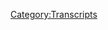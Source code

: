 {{DEFAULTSORT:
    #_TRANSCRIPT_0832:July 26, 2023
}}{{Transcript
    | title         = [[832: July 26, 2023]]
    | caption       = [https://knowledgefight.libsyn.com/832-july-26-2023 Listen to this episode on Libsyn]
    | episodeNumber = [[832: July 26, 2023|832]]
    | length        = 01:36:59
}}

{{MessageBox
    | header     = Warning: Bot Generated Content
    | text       = This transcript was automatically generated by transcription software and likely contains many mistakes and misattributions. Please check the audio for definitive quotes, attribution, and context.
    | image      = N3yvass4myg91.webp
    | imagewidth = 50px
    | id         = warning
}}

{{TranscriptBlock
    | name      = Unknown Speaker
    | timestamp = 00:00:00.000
    | text      = N-N-N-N-N-N-N-Knowledge Fight
}}

{{TranscriptBlock
    | name      = Unknown Speaker
    | timestamp = 00:00:12.960
    | text      = Dan and Jordan, I am sweating.
}}

{{TranscriptBlock
    | name      = Unknown Speaker
    | timestamp = 00:00:19.600
    | text      = Knowledgefight.com, it's time to pray.
}}

{{TranscriptBlock
    | name      = Unknown Speaker
    | timestamp = 00:00:21.480
    | text      = I have great respect for Knowledgefight.
}}

{{TranscriptBlock
    | name      = Unknown Speaker
    | timestamp = 00:00:23.920
    | text      = Knowledgefight.
}}

{{TranscriptBlock
    | name      = Unknown Speaker
    | timestamp = 00:00:24.920
    | text      = I'm sick of them posing as if they're the good guys saying we are the bad guys.
}}

{{TranscriptBlock
    | name      = Unknown Speaker
    | timestamp = 00:00:29.359
    | text      = Knowledgefight.
}}

{{TranscriptBlock
    | name      = Unknown Speaker
    | timestamp = 00:00:30.359
    | text      = Dan and Jordan.
}}

{{TranscriptBlock
    | name      = Unknown Speaker
    | timestamp = 00:00:31.359
    | text      = Knowledgefight.
}}

{{TranscriptBlock
    | name      = Unknown Speaker
    | timestamp = 00:00:32.359
    | text      = Riddle her.
}}

{{TranscriptBlock
    | name      = Unknown Speaker
    | timestamp = 00:00:33.359
    | text      = Riddle her.
}}

{{TranscriptBlock
    | name      = Unknown Speaker
    | timestamp = 00:00:34.359
    | text      = Riddle her.
}}

{{TranscriptBlock
    | name      = Unknown Speaker
    | timestamp = 00:00:35.359
    | text      = Need money.
}}

{{TranscriptBlock
    | name      = Unknown Speaker
    | timestamp = 00:00:36.359
    | text      = Riddle her.
}}

{{TranscriptBlock
    | name      = Unknown Speaker
    | timestamp = 00:00:37.359
    | text      = Riddle her.
}}

{{TranscriptBlock
    | name      = Unknown Speaker
    | timestamp = 00:00:38.359
    | text      = Riddle her.
}}

{{TranscriptBlock
    | name      = Unknown Speaker
    | timestamp = 00:00:39.359
    | text      = Andy and Kansas.
}}

{{TranscriptBlock
    | name      = Unknown Speaker
    | timestamp = 00:00:40.359
    | text      = Andy and Kansas.
}}

{{TranscriptBlock
    | name      = Unknown Speaker
    | timestamp = 00:00:41.359
    | text      = Stop it.
}}

{{TranscriptBlock
    | name      = Unknown Speaker
    | timestamp = 00:00:42.359
    | text      = Andy and Kansas.
}}

{{TranscriptBlock
    | name      = Unknown Speaker
    | timestamp = 00:00:43.359
    | text      = Andy and Kansas.
}}

{{TranscriptBlock
    | name      = Unknown Speaker
    | timestamp = 00:00:44.359
    | text      = It's time to pray.
}}

{{TranscriptBlock
    | name      = Unknown Speaker
    | timestamp = 00:00:45.359
    | text      = Andy and Kansas, you're on the air.
}}

{{TranscriptBlock
    | name      = Unknown Speaker
    | timestamp = 00:00:46.359
    | text      = Thanks for holding.
}}

{{TranscriptBlock
    | name      = Unknown Speaker
    | timestamp = 00:00:47.359
    | text      = Hello, Alex.
}}

{{TranscriptBlock
    | name      = Unknown Speaker
    | timestamp = 00:00:48.359
    | text      = I'm a first-time caller.
}}

{{TranscriptBlock
    | name      = Unknown Speaker
    | timestamp = 00:00:49.359
    | text      = I'm a huge fan.
}}

{{TranscriptBlock
    | name      = Unknown Speaker
    | timestamp = 00:00:50.359
    | text      = I love your work.
}}

{{TranscriptBlock
    | name      = Unknown Speaker
    | timestamp = 00:00:51.359
    | text      = Knowledgefight.
}}

{{TranscriptBlock
    | name      = Unknown Speaker
    | timestamp = 00:00:52.359
    | text      = Knowledgefight.com.
}}

{{TranscriptBlock
    | name      = Unknown Speaker
    | timestamp = 00:00:53.359
    | text      = I love you.
}}

{{TranscriptBlock
    | name      = Unknown Speaker
    | timestamp = 00:00:59.880
    | text      = Hey, everybody.
}}

{{TranscriptBlock
    | name      = Unknown Speaker
    | timestamp = 00:01:00.880
    | text      = Welcome back to Knowledgefight.
}}

{{TranscriptBlock
    | name      = Unknown Speaker
    | timestamp = 00:01:01.880
    | text      = I'm Dan.
}}

{{TranscriptBlock
    | name      = Unknown Speaker
    | timestamp = 00:01:02.880
    | text      = I'm Jordan.
}}

{{TranscriptBlock
    | name      = Unknown Speaker
    | timestamp = 00:01:03.880
    | text      = We're couple dudes.
}}

{{TranscriptBlock
    | name      = Unknown Speaker
    | timestamp = 00:01:04.879
    | text      = I'd like to sit around, worship at the altar of Selene and talk a little bit about Alex
}}

{{TranscriptBlock
    | name      = Unknown Speaker
    | timestamp = 00:01:06.799
    | text      = dudes.
}}

{{TranscriptBlock
    | name      = Unknown Speaker
    | timestamp = 00:01:07.799
    | text      = Oh, indeed we are.
}}

{{TranscriptBlock
    | name      = Unknown Speaker
    | timestamp = 00:01:08.799
    | text      = Dan.
}}

{{TranscriptBlock
    | name      = Unknown Speaker
    | timestamp = 00:01:09.799
    | text      = Jordan.
}}

{{TranscriptBlock
    | name      = Unknown Speaker
    | timestamp = 00:01:10.799
    | text      = Dan.
}}

{{TranscriptBlock
    | name      = Unknown Speaker
    | timestamp = 00:01:11.799
    | text      = Jordan.
}}

{{TranscriptBlock
    | name      = Unknown Speaker
    | timestamp = 00:01:12.799
    | text      = Quick question for you.
}}

{{TranscriptBlock
    | name      = Unknown Speaker
    | timestamp = 00:01:13.799
    | text      = What's up?
}}

{{TranscriptBlock
    | name      = Unknown Speaker
    | timestamp = 00:01:14.799
    | text      = What's your bright spot today?
}}

{{TranscriptBlock
    | name      = Unknown Speaker
    | timestamp = 00:01:15.799
    | text      = My bright spot today comes in the form of a cheers and cheers.
}}

{{TranscriptBlock
    | name      = Unknown Speaker
    | timestamp = 00:01:16.799
    | text      = Ooh.
}}

{{TranscriptBlock
    | name      = Unknown Speaker
    | timestamp = 00:01:17.799
    | text      = You thought I was going to say in the form of a riddle.
}}

{{TranscriptBlock
    | name      = Unknown Speaker
    | timestamp = 00:01:18.799
    | text      = Ah.
}}

{{TranscriptBlock
    | name      = Unknown Speaker
    | timestamp = 00:01:19.799
    | text      = Or in a poem.
}}

{{TranscriptBlock
    | name      = Unknown Speaker
    | timestamp = 00:01:20.799
    | text      = I genuinely did not make either of those three things.
}}

{{TranscriptBlock
    | name      = Unknown Speaker
    | timestamp = 00:01:22.439
    | text      = Okay.
}}

{{TranscriptBlock
    | name      = Unknown Speaker
    | timestamp = 00:01:23.439
    | text      = Well, it's a cheers and jeers.
}}

{{TranscriptBlock
    | name      = Unknown Speaker
    | timestamp = 00:01:24.439
    | text      = Okay.
}}

{{TranscriptBlock
    | name      = Unknown Speaker
    | timestamp = 00:01:25.439
    | text      = Which would you like first?
}}

{{TranscriptBlock
    | name      = Unknown Speaker
    | timestamp = 00:01:26.439
    | text      = I'm going to go with jeers.
}}

{{TranscriptBlock
    | name      = Unknown Speaker
    | timestamp = 00:01:27.439
    | text      = Jeers.
}}

{{TranscriptBlock
    | name      = Unknown Speaker
    | timestamp = 00:01:28.439
    | text      = Go to Doritos.
}}

{{TranscriptBlock
    | name      = Unknown Speaker
    | timestamp = 00:01:29.439
    | text      = Uh-oh.
}}

{{TranscriptBlock
    | name      = Unknown Speaker
    | timestamp = 00:01:30.439
    | text      = They found a flavor that they put out called tangy ketchup.
}}

{{TranscriptBlock
    | name      = Unknown Speaker
    | timestamp = 00:01:34.680
    | text      = What?
}}

{{TranscriptBlock
    | name      = Unknown Speaker
    | timestamp = 00:01:35.680
    | text      = Yep.
}}

{{TranscriptBlock
    | name      = Unknown Speaker
    | timestamp = 00:01:36.680
    | text      = No.
}}

{{TranscriptBlock
    | name      = Unknown Speaker
    | timestamp = 00:01:37.680
    | text      = I know that the Canadians, they like a ketchup chip.
}}

{{TranscriptBlock
    | name      = Unknown Speaker
    | timestamp = 00:01:41.079
    | text      = I've heard about this.
}}

{{TranscriptBlock
    | name      = Unknown Speaker
    | timestamp = 00:01:42.239
    | text      = Sure.
}}

{{TranscriptBlock
    | name      = Unknown Speaker
    | timestamp = 00:01:43.239
    | text      = I'm aware of it.
}}

{{TranscriptBlock
    | name      = Unknown Speaker
    | timestamp = 00:01:44.239
    | text      = I've seen it.
}}

{{TranscriptBlock
    | name      = Unknown Speaker
    | timestamp = 00:01:45.239
    | text      = And I actually think it works okay on potato chips.
}}

{{TranscriptBlock
    | name      = Unknown Speaker
    | timestamp = 00:01:46.879
    | text      = So I was interested to see how it would transfer to the corn chip family.
}}

{{TranscriptBlock
    | name      = Unknown Speaker
    | timestamp = 00:01:50.640
    | text      = Sure.
}}

{{TranscriptBlock
    | name      = Unknown Speaker
    | timestamp = 00:01:51.640
    | text      = Well, think potato chip, fry.
}}

{{TranscriptBlock
    | name      = Unknown Speaker
    | timestamp = 00:01:54.079
    | text      = Not much difference between them.
}}

{{TranscriptBlock
    | name      = Unknown Speaker
    | timestamp = 00:01:55.319
    | text      = You put them in ketchup.
}}

{{TranscriptBlock
    | name      = Unknown Speaker
    | timestamp = 00:01:56.319
    | text      = Makes sense.
}}

{{TranscriptBlock
    | name      = Unknown Speaker
    | timestamp = 00:01:57.319
    | text      = Yeah.
}}

{{TranscriptBlock
    | name      = Unknown Speaker
    | timestamp = 00:01:58.319
    | text      = You don't dip your ear of corn in ketchup.
}}

{{TranscriptBlock
    | name      = Unknown Speaker
    | timestamp = 00:01:59.319
    | text      = You sure don't.
}}

{{TranscriptBlock
    | name      = Unknown Speaker
    | timestamp = 00:02:00.319
    | text      = No.
}}

{{TranscriptBlock
    | name      = Unknown Speaker
    | timestamp = 00:02:01.319
    | text      = You just don't.
}}

{{TranscriptBlock
    | name      = Unknown Speaker
    | timestamp = 00:02:02.319
    | text      = And you shouldn't.
}}

{{TranscriptBlock
    | name      = Unknown Speaker
    | timestamp = 00:02:03.319
    | text      = You don't dip a corn tortilla into ketchup either.
}}

{{TranscriptBlock
    | name      = Unknown Speaker
    | timestamp = 00:02:05.120
    | text      = No.
}}

{{TranscriptBlock
    | name      = Unknown Speaker
    | timestamp = 00:02:06.120
    | text      = You put salsa on that shit.
}}

{{TranscriptBlock
    | name      = Unknown Speaker
    | timestamp = 00:02:07.120
    | text      = Right.
}}

{{TranscriptBlock
    | name      = Unknown Speaker
    | timestamp = 00:02:08.120
    | text      = And that's kind of why there has been a salsa flavor of Doritos that works.
}}

{{TranscriptBlock
    | name      = Unknown Speaker
    | timestamp = 00:02:11.759
    | text      = Yeah.
}}

{{TranscriptBlock
    | name      = Unknown Speaker
    | timestamp = 00:02:12.759
    | text      = Well, of course.
}}

{{TranscriptBlock
    | name      = Unknown Speaker
    | timestamp = 00:02:13.759
    | text      = Because those flavors are compatible.
}}

{{TranscriptBlock
    | name      = Unknown Speaker
    | timestamp = 00:02:14.759
    | text      = Corn and salsa.
}}

{{TranscriptBlock
    | name      = Unknown Speaker
    | timestamp = 00:02:15.759
    | text      = We've all been there.
}}

{{TranscriptBlock
    | name      = Unknown Speaker
    | timestamp = 00:02:16.759
    | text      = Yeah.
}}

{{TranscriptBlock
    | name      = Unknown Speaker
    | timestamp = 00:02:17.759
    | text      = Man, not good.
}}

{{TranscriptBlock
    | name      = Unknown Speaker
    | timestamp = 00:02:19.379
    | text      = Not as bad as I thought it could be, but not to the point where I threw it across the room
}}

{{TranscriptBlock
    | name      = Unknown Speaker
    | timestamp = 00:02:23.840
    | text      = or anything.
}}

{{TranscriptBlock
    | name      = Unknown Speaker
    | timestamp = 00:02:24.840
    | text      = Right.
}}

{{TranscriptBlock
    | name      = Unknown Speaker
    | timestamp = 00:02:25.840
    | text      = But jeers, sir.
}}

{{TranscriptBlock
    | name      = Unknown Speaker
    | timestamp = 00:02:26.840
    | text      = Okay.
}}

{{TranscriptBlock
    | name      = Unknown Speaker
    | timestamp = 00:02:27.840
    | text      = They're going to get through every possible condiment.
}}

{{TranscriptBlock
    | name      = Unknown Speaker
    | timestamp = 00:02:28.879
    | text      = What is the worst possible?
}}

{{TranscriptBlock
    | name      = Unknown Speaker
    | timestamp = 00:02:30.000
    | text      = Well, they did have that spicy mustard one that I hated and I got some blowback for.
}}

{{TranscriptBlock
    | name      = Unknown Speaker
    | timestamp = 00:02:36.439
    | text      = Yeah.
}}

{{TranscriptBlock
    | name      = Unknown Speaker
    | timestamp = 00:02:37.439
    | text      = I mean, some people like that.
}}

{{TranscriptBlock
    | name      = Unknown Speaker
    | timestamp = 00:02:38.439
    | text      = There's some listeners who enjoy that mustard one.
}}

{{TranscriptBlock
    | name      = Unknown Speaker
    | timestamp = 00:02:39.439
    | text      = Not good.
}}

{{TranscriptBlock
    | name      = Unknown Speaker
    | timestamp = 00:02:40.439
    | text      = Are we talking about Grey Poupon?
}}

{{TranscriptBlock
    | name      = Unknown Speaker
    | timestamp = 00:02:42.120
    | text      = Are there going to be mayonnaise Doritos?
}}

{{TranscriptBlock
    | name      = Unknown Speaker
    | timestamp = 00:02:45.199
    | text      = Give them time, I'm sure.
}}

{{TranscriptBlock
    | name      = Unknown Speaker
    | timestamp = 00:02:46.199
    | text      = I think some of them probably incorporate mayonnaise, like some of those weird street
}}

{{TranscriptBlock
    | name      = Unknown Speaker
    | timestamp = 00:02:51.159
    | text      = taco flavors or whatever.
}}

{{TranscriptBlock
    | name      = Unknown Speaker
    | timestamp = 00:02:52.840
    | text      = You know, there's probably some mayo on it.
}}

{{TranscriptBlock
    | name      = Unknown Speaker
    | timestamp = 00:02:53.840
    | text      = Oh, yeah.
}}

{{TranscriptBlock
    | name      = Unknown Speaker
    | timestamp = 00:02:54.840
    | text      = No, like street corn.
}}

{{TranscriptBlock
    | name      = Unknown Speaker
    | timestamp = 00:02:55.840
    | text      = Yeah.
}}

{{TranscriptBlock
    | name      = Unknown Speaker
    | timestamp = 00:02:56.840
    | text      = But I bet those would be delicious because, again, street corn is delicious.
}}

{{TranscriptBlock
    | name      = Unknown Speaker
    | timestamp = 00:02:59.120
    | text      = No, no.
}}

{{TranscriptBlock
    | name      = Unknown Speaker
    | timestamp = 00:03:00.120
    | text      = I'm not talking about that.
}}

{{TranscriptBlock
    | name      = Unknown Speaker
    | timestamp = 00:03:01.120
    | text      = I'm saying that some existing flavors probably have in there seasoning mix.
}}

{{TranscriptBlock
    | name      = Unknown Speaker
    | timestamp = 00:03:07.000
    | text      = Sure.
}}

{{TranscriptBlock
    | name      = Unknown Speaker
    | timestamp = 00:03:08.000
    | text      = A little bit of that mayo seasoning.
}}

{{TranscriptBlock
    | name      = Unknown Speaker
    | timestamp = 00:03:09.000
    | text      = Mayo seasoning.
}}

{{TranscriptBlock
    | name      = Unknown Speaker
    | timestamp = 00:03:10.000
    | text      = Okay.
}}

{{TranscriptBlock
    | name      = Unknown Speaker
    | timestamp = 00:03:11.000
    | text      = Yeah.
}}

{{TranscriptBlock
    | name      = Unknown Speaker
    | timestamp = 00:03:12.000
    | text      = All right.
}}

{{TranscriptBlock
    | name      = Unknown Speaker
    | timestamp = 00:03:13.000
    | text      = So yeah, I had the chip in my hand.
}}

{{TranscriptBlock
    | name      = Unknown Speaker
    | timestamp = 00:03:16.879
    | text      = I was like, why do you make more red flavors, Doritos?
}}

{{TranscriptBlock
    | name      = Unknown Speaker
    | timestamp = 00:03:21.479
    | text      = We have enough.
}}

{{TranscriptBlock
    | name      = Unknown Speaker
    | timestamp = 00:03:22.479
    | text      = That's true.
}}

{{TranscriptBlock
    | name      = Unknown Speaker
    | timestamp = 00:03:23.479
    | text      = And it made me think of, there was the Doritos roulette, I think was the name of it.
}}

{{TranscriptBlock
    | name      = Unknown Speaker
    | timestamp = 00:03:26.560
    | text      = Do you remember that?
}}

{{TranscriptBlock
    | name      = Unknown Speaker
    | timestamp = 00:03:27.560
    | text      = No.
}}

{{TranscriptBlock
    | name      = Unknown Speaker
    | timestamp = 00:03:28.560
    | text      = It was a bag of Doritos and most of them were regular, but a couple of them in the bag were
}}

{{TranscriptBlock
    | name      = Unknown Speaker
    | timestamp = 00:03:34.780
    | text      = ridiculously spicy.
}}

{{TranscriptBlock
    | name      = Unknown Speaker
    | timestamp = 00:03:36.280
    | text      = That's great.
}}

{{TranscriptBlock
    | name      = Unknown Speaker
    | timestamp = 00:03:37.280
    | text      = So you could put them out and like, hey, maybe you'll get the crazy hot one.
}}

{{TranscriptBlock
    | name      = Unknown Speaker
    | timestamp = 00:03:43.080
    | text      = All right.
}}

{{TranscriptBlock
    | name      = Unknown Speaker
    | timestamp = 00:03:44.080
    | text      = All right.
}}

{{TranscriptBlock
    | name      = Unknown Speaker
    | timestamp = 00:03:45.080
    | text      = I like that.
}}

{{TranscriptBlock
    | name      = Unknown Speaker
    | timestamp = 00:03:46.080
    | text      = That was fun.
}}

{{TranscriptBlock
    | name      = Unknown Speaker
    | timestamp = 00:03:47.080
    | text      = I like a chip based on a Russian game that kills you.
}}

{{TranscriptBlock
    | name      = Unknown Speaker
    | timestamp = 00:03:49.280
    | text      = I enjoy that.
}}

{{TranscriptBlock
    | name      = Unknown Speaker
    | timestamp = 00:03:50.280
    | text      = I enjoy that.
}}

{{TranscriptBlock
    | name      = Unknown Speaker
    | timestamp = 00:03:51.280
    | text      = I liked that.
}}

{{TranscriptBlock
    | name      = Unknown Speaker
    | timestamp = 00:03:52.280
    | text      = And I thought it was kind of fun to be like, ooh, is this going to be the spicy one?
}}

{{TranscriptBlock
    | name      = Unknown Speaker
    | timestamp = 00:03:55.680
    | text      = And I thought about putting some of these ketchup ones in with regular chips and it
}}

{{TranscriptBlock
    | name      = Unknown Speaker
    | timestamp = 00:04:00.120
    | text      = would be the inverse because it's like, is this going to be the bad one?
}}

{{TranscriptBlock
    | name      = Unknown Speaker
    | timestamp = 00:04:02.639
    | text      = I don't know.
}}

{{TranscriptBlock
    | name      = Unknown Speaker
    | timestamp = 00:04:03.639
    | text      = I don't know.
}}

{{TranscriptBlock
    | name      = Unknown Speaker
    | timestamp = 00:04:04.639
    | text      = That's not bad.
}}

{{TranscriptBlock
    | name      = Unknown Speaker
    | timestamp = 00:04:05.639
    | text      = It made me want regular Doritos because they're way better.
}}

{{TranscriptBlock
    | name      = Unknown Speaker
    | timestamp = 00:04:08.199
    | text      = I don't know how many times we're going to have the Dorito conversation.
}}

{{TranscriptBlock
    | name      = Unknown Speaker
    | timestamp = 00:04:11.639
    | text      = It's really tough to just beat the nacho cheese one.
}}

{{TranscriptBlock
    | name      = Unknown Speaker
    | timestamp = 00:04:13.919
    | text      = I mean, here's the problem.
}}

{{TranscriptBlock
    | name      = Unknown Speaker
    | timestamp = 00:04:16.439
    | text      = What do you do if you find out you nailed it at the beginning?
}}

{{TranscriptBlock
    | name      = Unknown Speaker
    | timestamp = 00:04:20.759
    | text      = It's crazy.
}}

{{TranscriptBlock
    | name      = Unknown Speaker
    | timestamp = 00:04:21.759
    | text      = You keep striving, but you realize that you're never going to get to the top of the peak
}}

{{TranscriptBlock
    | name      = Unknown Speaker
    | timestamp = 00:04:25.720
    | text      = because there's no higher peak.
}}

{{TranscriptBlock
    | name      = Unknown Speaker
    | timestamp = 00:04:27.399
    | text      = Well, I think they learned the wrong lesson from ranch working out.
}}

{{TranscriptBlock
    | name      = Unknown Speaker
    | timestamp = 00:04:31.600
    | text      = You know, because Cool Ranch was the second flavor.
}}

{{TranscriptBlock
    | name      = Unknown Speaker
    | timestamp = 00:04:35.000
    | text      = And so they were like, we're two for two.
}}

{{TranscriptBlock
    | name      = Unknown Speaker
    | timestamp = 00:04:37.120
    | text      = We're two for two.
}}

{{TranscriptBlock
    | name      = Unknown Speaker
    | timestamp = 00:04:38.399
    | text      = And now we're two for a hundred.
}}

{{TranscriptBlock
    | name      = Unknown Speaker
    | timestamp = 00:04:39.800
    | text      = Yeah, that is an issue.
}}

{{TranscriptBlock
    | name      = Unknown Speaker
    | timestamp = 00:04:41.180
    | text      = I get some people like some of the other flavors, but they're wrong.
}}

{{TranscriptBlock
    | name      = Unknown Speaker
    | timestamp = 00:04:43.600
    | text      = Those are a good two.
}}

{{TranscriptBlock
    | name      = Unknown Speaker
    | timestamp = 00:04:44.800
    | text      = Those are two that are good enough to create a multi-billion dollar franchise thing.
}}

{{TranscriptBlock
    | name      = Unknown Speaker
    | timestamp = 00:04:48.839
    | text      = Yeah, I get you.
}}

{{TranscriptBlock
    | name      = Unknown Speaker
    | timestamp = 00:04:49.839
    | text      = And now, on to cheers.
}}

{{TranscriptBlock
    | name      = Unknown Speaker
    | timestamp = 00:04:50.839
    | text      = Okay.
}}

{{TranscriptBlock
    | name      = Unknown Speaker
    | timestamp = 00:04:51.839
    | text      = Cheers.
}}

{{TranscriptBlock
    | name      = Unknown Speaker
    | timestamp = 00:04:52.839
    | text      = Who gets the cheers?
}}

{{TranscriptBlock
    | name      = Unknown Speaker
    | timestamp = 00:04:53.839
    | text      = Oh, the M&Ms.
}}

{{TranscriptBlock
    | name      = Unknown Speaker
    | timestamp = 00:04:55.199
    | text      = What are we talking about?
}}

{{TranscriptBlock
    | name      = Unknown Speaker
    | timestamp = 00:04:56.199
    | text      = We are talking about caramel cold brew M&Ms.
}}

{{TranscriptBlock
    | name      = Unknown Speaker
    | timestamp = 00:04:58.480
    | text      = If you want to try one.
}}

{{TranscriptBlock
    | name      = Unknown Speaker
    | timestamp = 00:04:59.480
    | text      = Oh, yeah.
}}

{{TranscriptBlock
    | name      = Unknown Speaker
    | timestamp = 00:05:00.480
    | text      = I'm going to have to try.
}}

{{TranscriptBlock
    | name      = Unknown Speaker
    | timestamp = 00:05:01.480
    | text      = That's my shit.
}}

{{TranscriptBlock
    | name      = Unknown Speaker
    | timestamp = 00:05:02.480
    | text      = Yeah.
}}

{{TranscriptBlock
    | name      = Unknown Speaker
    | timestamp = 00:05:03.480
    | text      = They are fantastic.
}}

{{TranscriptBlock
    | name      = Unknown Speaker
    | timestamp = 00:05:04.480
    | text      = I am, I am quite into, I like coffee as a flavor.
}}

{{TranscriptBlock
    | name      = Unknown Speaker
    | timestamp = 00:05:08.199
    | text      = I think it's a good flavor for candies and what have you.
}}

{{TranscriptBlock
    | name      = Unknown Speaker
    | timestamp = 00:05:12.439
    | text      = And then I think it has the right amount of caramel, the right amount of chocolate.
}}

{{TranscriptBlock
    | name      = Unknown Speaker
    | timestamp = 00:05:16.720
    | text      = Just a, just a well-made M&M.
}}

{{TranscriptBlock
    | name      = Unknown Speaker
    | timestamp = 00:05:19.680
    | text      = I think M&M can confirm that is spectacular.
}}

{{TranscriptBlock
    | name      = Unknown Speaker
    | timestamp = 00:05:22.240
    | text      = It's great.
}}

{{TranscriptBlock
    | name      = Unknown Speaker
    | timestamp = 00:05:23.240
    | text      = Great.
}}

{{TranscriptBlock
    | name      = Unknown Speaker
    | timestamp = 00:05:24.240
    | text      = I thought when I saw the bag, I thought like, well, this is probably going to be okay.
}}

{{TranscriptBlock
    | name      = Unknown Speaker
    | timestamp = 00:05:27.779
    | text      = And then I was, I was shocked by how much I enjoyed it.
}}

{{TranscriptBlock
    | name      = Unknown Speaker
    | timestamp = 00:05:30.360
    | text      = I think the M&Ms is a, they have a better battering average than Doritos for sure.
}}

{{TranscriptBlock
    | name      = Unknown Speaker
    | timestamp = 00:05:34.879
    | text      = Well, I mean, it's hard to, it's hard to fuck up an M&M like centrally because you've got
}}

{{TranscriptBlock
    | name      = Unknown Speaker
    | timestamp = 00:05:40.720
    | text      = candy coating, chocolate covering.
}}

{{TranscriptBlock
    | name      = Unknown Speaker
    | timestamp = 00:05:43.199
    | text      = Some of them have been disappointing.
}}

{{TranscriptBlock
    | name      = Unknown Speaker
    | timestamp = 00:05:44.819
    | text      = That's definitely true.
}}

{{TranscriptBlock
    | name      = Unknown Speaker
    | timestamp = 00:05:45.819
    | text      = But they've had some real bangers.
}}

{{TranscriptBlock
    | name      = Unknown Speaker
    | timestamp = 00:05:48.660
    | text      = This is up there.
}}

{{TranscriptBlock
    | name      = Unknown Speaker
    | timestamp = 00:05:49.660
    | text      = I mean, pretzel is great.
}}

{{TranscriptBlock
    | name      = Unknown Speaker
    | timestamp = 00:05:50.660
    | text      = Pretzel is absolutely, yeah.
}}

{{TranscriptBlock
    | name      = Unknown Speaker
    | timestamp = 00:05:53.839
    | text      = The peanut butter one, you know, you thought like.
}}

{{TranscriptBlock
    | name      = Unknown Speaker
    | timestamp = 00:05:56.480
    | text      = You can't not eat peanut butter M&Ms.
}}

{{TranscriptBlock
    | name      = Unknown Speaker
    | timestamp = 00:05:57.839
    | text      = Well, you got the peanut M&M, which is a classic and you're like, now you're going to try and
}}

{{TranscriptBlock
    | name      = Unknown Speaker
    | timestamp = 00:06:01.319
    | text      = get into the peanut butter game too?
}}

{{TranscriptBlock
    | name      = Unknown Speaker
    | timestamp = 00:06:03.279
    | text      = Well, well played.
}}

{{TranscriptBlock
    | name      = Unknown Speaker
    | timestamp = 00:06:04.639
    | text      = I mean, the tough part that you never would have expected them to really nail was the
}}

{{TranscriptBlock
    | name      = Unknown Speaker
    | timestamp = 00:06:09.279
    | text      = peanut butter.
}}

{{TranscriptBlock
    | name      = Unknown Speaker
    | timestamp = 00:06:10.279
    | text      = Cause you think there's no way they're going to get the right creaminess.
}}

{{TranscriptBlock
    | name      = Unknown Speaker
    | timestamp = 00:06:13.639
    | text      = They're going to try and go too far to the Reese's where it's almost a little like solid
}}

{{TranscriptBlock
    | name      = Unknown Speaker
    | timestamp = 00:06:17.600
    | text      = grain.
}}

{{TranscriptBlock
    | name      = Unknown Speaker
    | timestamp = 00:06:18.600
    | text      = Nope.
}}

{{TranscriptBlock
    | name      = Unknown Speaker
    | timestamp = 00:06:19.600
    | text      = They nailed it.
}}

{{TranscriptBlock
    | name      = Unknown Speaker
    | timestamp = 00:06:20.600
    | text      = Well done M&M.
}}

{{TranscriptBlock
    | name      = Unknown Speaker
    | timestamp = 00:06:21.720
    | text      = Well done.
}}

{{TranscriptBlock
    | name      = Unknown Speaker
    | timestamp = 00:06:22.720
    | text      = Cheers.
}}

{{TranscriptBlock
    | name      = Unknown Speaker
    | timestamp = 00:06:23.720
    | text      = Cheers.
}}

{{TranscriptBlock
    | name      = Unknown Speaker
    | timestamp = 00:06:24.720
    | text      = Do better Doritos.
}}

{{TranscriptBlock
    | name      = Unknown Speaker
    | timestamp = 00:06:26.720
    | text      = So what's your bright spot, Dan, you will be surprised to hear that I have two bright
}}

{{TranscriptBlock
    | name      = Unknown Speaker
    | timestamp = 00:06:31.279
    | text      = spots today.
}}

{{TranscriptBlock
    | name      = Unknown Speaker
    | timestamp = 00:06:32.279
    | text      = Damn it.
}}

{{TranscriptBlock
    | name      = Unknown Speaker
    | timestamp = 00:06:33.279
    | text      = Wait, technically I kind of, I mean, I had a split bright spot.
}}

{{TranscriptBlock
    | name      = Unknown Speaker
    | timestamp = 00:06:36.199
    | text      = Yeah.
}}

{{TranscriptBlock
    | name      = Unknown Speaker
    | timestamp = 00:06:37.199
    | text      = I mean, you're the, yeah.
}}

{{TranscriptBlock
    | name      = Unknown Speaker
    | timestamp = 00:06:38.199
    | text      = Uh, uh, no, uh, no, no.
}}

{{TranscriptBlock
    | name      = Unknown Speaker
    | timestamp = 00:06:41.300
    | text      = My first bright spot is, uh, my wife is going on her, uh, artist retreat to Portugal.
}}

{{TranscriptBlock
    | name      = Unknown Speaker
    | timestamp = 00:06:47.279
    | text      = I'm very excited for her because you get to have a bachelor week to bang around town,
}}

{{TranscriptBlock
    | name      = Unknown Speaker
    | timestamp = 00:06:54.279
    | text      = go to the casino, go to the titty bar, do all the things that you want to do, but the
}}

{{TranscriptBlock
    | name      = Unknown Speaker
    | timestamp = 00:07:00.120
    | text      = ball and chain won't let you appreciate that.
}}

{{TranscriptBlock
    | name      = Unknown Speaker
    | timestamp = 00:07:03.240
    | text      = And then at the same time I'm like, Oh, you know, she takes me out of my hole more than
}}

{{TranscriptBlock
    | name      = Unknown Speaker
    | timestamp = 00:07:08.699
    | text      = I normally would be.
}}

{{TranscriptBlock
    | name      = Unknown Speaker
    | timestamp = 00:07:10.040
    | text      = My cave is perfect.
}}

{{TranscriptBlock
    | name      = Unknown Speaker
    | timestamp = 00:07:11.240
    | text      = Yeah.
}}

{{TranscriptBlock
    | name      = Unknown Speaker
    | timestamp = 00:07:12.240
    | text      = She's going to be away.
}}

{{TranscriptBlock
    | name      = Unknown Speaker
    | timestamp = 00:07:13.240
    | text      = So I'm going to snuggle with the dogs and play some video games.
}}

{{TranscriptBlock
    | name      = Unknown Speaker
    | timestamp = 00:07:15.480
    | text      = Yup.
}}

{{TranscriptBlock
    | name      = Unknown Speaker
    | timestamp = 00:07:16.480
    | text      = Yup.
}}

{{TranscriptBlock
    | name      = Unknown Speaker
    | timestamp = 00:07:17.480
    | text      = I will be underneath several blankets with several puppies around me having a great time.
}}

{{TranscriptBlock
    | name      = Unknown Speaker
    | timestamp = 00:07:21.000
    | text      = It does sound fun.
}}

{{TranscriptBlock
    | name      = Unknown Speaker
    | timestamp = 00:07:22.000
    | text      = Yeah.
}}

{{TranscriptBlock
    | name      = Unknown Speaker
    | timestamp = 00:07:23.000
    | text      = She's going to have a great time.
}}

{{TranscriptBlock
    | name      = Unknown Speaker
    | timestamp = 00:07:24.319
    | text      = Oh, I'm so excited.
}}

{{TranscriptBlock
    | name      = Unknown Speaker
    | timestamp = 00:07:25.319
    | text      = I mean, the, the last one she went on was to Portland last year.
}}

{{TranscriptBlock
    | name      = Unknown Speaker
    | timestamp = 00:07:29.720
    | text      = Did they only go to places that started port?
}}

{{TranscriptBlock
    | name      = Unknown Speaker
    | timestamp = 00:07:32.040
    | text      = Well next year they're going to Port-au-Prince.
}}

{{TranscriptBlock
    | name      = Unknown Speaker
    | timestamp = 00:07:33.040
    | text      = Oh, okay.
}}

{{TranscriptBlock
    | name      = Unknown Speaker
    | timestamp = 00:07:34.040
    | text      = Yeah.
}}

{{TranscriptBlock
    | name      = Unknown Speaker
    | timestamp = 00:07:35.040
    | text      = Yeah.
}}

{{TranscriptBlock
    | name      = Unknown Speaker
    | timestamp = 00:07:36.040
    | text      = Damn it.
}}

{{TranscriptBlock
    | name      = Unknown Speaker
    | timestamp = 00:07:37.040
    | text      = That was going to be mine.
}}

{{TranscriptBlock
    | name      = Unknown Speaker
    | timestamp = 00:07:38.040
    | text      = I was going to say, how many?
}}

{{TranscriptBlock
    | name      = Unknown Speaker
    | timestamp = 00:07:39.040
    | text      = That was going to be my joke.
}}

{{TranscriptBlock
    | name      = Unknown Speaker
    | timestamp = 00:07:40.040
    | text      = I wasn't sure how many ports there were.
}}

{{TranscriptBlock
    | name      = Unknown Speaker
    | timestamp = 00:07:41.040
    | text      = Uh, I'm happy there's tons.
}}

{{TranscriptBlock
    | name      = Unknown Speaker
    | timestamp = 00:07:42.680
    | text      = Yeah.
}}

{{TranscriptBlock
    | name      = Unknown Speaker
    | timestamp = 00:07:43.680
    | text      = Uh, uh, but no.
}}

{{TranscriptBlock
    | name      = Unknown Speaker
    | timestamp = 00:07:44.680
    | text      = Port of call, New Orleans.
}}

{{TranscriptBlock
    | name      = Unknown Speaker
    | timestamp = 00:07:45.680
    | text      = She's going to watch bad lieutenant.
}}

{{TranscriptBlock
    | name      = Unknown Speaker
    | timestamp = 00:07:46.680
    | text      = Nice.
}}

{{TranscriptBlock
    | name      = Unknown Speaker
    | timestamp = 00:07:47.680
    | text      = That's a good one.
}}

{{TranscriptBlock
    | name      = Unknown Speaker
    | timestamp = 00:07:48.680
    | text      = That's a good poll.
}}

{{TranscriptBlock
    | name      = Unknown Speaker
    | timestamp = 00:07:49.680
    | text      = Uh, no, she made so much.
}}

{{TranscriptBlock
    | name      = Unknown Speaker
    | timestamp = 00:07:52.680
    | text      = She made so much great stuff.
}}

{{TranscriptBlock
    | name      = Unknown Speaker
    | timestamp = 00:07:53.920
    | text      = She's so inspired.
}}

{{TranscriptBlock
    | name      = Unknown Speaker
    | timestamp = 00:07:55.259
    | text      = She's so talented that I'm always so excited whenever she's given the opportunity to just
}}

{{TranscriptBlock
    | name      = Unknown Speaker
    | timestamp = 00:07:59.439
    | text      = be like, I am going to be an artist with no distractions, no nothing.
}}

{{TranscriptBlock
    | name      = Unknown Speaker
    | timestamp = 00:08:03.959
    | text      = I'm going to express myself through my greatest talent and it's always exciting and it's always
}}

{{TranscriptBlock
    | name      = Unknown Speaker
    | timestamp = 00:08:08.639
    | text      = amazing.
}}

{{TranscriptBlock
    | name      = Unknown Speaker
    | timestamp = 00:08:09.639
    | text      = Portugal should be a lot of fun too.
}}

{{TranscriptBlock
    | name      = Unknown Speaker
    | timestamp = 00:08:10.639
    | text      = Oh, it'll be great.
}}

{{TranscriptBlock
    | name      = Unknown Speaker
    | timestamp = 00:08:11.639
    | text      = Yeah.
}}

{{TranscriptBlock
    | name      = Unknown Speaker
    | timestamp = 00:08:12.639
    | text      = It'll be great.
}}

{{TranscriptBlock
    | name      = Unknown Speaker
    | timestamp = 00:08:13.639
    | text      = I was making that Lego world map and Portugal was one of the few countries that I'm like,
}}

{{TranscriptBlock
    | name      = Unknown Speaker
    | timestamp = 00:08:15.639
    | text      = I know I'm putting this on here just by its shape.
}}

{{TranscriptBlock
    | name      = Unknown Speaker
    | timestamp = 00:08:18.279
    | text      = Yeah.
}}

{{TranscriptBlock
    | name      = Unknown Speaker
    | timestamp = 00:08:19.279
    | text      = It was very clear to me where Portugal was.
}}

{{TranscriptBlock
    | name      = Unknown Speaker
    | timestamp = 00:08:20.680
    | text      = Oh yeah.
}}

{{TranscriptBlock
    | name      = Unknown Speaker
    | timestamp = 00:08:21.680
    | text      = That's a good point.
}}

{{TranscriptBlock
    | name      = Unknown Speaker
    | timestamp = 00:08:23.399
    | text      = But yeah, that should be fun.
}}

{{TranscriptBlock
    | name      = Unknown Speaker
    | timestamp = 00:08:24.800
    | text      = Yeah.
}}

{{TranscriptBlock
    | name      = Unknown Speaker
    | timestamp = 00:08:25.800
    | text      = It'll be great.
}}

{{TranscriptBlock
    | name      = Unknown Speaker
    | timestamp = 00:08:26.800
    | text      = And then the second bright spot is going to be a lot of people's bright spot.
}}

{{TranscriptBlock
    | name      = Unknown Speaker
    | timestamp = 00:08:29.439
    | text      = I think it will be a lot of people.
}}

{{TranscriptBlock
    | name      = Unknown Speaker
    | timestamp = 00:08:31.240
    | text      = Well, specifically it will be 180 people's bright spots.
}}

{{TranscriptBlock
    | name      = Unknown Speaker
    | timestamp = 00:08:35.559
    | text      = Uh, yeah.
}}

{{TranscriptBlock
    | name      = Unknown Speaker
    | timestamp = 00:08:37.059
    | text      = We had to add a second show.
}}

{{TranscriptBlock
    | name      = Unknown Speaker
    | timestamp = 00:08:39.759
    | text      = We didn't have to.
}}

{{TranscriptBlock
    | name      = Unknown Speaker
    | timestamp = 00:08:41.059
    | text      = We had to.
}}

{{TranscriptBlock
    | name      = Unknown Speaker
    | timestamp = 00:08:42.059
    | text      = We had to.
}}

{{TranscriptBlock
    | name      = Unknown Speaker
    | timestamp = 00:08:43.059
    | text      = We chose to.
}}

{{TranscriptBlock
    | name      = Unknown Speaker
    | timestamp = 00:08:44.059
    | text      = We chose to add a second show.
}}

{{TranscriptBlock
    | name      = Unknown Speaker
    | timestamp = 00:08:45.379
    | text      = It's at the same venue in London.
}}

{{TranscriptBlock
    | name      = Unknown Speaker
    | timestamp = 00:08:48.600
    | text      = So now we're doing the 26th and the 27th.
}}

{{TranscriptBlock
    | name      = Unknown Speaker
    | timestamp = 00:08:51.799
    | text      = The tickets are going to go live on Monday morning in Britain at the time of 10 AM local
}}

{{TranscriptBlock
    | name      = Unknown Speaker
    | timestamp = 00:08:59.639
    | text      = time.
}}

{{TranscriptBlock
    | name      = Unknown Speaker
    | timestamp = 00:09:00.639
    | text      = Ah.
}}

{{TranscriptBlock
    | name      = Unknown Speaker
    | timestamp = 00:09:01.639
    | text      = Okay.
}}

{{TranscriptBlock
    | name      = Unknown Speaker
    | timestamp = 00:09:02.639
    | text      = So if you are in that area of London, specifically 10 AM, 10 AM, and then you can do the math
}}

{{TranscriptBlock
    | name      = Unknown Speaker
    | timestamp = 00:09:08.059
    | text      = from there.
}}

{{TranscriptBlock
    | name      = Unknown Speaker
    | timestamp = 00:09:09.059
    | text      = I mean, there's other, there's 23 other time zones.
}}

{{TranscriptBlock
    | name      = Unknown Speaker
    | timestamp = 00:09:13.039
    | text      = Figure out which one you're in.
}}

{{TranscriptBlock
    | name      = Unknown Speaker
    | timestamp = 00:09:14.039
    | text      = Yeah.
}}

{{TranscriptBlock
    | name      = Unknown Speaker
    | timestamp = 00:09:15.039
    | text      = That's true.
}}

{{TranscriptBlock
    | name      = Unknown Speaker
    | timestamp = 00:09:16.039
    | text      = So yeah, I mean the, uh, the other one, I think that we were not convinced fully that
}}

{{TranscriptBlock
    | name      = Unknown Speaker
    | timestamp = 00:09:21.200
    | text      = it was going to sell out.
}}

{{TranscriptBlock
    | name      = Unknown Speaker
    | timestamp = 00:09:22.299
    | text      = We have very low self esteem, but it did.
}}

{{TranscriptBlock
    | name      = Unknown Speaker
    | timestamp = 00:09:25.600
    | text      = And so we added a second, uh, second show.
}}

{{TranscriptBlock
    | name      = Unknown Speaker
    | timestamp = 00:09:28.519
    | text      = So as it stands now and will stand forever, there will never be any coming back now.
}}

{{TranscriptBlock
    | name      = Unknown Speaker
    | timestamp = 00:09:35.279
    | text      = Um, so Glasgow on the 20th, the 23rd and 24th, and there'll be a live show there.
}}

{{TranscriptBlock
    | name      = Unknown Speaker
    | timestamp = 00:09:43.120
    | text      = London on the 26th and 27th at the Amersham arms.
}}

{{TranscriptBlock
    | name      = Unknown Speaker
    | timestamp = 00:09:46.519
    | text      = This will be our, our tour.
}}

{{TranscriptBlock
    | name      = Unknown Speaker
    | timestamp = 00:09:48.220
    | text      = This will be our tour.
}}

{{TranscriptBlock
    | name      = Unknown Speaker
    | timestamp = 00:09:49.679
    | text      = And I feel like if somebody wants to make a poster for the tour, if someone wants to
}}

{{TranscriptBlock
    | name      = Unknown Speaker
    | timestamp = 00:09:55.399
    | text      = design a poster, I'm all for it.
}}

{{TranscriptBlock
    | name      = Unknown Speaker
    | timestamp = 00:09:57.179
    | text      = I'm not going to say no.
}}

{{TranscriptBlock
    | name      = Unknown Speaker
    | timestamp = 00:09:58.179
    | text      = And here's what I'd like to see out of that poster.
}}

{{TranscriptBlock
    | name      = Unknown Speaker
    | timestamp = 00:10:02.039
    | text      = If I'm going to commission a poster on air right now.
}}

{{TranscriptBlock
    | name      = Unknown Speaker
    | timestamp = 00:10:05.399
    | text      = Yes.
}}

{{TranscriptBlock
    | name      = Unknown Speaker
    | timestamp = 00:10:06.399
    | text      = I, uh, I will work out, we'll negotiate, uh, sort of some sort of, uh, the fee and what
}}

{{TranscriptBlock
    | name      = Unknown Speaker
    | timestamp = 00:10:13.759
    | text      = have you.
}}

{{TranscriptBlock
    | name      = Unknown Speaker
    | timestamp = 00:10:14.759
    | text      = But here's what I want to see.
}}

{{TranscriptBlock
    | name      = Unknown Speaker
    | timestamp = 00:10:15.759
    | text      = I want to see me as Jeeves and Jordan as Birdie Wooster.
}}

{{TranscriptBlock
    | name      = Unknown Speaker
    | timestamp = 00:10:19.120
    | text      = That's what I want to see.
}}

{{TranscriptBlock
    | name      = Unknown Speaker
    | timestamp = 00:10:21.399
    | text      = Um, yeah, you know, that does sound about right.
}}

{{TranscriptBlock
    | name      = Unknown Speaker
    | timestamp = 00:10:24.480
    | text      = Yep.
}}

{{TranscriptBlock
    | name      = Unknown Speaker
    | timestamp = 00:10:25.480
    | text      = Yep.
}}

{{TranscriptBlock
    | name      = Unknown Speaker
    | timestamp = 00:10:26.480
    | text      = Yep.
}}

{{TranscriptBlock
    | name      = Unknown Speaker
    | timestamp = 00:10:27.480
    | text      = Yep.
}}

{{TranscriptBlock
    | name      = Unknown Speaker
    | timestamp = 00:10:28.480
    | text      = We have a dynamic.
}}

{{TranscriptBlock
    | name      = Unknown Speaker
    | timestamp = 00:10:29.480
    | text      = And Celine as Aunt Dahlia.
}}

{{TranscriptBlock
    | name      = Unknown Speaker
    | timestamp = 00:10:30.480
    | text      = Oh, that'd be fun.
}}

{{TranscriptBlock
    | name      = Unknown Speaker
    | timestamp = 00:10:31.480
    | text      = No, what's so funny is that we, when we started trying to think about the tour, I was planning
}}

{{TranscriptBlock
    | name      = Unknown Speaker
    | timestamp = 00:10:38.799
    | text      = on booking four shows and then I had such a hard time with all of the venue bookers
}}

{{TranscriptBlock
    | name      = Unknown Speaker
    | timestamp = 00:10:44.600
    | text      = just being like, screw you guys, I don't give a shit.
}}

{{TranscriptBlock
    | name      = Unknown Speaker
    | timestamp = 00:10:46.679
    | text      = Yeah.
}}

{{TranscriptBlock
    | name      = Unknown Speaker
    | timestamp = 00:10:47.679
    | text      = You know, which is fine.
}}

{{TranscriptBlock
    | name      = Unknown Speaker
    | timestamp = 00:10:48.679
    | text      = That's the normal response.
}}

{{TranscriptBlock
    | name      = Unknown Speaker
    | timestamp = 00:10:49.679
    | text      = We do a show about Alex Jones.
}}

{{TranscriptBlock
    | name      = Unknown Speaker
    | timestamp = 00:10:50.679
    | text      = How would you know who we were?
}}

{{TranscriptBlock
    | name      = Unknown Speaker
    | timestamp = 00:10:51.679
    | text      = So then, so then it's like, it got compressed down to two and I was like, ah, I finally
}}

{{TranscriptBlock
    | name      = Unknown Speaker
    | timestamp = 00:10:55.759
    | text      = got to, and now we're back up to four.
}}

{{TranscriptBlock
    | name      = Unknown Speaker
    | timestamp = 00:10:57.179
    | text      = So it'll be good.
}}

{{TranscriptBlock
    | name      = Unknown Speaker
    | timestamp = 00:10:58.179
    | text      = But that was kind of the hope, um, I mean, we didn't want to go too far from the Manchester
}}

{{TranscriptBlock
    | name      = Unknown Speaker
    | timestamp = 00:11:06.080
    | text      = of the, like, because the QED is the like sort of anchor of the trip, we didn't want
}}

{{TranscriptBlock
    | name      = Unknown Speaker
    | timestamp = 00:11:12.559
    | text      = to go too far.
}}

{{TranscriptBlock
    | name      = Unknown Speaker
    | timestamp = 00:11:13.559
    | text      = And I was kind of hoping we'd be able to get, uh, maybe, uh, into like France or Ireland,
}}

{{TranscriptBlock
    | name      = Unknown Speaker
    | timestamp = 00:11:20.879
    | text      = but, uh, maybe another time, another trip or something.
}}

{{TranscriptBlock
    | name      = Unknown Speaker
    | timestamp = 00:11:25.039
    | text      = Our eyes are about the correct size of our stomach right now.
}}

{{TranscriptBlock
    | name      = Unknown Speaker
    | timestamp = 00:11:29.200
    | text      = And now we've, uh, next we have to figure out a way to get down to Australia.
}}

{{TranscriptBlock
    | name      = Unknown Speaker
    | timestamp = 00:11:32.840
    | text      = Yeah.
}}

{{TranscriptBlock
    | name      = Unknown Speaker
    | timestamp = 00:11:33.840
    | text      = That's going to be tough.
}}

{{TranscriptBlock
    | name      = Unknown Speaker
    | timestamp = 00:11:34.840
    | text      = Yeah.
}}

{{TranscriptBlock
    | name      = Unknown Speaker
    | timestamp = 00:11:35.840
    | text      = Yeah.
}}

{{TranscriptBlock
    | name      = Unknown Speaker
    | timestamp = 00:11:36.840
    | text      = See if you can offend those people too.
}}

{{TranscriptBlock
    | name      = Unknown Speaker
    | timestamp = 00:11:37.840
    | text      = I want to get your ass kicked by a Scot and then get your ass kicked by somebody down
}}

{{TranscriptBlock
    | name      = Unknown Speaker
    | timestamp = 00:11:41.039
    | text      = in Australia.
}}

{{TranscriptBlock
    | name      = Unknown Speaker
    | timestamp = 00:11:42.039
    | text      = By at least seven people for all of the continents.
}}

{{TranscriptBlock
    | name      = Unknown Speaker
    | timestamp = 00:11:45.039
    | text      = Yeah.
}}

{{TranscriptBlock
    | name      = Unknown Speaker
    | timestamp = 00:11:46.039
    | text      = I feel like I have at least talked shit about every single one of them so far.
}}

{{TranscriptBlock
    | name      = Unknown Speaker
    | timestamp = 00:11:49.039
    | text      = And I do believe that I have talked shit about Antarctica.
}}

{{TranscriptBlock
    | name      = Unknown Speaker
    | timestamp = 00:11:51.919
    | text      = Most people can't say that.
}}

{{TranscriptBlock
    | name      = Unknown Speaker
    | timestamp = 00:11:52.919
    | text      = They'd just be talking shit.
}}

{{TranscriptBlock
    | name      = Unknown Speaker
    | timestamp = 00:11:53.919
    | text      = I am real, man.
}}

{{TranscriptBlock
    | name      = Unknown Speaker
    | timestamp = 00:11:55.399
    | text      = Yeah.
}}

{{TranscriptBlock
    | name      = Unknown Speaker
    | timestamp = 00:11:56.399
    | text      = Yeah.
}}

{{TranscriptBlock
    | name      = Unknown Speaker
    | timestamp = 00:11:57.399
    | text      = I want to go down to Australia and find some of those people from survivor Australia and
}}

{{TranscriptBlock
    | name      = Unknown Speaker
    | timestamp = 00:12:01.399
    | text      = let them kick your ass.
}}

{{TranscriptBlock
    | name      = Unknown Speaker
    | timestamp = 00:12:02.399
    | text      = Yeah, I know.
}}

{{TranscriptBlock
    | name      = Unknown Speaker
    | timestamp = 00:12:03.399
    | text      = I, I make no pretensions towards being some sort of manly man willing to fight back or
}}

{{TranscriptBlock
    | name      = Unknown Speaker
    | timestamp = 00:12:08.039
    | text      = whatever.
}}

{{TranscriptBlock
    | name      = Unknown Speaker
    | timestamp = 00:12:09.039
    | text      = You will probably kick my ass.
}}

{{TranscriptBlock
    | name      = Unknown Speaker
    | timestamp = 00:12:10.039
    | text      = It's fair.
}}

{{TranscriptBlock
    | name      = Unknown Speaker
    | timestamp = 00:12:11.039
    | text      = You'll just scream about how they love the queen and then, uh, you're getting, uh, straight
}}

{{TranscriptBlock
    | name      = Unknown Speaker
    | timestamp = 00:12:15.039
    | text      = in the nose.
}}

{{TranscriptBlock
    | name      = Unknown Speaker
    | timestamp = 00:12:16.039
    | text      = Then they're going to lay you down for the three second tan.
}}

{{TranscriptBlock
    | name      = Unknown Speaker
    | timestamp = 00:12:18.620
    | text      = But that's fine.
}}

{{TranscriptBlock
    | name      = Unknown Speaker
    | timestamp = 00:12:19.620
    | text      = You know, we, we get my ass kicked and we become friends.
}}

{{TranscriptBlock
    | name      = Unknown Speaker
    | timestamp = 00:12:21.840
    | text      = We go out for a drink.
}}

{{TranscriptBlock
    | name      = Unknown Speaker
    | timestamp = 00:12:22.840
    | text      = That's great.
}}

{{TranscriptBlock
    | name      = Unknown Speaker
    | timestamp = 00:12:23.840
    | text      = Let's go with it.
}}

{{TranscriptBlock
    | name      = Unknown Speaker
    | timestamp = 00:12:24.840
    | text      = Hmm.
}}

{{TranscriptBlock
    | name      = Unknown Speaker
    | timestamp = 00:12:25.840
    | text      = We'll see about that.
}}

{{TranscriptBlock
    | name      = Unknown Speaker
    | timestamp = 00:12:26.840
    | text      = So Jordan, today we have an episode to do.
}}

{{TranscriptBlock
    | name      = Unknown Speaker
    | timestamp = 00:12:28.840
    | text      = Yeah.
}}

{{TranscriptBlock
    | name      = Unknown Speaker
    | timestamp = 00:12:29.840
    | text      = Uh, we're not just, uh, bullshitting about, uh, candies and, uh, live shows.
}}

{{TranscriptBlock
    | name      = Unknown Speaker
    | timestamp = 00:12:33.840
    | text      = Yeah.
}}

{{TranscriptBlock
    | name      = Unknown Speaker
    | timestamp = 00:12:34.840
    | text      = Uh, we do have a show, uh, episode and, uh, we're talking about the present day.
}}

{{TranscriptBlock
    | name      = Unknown Speaker
    | timestamp = 00:12:38.039
    | text      = Okay.
}}

{{TranscriptBlock
    | name      = Unknown Speaker
    | timestamp = 00:12:39.039
    | text      = We're talking about Wednesday.
}}

{{TranscriptBlock
    | name      = Unknown Speaker
    | timestamp = 00:12:40.039
    | text      = Oh no.
}}

{{TranscriptBlock
    | name      = Unknown Speaker
    | timestamp = 00:12:41.039
    | text      = Yeah.
}}

{{TranscriptBlock
    | name      = Unknown Speaker
    | timestamp = 00:12:42.039
    | text      = July 26th, 2023.
}}

{{TranscriptBlock
    | name      = Unknown Speaker
    | timestamp = 00:12:43.039
    | text      = Right.
}}

{{TranscriptBlock
    | name      = Unknown Speaker
    | timestamp = 00:12:44.039
    | text      = I'm going to say something.
}}

{{TranscriptBlock
    | name      = Unknown Speaker
    | timestamp = 00:12:46.039
    | text      = We're only covering the first two hours.
}}

{{TranscriptBlock
    | name      = Unknown Speaker
    | timestamp = 00:12:49.159
    | text      = Cause the third one went great?
}}

{{TranscriptBlock
    | name      = Unknown Speaker
    | timestamp = 00:12:52.080
    | text      = No.
}}

{{TranscriptBlock
    | name      = Unknown Speaker
    | timestamp = 00:12:53.080
    | text      = Yeah.
}}

{{TranscriptBlock
    | name      = Unknown Speaker
    | timestamp = 00:12:54.080
    | text      = I turned it off.
}}

{{TranscriptBlock
    | name      = Unknown Speaker
    | timestamp = 00:12:55.080
    | text      = Ooh.
}}

{{TranscriptBlock
    | name      = Unknown Speaker
    | timestamp = 00:12:56.080
    | text      = He started interviewing that guy, dark journalist.
}}

{{TranscriptBlock
    | name      = Unknown Speaker
    | timestamp = 00:12:58.120
    | text      = And I don't.
}}

{{TranscriptBlock
    | name      = Unknown Speaker
    | timestamp = 00:12:59.120
    | text      = Yeah.
}}

{{TranscriptBlock
    | name      = Unknown Speaker
    | timestamp = 00:13:00.120
    | text      = What the fuck is, oh no, we have talked about dark journalist.
}}

{{TranscriptBlock
    | name      = Unknown Speaker
    | timestamp = 00:13:02.519
    | text      = I got to a dark journalist here and like, I don't, I don't want to talk about dark journalist.
}}

{{TranscriptBlock
    | name      = Unknown Speaker
    | timestamp = 00:13:06.559
    | text      = Yeah.
}}

{{TranscriptBlock
    | name      = Unknown Speaker
    | timestamp = 00:13:07.559
    | text      = I don't talk about, I don't talk to comic book characters trying to be alive.
}}

{{TranscriptBlock
    | name      = Unknown Speaker
    | timestamp = 00:13:11.360
    | text      = Dark journalist is either a joke or an assassin.
}}

{{TranscriptBlock
    | name      = Unknown Speaker
    | timestamp = 00:13:14.879
    | text      = Yeah.
}}

{{TranscriptBlock
    | name      = Unknown Speaker
    | timestamp = 00:13:15.879
    | text      = And I don't want to fuck with either.
}}

{{TranscriptBlock
    | name      = Unknown Speaker
    | timestamp = 00:13:16.879
    | text      = Eh.
}}

{{TranscriptBlock
    | name      = Unknown Speaker
    | timestamp = 00:13:17.879
    | text      = So anyway, they were talking about this, uh, these hearings on, uh, alien disclosure and
}}

{{TranscriptBlock
    | name      = Unknown Speaker
    | timestamp = 00:13:22.559
    | text      = I just lost my patience and I said, no, thank you.
}}

{{TranscriptBlock
    | name      = Unknown Speaker
    | timestamp = 00:13:25.840
    | text      = Yeah.
}}

{{TranscriptBlock
    | name      = Unknown Speaker
    | timestamp = 00:13:26.840
    | text      = Uh, nothing worth talking about.
}}

{{TranscriptBlock
    | name      = Unknown Speaker
    | timestamp = 00:13:27.840
    | text      = I'm out.
}}

{{TranscriptBlock
    | name      = Unknown Speaker
    | timestamp = 00:13:28.840
    | text      = So we're going to get down to the first two hours, which is, uh, some, you know, some
}}

{{TranscriptBlock
    | name      = Unknown Speaker
    | timestamp = 00:13:32.759
    | text      = fun stuff.
}}

{{TranscriptBlock
    | name      = Unknown Speaker
    | timestamp = 00:13:33.759
    | text      = Okay.
}}

{{TranscriptBlock
    | name      = Unknown Speaker
    | timestamp = 00:13:34.759
    | text      = So we'll get down to business on that.
}}

{{TranscriptBlock
    | name      = Unknown Speaker
    | timestamp = 00:13:35.759
    | text      = But first Jordan, let's say hello to some new wonks.
}}

{{TranscriptBlock
    | name      = Unknown Speaker
    | timestamp = 00:13:38.039
    | text      = That's great.
}}

{{TranscriptBlock
    | name      = Unknown Speaker
    | timestamp = 00:13:39.039
    | text      = Opening the email with the names to cold read.
}}

{{TranscriptBlock
    | name      = Unknown Speaker
    | timestamp = 00:13:42.559
    | text      = So first, uh, thank you so much.
}}

{{TranscriptBlock
    | name      = Unknown Speaker
    | timestamp = 00:13:44.360
    | text      = Uh, Samuel, Sammy, you can call me Sambo.
}}

{{TranscriptBlock
    | name      = Unknown Speaker
    | timestamp = 00:13:47.320
    | text      = Thank you so much.
}}

{{TranscriptBlock
    | name      = Unknown Speaker
    | timestamp = 00:13:48.320
    | text      = You are now policy wonk.
}}

{{TranscriptBlock
    | name      = Unknown Speaker
    | timestamp = 00:13:49.320
    | text      = I'm a policy wonk.
}}

{{TranscriptBlock
    | name      = Unknown Speaker
    | timestamp = 00:13:50.320
    | text      = Thank you very much.
}}

{{TranscriptBlock
    | name      = Unknown Speaker
    | timestamp = 00:13:51.320
    | text      = I don't like that.
}}

{{TranscriptBlock
    | name      = Unknown Speaker
    | timestamp = 00:13:52.320
    | text      = What are you doing?
}}

{{TranscriptBlock
    | name      = Unknown Speaker
    | timestamp = 00:13:53.320
    | text      = There was a lady who was on survivor named Shambo.
}}

{{TranscriptBlock
    | name      = Unknown Speaker
    | timestamp = 00:13:56.840
    | text      = Oh, that's better than Sambo.
}}

{{TranscriptBlock
    | name      = Unknown Speaker
    | timestamp = 00:13:59.360
    | text      = Well, I forgot that he, I just grabbed it cause he was the one who put it in there.
}}

{{TranscriptBlock
    | name      = Unknown Speaker
    | timestamp = 00:14:03.759
    | text      = Yeah.
}}

{{TranscriptBlock
    | name      = Unknown Speaker
    | timestamp = 00:14:04.759
    | text      = Yeah.
}}

{{TranscriptBlock
    | name      = Unknown Speaker
    | timestamp = 00:14:05.759
    | text      = Well, you're still a policy wonk.
}}

{{TranscriptBlock
    | name      = Unknown Speaker
    | timestamp = 00:14:06.759
    | text      = I copied and pasted.
}}

{{TranscriptBlock
    | name      = Unknown Speaker
    | timestamp = 00:14:07.759
    | text      = Next, praying every day for Alex to remove those microchips from the skulls of the homeless
}}

{{TranscriptBlock
    | name      = Unknown Speaker
    | timestamp = 00:14:11.720
    | text      = like you promised.
}}

{{TranscriptBlock
    | name      = Unknown Speaker
    | timestamp = 00:14:12.720
    | text      = Thank you so much.
}}

{{TranscriptBlock
    | name      = Unknown Speaker
    | timestamp = 00:14:13.720
    | text      = You are now a policy wonk.
}}

{{TranscriptBlock
    | name      = Unknown Speaker
    | timestamp = 00:14:14.720
    | text      = I'm a policy wonk.
}}

{{TranscriptBlock
    | name      = Unknown Speaker
    | timestamp = 00:14:15.720
    | text      = Thank you very much.
}}

{{TranscriptBlock
    | name      = Unknown Speaker
    | timestamp = 00:14:16.720
    | text      = I think it was in the arm actually.
}}

{{TranscriptBlock
    | name      = Unknown Speaker
    | timestamp = 00:14:17.720
    | text      = Yeah.
}}

{{TranscriptBlock
    | name      = Unknown Speaker
    | timestamp = 00:14:18.720
    | text      = Yeah.
}}

{{TranscriptBlock
    | name      = Unknown Speaker
    | timestamp = 00:14:19.720
    | text      = Yeah.
}}

{{TranscriptBlock
    | name      = Unknown Speaker
    | timestamp = 00:14:20.720
    | text      = Next, somewhere beyond the sea.
}}

{{TranscriptBlock
    | name      = Unknown Speaker
    | timestamp = 00:14:21.720
    | text      = We've got a FEMA camp, a FEMA death camp waiting for me.
}}

{{TranscriptBlock
    | name      = Unknown Speaker
    | timestamp = 00:14:24.919
    | text      = Thank you so much.
}}

{{TranscriptBlock
    | name      = Unknown Speaker
    | timestamp = 00:14:25.919
    | text      = You're now a policy wonk.
}}

{{TranscriptBlock
    | name      = Unknown Speaker
    | timestamp = 00:14:26.919
    | text      = I'm a policy wonk.
}}

{{TranscriptBlock
    | name      = Unknown Speaker
    | timestamp = 00:14:27.919
    | text      = Thank you very much.
}}

{{TranscriptBlock
    | name      = Unknown Speaker
    | timestamp = 00:14:28.919
    | text      = Sorry, I didn't sing that.
}}

{{TranscriptBlock
    | name      = Unknown Speaker
    | timestamp = 00:14:29.919
    | text      = Next, Sir Royman McSamuel.
}}

{{TranscriptBlock
    | name      = Unknown Speaker
    | timestamp = 00:14:32.519
    | text      = Thank you so much.
}}

{{TranscriptBlock
    | name      = Unknown Speaker
    | timestamp = 00:14:33.519
    | text      = You're now a policy wonk.
}}

{{TranscriptBlock
    | name      = Unknown Speaker
    | timestamp = 00:14:34.519
    | text      = I'm a policy wonk.
}}

{{TranscriptBlock
    | name      = Unknown Speaker
    | timestamp = 00:14:35.519
    | text      = Thank you very much.
}}

{{TranscriptBlock
    | name      = Unknown Speaker
    | timestamp = 00:14:36.519
    | text      = Thank you.
}}

{{TranscriptBlock
    | name      = Unknown Speaker
    | timestamp = 00:14:37.519
    | text      = We got a couple of technocrats in the mix, Jordan.
}}

{{TranscriptBlock
    | name      = Unknown Speaker
    | timestamp = 00:14:38.759
    | text      = So thank you so much to I'm Carbon Viber and I'm a policy wonk.
}}

{{TranscriptBlock
    | name      = Unknown Speaker
    | timestamp = 00:14:42.720
    | text      = You are now a technocrat.
}}

{{TranscriptBlock
    | name      = Unknown Speaker
    | timestamp = 00:14:43.720
    | text      = Ooh, contradictory.
}}

{{TranscriptBlock
    | name      = Unknown Speaker
    | timestamp = 00:14:45.720
    | text      = And Lucky Underscore Bun, the bunny VTuber for the rest of us parentheses, I cannot overemphasize
}}

{{TranscriptBlock
    | name      = Unknown Speaker
    | timestamp = 00:14:51.840
    | text      = the importance of that underscore.
}}

{{TranscriptBlock
    | name      = Unknown Speaker
    | timestamp = 00:14:53.960
    | text      = Thank you so much.
}}

{{TranscriptBlock
    | name      = Unknown Speaker
    | timestamp = 00:14:54.960
    | text      = You are now a technocrat.
}}

{{TranscriptBlock
    | name      = Unknown Speaker
    | timestamp = 00:14:55.960
    | text      = I'm a policy wonk.
}}

{{TranscriptBlock
    | name      = Unknown Speaker
    | timestamp = 00:14:56.960
    | text      = Four stars.
}}

{{TranscriptBlock
    | name      = Unknown Speaker
    | timestamp = 00:14:57.960
    | text      = Go home to your mother and tell her you're brilliant.
}}

{{TranscriptBlock
    | name      = Unknown Speaker
    | timestamp = 00:15:01.000
    | text      = Someone sodomite sent me a bucket of poop.
}}

{{TranscriptBlock
    | name      = Unknown Speaker
    | timestamp = 00:15:02.679
    | text      = Daddy shark.
}}

{{TranscriptBlock
    | name      = Unknown Speaker
    | timestamp = 00:15:03.679
    | text      = Bomp, bomp, bomp, bomp, bomp.
}}

{{TranscriptBlock
    | name      = Unknown Speaker
    | timestamp = 00:15:05.039
    | text      = Jar Jar Binks has a Caribbean black accent.
}}

{{TranscriptBlock
    | name      = Unknown Speaker
    | timestamp = 00:15:09.399
    | text      = He's a loser little titty baby.
}}

{{TranscriptBlock
    | name      = Unknown Speaker
    | timestamp = 00:15:12.480
    | text      = I don't want to hate black people.
}}

{{TranscriptBlock
    | name      = Unknown Speaker
    | timestamp = 00:15:14.120
    | text      = I renounce Jesus Christ.
}}

{{TranscriptBlock
    | name      = Unknown Speaker
    | timestamp = 00:15:15.840
    | text      = Thank you so much.
}}

{{TranscriptBlock
    | name      = Unknown Speaker
    | timestamp = 00:15:16.840
    | text      = Yes, thank you very much.
}}

{{TranscriptBlock
    | name      = Unknown Speaker
    | timestamp = 00:15:17.840
    | text      = Now some people have been derisive about how I said I was going to make a new technocrat
}}

{{TranscriptBlock
    | name      = Unknown Speaker
    | timestamp = 00:15:22.360
    | text      = drop and I haven't.
}}

{{TranscriptBlock
    | name      = Unknown Speaker
    | timestamp = 00:15:23.360
    | text      = And I didn't say I was going to make it right now.
}}

{{TranscriptBlock
    | name      = Unknown Speaker
    | timestamp = 00:15:25.440
    | text      = Yeah, I don't, I don't believe that there was a time stamp on that.
}}

{{TranscriptBlock
    | name      = Unknown Speaker
    | timestamp = 00:15:29.000
    | text      = It's coming.
}}

{{TranscriptBlock
    | name      = Unknown Speaker
    | timestamp = 00:15:30.000
    | text      = Be cool.
}}

{{TranscriptBlock
    | name      = Unknown Speaker
    | timestamp = 00:15:31.000
    | text      = I'm going to make it has no time limit.
}}

{{TranscriptBlock
    | name      = Unknown Speaker
    | timestamp = 00:15:33.840
    | text      = Right.
}}

{{TranscriptBlock
    | name      = Unknown Speaker
    | timestamp = 00:15:34.840
    | text      = It's coming.
}}

{{TranscriptBlock
    | name      = Unknown Speaker
    | timestamp = 00:15:35.840
    | text      = I'm going to make it.
}}

{{TranscriptBlock
    | name      = Unknown Speaker
    | timestamp = 00:15:36.840
    | text      = Chill.
}}

{{TranscriptBlock
    | name      = Unknown Speaker
    | timestamp = 00:15:37.840
    | text      = When is that statement not true?
}}

{{TranscriptBlock
    | name      = Unknown Speaker
    | timestamp = 00:15:39.840
    | text      = Only once I have made it.
}}

{{TranscriptBlock
    | name      = Unknown Speaker
    | timestamp = 00:15:41.360
    | text      = There's a lot of things to do around these here parts.
}}

{{TranscriptBlock
    | name      = Unknown Speaker
    | timestamp = 00:15:44.279
    | text      = I just finished getting all the stuff cleaned out of my old apartment.
}}

{{TranscriptBlock
    | name      = Unknown Speaker
    | timestamp = 00:15:49.120
    | text      = Woo.
}}

{{TranscriptBlock
    | name      = Unknown Speaker
    | timestamp = 00:15:50.120
    | text      = Yeah.
}}

{{TranscriptBlock
    | name      = Unknown Speaker
    | timestamp = 00:15:51.120
    | text      = You should have seen me.
}}

{{TranscriptBlock
    | name      = Unknown Speaker
    | timestamp = 00:15:52.120
    | text      = It looked like I got out of a swimming pool.
}}

{{TranscriptBlock
    | name      = Unknown Speaker
    | timestamp = 00:15:54.320
    | text      = Sweat just, Oh God, I had gone in with my clothes on.
}}

{{TranscriptBlock
    | name      = Unknown Speaker
    | timestamp = 00:15:58.519
    | text      = I had to leave my yoga class after only 45 minutes today because I had sweat so much
}}

{{TranscriptBlock
    | name      = Unknown Speaker
    | timestamp = 00:16:03.679
    | text      = that I couldn't hang on to the yoga.
}}

{{TranscriptBlock
    | name      = Unknown Speaker
    | timestamp = 00:16:05.600
    | text      = Was it hot yoga?
}}

{{TranscriptBlock
    | name      = Unknown Speaker
    | timestamp = 00:16:06.600
    | text      = It was so hot in there.
}}

{{TranscriptBlock
    | name      = Unknown Speaker
    | timestamp = 00:16:08.000
    | text      = They didn't put the air conditioning on.
}}

{{TranscriptBlock
    | name      = Unknown Speaker
    | timestamp = 00:16:09.600
    | text      = Bikram?
}}

{{TranscriptBlock
    | name      = Unknown Speaker
    | timestamp = 00:16:10.600
    | text      = It was supposed to be just regular shit.
}}

{{TranscriptBlock
    | name      = Unknown Speaker
    | timestamp = 00:16:13.320
    | text      = Vinyasa.
}}

{{TranscriptBlock
    | name      = Unknown Speaker
    | timestamp = 00:16:14.320
    | text      = Bikram.
}}

{{TranscriptBlock
    | name      = Unknown Speaker
    | timestamp = 00:16:15.320
    | text      = Anyways.
}}

{{TranscriptBlock
    | name      = Unknown Speaker
    | timestamp = 00:16:16.320
    | text      = So we start here and Alex has some interesting ideas about who's going to be president coming
}}

{{TranscriptBlock
    | name      = Unknown Speaker
    | timestamp = 00:16:24.759
    | text      = up.
}}

{{TranscriptBlock
    | name      = Unknown Speaker
    | timestamp = 00:16:25.759
    | text      = Ooh.
}}

{{TranscriptBlock
    | name      = Unknown Speaker
    | timestamp = 00:16:26.759
    | text      = Apparently Biden about to be impeached.
}}

{{TranscriptBlock
    | name      = Unknown Speaker
    | timestamp = 00:16:27.759
    | text      = Okay.
}}

{{TranscriptBlock
    | name      = Unknown Speaker
    | timestamp = 00:16:28.759
    | text      = Ladies and gentlemen, the deep state new world order occupiers of our Republic are now pressing
}}

{{TranscriptBlock
    | name      = Unknown Speaker
    | timestamp = 00:16:38.200
    | text      = the lever on the toilet and beginning to flush the turds known as the puppet Joe Biden and
}}

{{TranscriptBlock
    | name      = Unknown Speaker
    | timestamp = 00:16:48.279
    | text      = his crackhead pedophile, Sean Hunter told you it was imminent.
}}

{{TranscriptBlock
    | name      = Unknown Speaker
    | timestamp = 00:16:53.000
    | text      = I predicted Tucker Carlson will be fired within the next month.
}}

{{TranscriptBlock
    | name      = Unknown Speaker
    | timestamp = 00:16:56.720
    | text      = One month later he was fired and I've said on record in the last two weeks that they're
}}

{{TranscriptBlock
    | name      = Unknown Speaker
    | timestamp = 00:17:02.820
    | text      = imminently going to charge Hunter Biden with more charges.
}}

{{TranscriptBlock
    | name      = Unknown Speaker
    | timestamp = 00:17:05.759
    | text      = They're going to take his plea deal away and they're going to file impeachment charges
}}

{{TranscriptBlock
    | name      = Unknown Speaker
    | timestamp = 00:17:10.759
    | text      = because Biden didn't step down.
}}

{{TranscriptBlock
    | name      = Unknown Speaker
    | timestamp = 00:17:14.920
    | text      = They don't want to have the embarrassment of frying their puppet, but Biden's trying
}}

{{TranscriptBlock
    | name      = Unknown Speaker
    | timestamp = 00:17:20.119
    | text      = to be a real boy.
}}

{{TranscriptBlock
    | name      = Unknown Speaker
    | timestamp = 00:17:21.880
    | text      = He's trying to stay in charge and they're saying, no, no, no.
}}

{{TranscriptBlock
    | name      = Unknown Speaker
    | timestamp = 00:17:28.039
    | text      = You must make way for Gavin Newsome.
}}

{{TranscriptBlock
    | name      = Unknown Speaker
    | timestamp = 00:17:32.480
    | text      = What Roger Stone is seldom wrong.
}}

{{TranscriptBlock
    | name      = Unknown Speaker
    | timestamp = 00:17:35.640
    | text      = What he's definitely one of the best political minds out there.
}}

{{TranscriptBlock
    | name      = Unknown Speaker
    | timestamp = 00:17:38.759
    | text      = He really says they've got big mic ready and that'll be big Mike and Gavin Newsome.
}}

{{TranscriptBlock
    | name      = Unknown Speaker
    | timestamp = 00:17:43.400
    | text      = I think it should be big Mike and somebody else who will say, Oh, they removed Biden.
}}

{{TranscriptBlock
    | name      = Unknown Speaker
    | timestamp = 00:17:47.680
    | text      = It'll be Kamala.
}}

{{TranscriptBlock
    | name      = Unknown Speaker
    | timestamp = 00:17:48.680
    | text      = No, she knows to step down when she's told that woman's even dumber than the brain dead
}}

{{TranscriptBlock
    | name      = Unknown Speaker
    | timestamp = 00:17:52.839
    | text      = Biden.
}}

{{TranscriptBlock
    | name      = Unknown Speaker
    | timestamp = 00:17:53.839
    | text      = And he's as dumb as a box of rocks.
}}

{{TranscriptBlock
    | name      = Unknown Speaker
    | timestamp = 00:17:56.039
    | text      = He's as dumb as entire quarry of rocks.
}}

{{TranscriptBlock
    | name      = Unknown Speaker
    | timestamp = 00:18:01.599
    | text      = You see the more mindless rocks you have, it creates a negativity in the stupidity.
}}

{{TranscriptBlock
    | name      = Unknown Speaker
    | timestamp = 00:18:06.279
    | text      = Okay.
}}

{{TranscriptBlock
    | name      = Unknown Speaker
    | timestamp = 00:18:07.279
    | text      = All right.
}}

{{TranscriptBlock
    | name      = Unknown Speaker
    | timestamp = 00:18:08.279
    | text      = So do you get the basic conception?
}}

{{TranscriptBlock
    | name      = Unknown Speaker
    | timestamp = 00:18:09.599
    | text      = Okay.
}}

{{TranscriptBlock
    | name      = Unknown Speaker
    | timestamp = 00:18:10.599
    | text      = So Biden is going to resign because Hunter Biden is, uh, you know, crime in, right.
}}

{{TranscriptBlock
    | name      = Unknown Speaker
    | timestamp = 00:18:18.880
    | text      = But also Biden's crime in.
}}

{{TranscriptBlock
    | name      = Unknown Speaker
    | timestamp = 00:18:20.279
    | text      = Right, right, right.
}}

{{TranscriptBlock
    | name      = Unknown Speaker
    | timestamp = 00:18:21.279
    | text      = Well Biden's crime in and he was always going to be stepped up because that's already part
}}

{{TranscriptBlock
    | name      = Unknown Speaker
    | timestamp = 00:18:25.039
    | text      = of the plan.
}}

{{TranscriptBlock
    | name      = Unknown Speaker
    | timestamp = 00:18:26.039
    | text      = And Hunter's stuff reveals Biden's crime in.
}}

{{TranscriptBlock
    | name      = Unknown Speaker
    | timestamp = 00:18:28.759
    | text      = Right.
}}

{{TranscriptBlock
    | name      = Unknown Speaker
    | timestamp = 00:18:29.759
    | text      = Right.
}}

{{TranscriptBlock
    | name      = Unknown Speaker
    | timestamp = 00:18:30.759
    | text      = And he's going to be in charge of the country somehow.
}}

{{TranscriptBlock
    | name      = Unknown Speaker
    | timestamp = 00:18:32.119
    | text      = That was weird.
}}

{{TranscriptBlock
    | name      = Unknown Speaker
    | timestamp = 00:18:33.119
    | text      = That was a very strange thing for me.
}}

{{TranscriptBlock
    | name      = Unknown Speaker
    | timestamp = 00:18:34.359
    | text      = We brushed that aside.
}}

{{TranscriptBlock
    | name      = Unknown Speaker
    | timestamp = 00:18:35.359
    | text      = All right.
}}

{{TranscriptBlock
    | name      = Unknown Speaker
    | timestamp = 00:18:36.359
    | text      = So then Kamala is going to not, she's just going to leave because she's, she does what
}}

{{TranscriptBlock
    | name      = Unknown Speaker
    | timestamp = 00:18:41.619
    | text      = she's told by whom?
}}

{{TranscriptBlock
    | name      = Unknown Speaker
    | timestamp = 00:18:43.559
    | text      = The globalists.
}}

{{TranscriptBlock
    | name      = Unknown Speaker
    | timestamp = 00:18:44.559
    | text      = Right.
}}

{{TranscriptBlock
    | name      = Unknown Speaker
    | timestamp = 00:18:45.559
    | text      = Right.
}}

{{TranscriptBlock
    | name      = Unknown Speaker
    | timestamp = 00:18:46.559
    | text      = But then, but she would be president, right?
}}

{{TranscriptBlock
    | name      = Unknown Speaker
    | timestamp = 00:18:48.799
    | text      = So like they really couldn't tell her what to do at that point.
}}

{{TranscriptBlock
    | name      = Unknown Speaker
    | timestamp = 00:18:51.680
    | text      = Like any ability they have to tell her what to do comes through the fact that she has
}}

{{TranscriptBlock
    | name      = Unknown Speaker
    | timestamp = 00:18:55.539
    | text      = no real power, but once she has real power, she can push back against them.
}}

{{TranscriptBlock
    | name      = Unknown Speaker
    | timestamp = 00:18:59.119
    | text      = Tell that to JFK, my boy.
}}

{{TranscriptBlock
    | name      = Unknown Speaker
    | timestamp = 00:19:01.279
    | text      = That's a fair point.
}}

{{TranscriptBlock
    | name      = Unknown Speaker
    | timestamp = 00:19:02.279
    | text      = That's a fair point.
}}

{{TranscriptBlock
    | name      = Unknown Speaker
    | timestamp = 00:19:04.160
    | text      = So here's, here's what's going on.
}}

{{TranscriptBlock
    | name      = Unknown Speaker
    | timestamp = 00:19:06.160
    | text      = Yeah.
}}

{{TranscriptBlock
    | name      = Unknown Speaker
    | timestamp = 00:19:07.160
    | text      = The globalists have said, Biden, you're done.
}}

{{TranscriptBlock
    | name      = Unknown Speaker
    | timestamp = 00:19:10.960
    | text      = Right.
}}

{{TranscriptBlock
    | name      = Unknown Speaker
    | timestamp = 00:19:11.960
    | text      = You're done.
}}

{{TranscriptBlock
    | name      = Unknown Speaker
    | timestamp = 00:19:12.960
    | text      = Step down.
}}

{{TranscriptBlock
    | name      = Unknown Speaker
    | timestamp = 00:19:13.960
    | text      = Yeah, get out of here.
}}

{{TranscriptBlock
    | name      = Unknown Speaker
    | timestamp = 00:19:14.960
    | text      = Step down.
}}

{{TranscriptBlock
    | name      = Unknown Speaker
    | timestamp = 00:19:15.960
    | text      = But he won't go.
}}

{{TranscriptBlock
    | name      = Unknown Speaker
    | timestamp = 00:19:16.960
    | text      = No.
}}

{{TranscriptBlock
    | name      = Unknown Speaker
    | timestamp = 00:19:17.960
    | text      = He's not going to go.
}}

{{TranscriptBlock
    | name      = Unknown Speaker
    | timestamp = 00:19:18.960
    | text      = This ice cream sandwich loving son of a bitch won't go.
}}

{{TranscriptBlock
    | name      = Unknown Speaker
    | timestamp = 00:19:20.200
    | text      = He's not going.
}}

{{TranscriptBlock
    | name      = Unknown Speaker
    | timestamp = 00:19:21.200
    | text      = He has too much pride.
}}

{{TranscriptBlock
    | name      = Unknown Speaker
    | timestamp = 00:19:24.519
    | text      = He thinks he's a real boy when he's really Pinocchio.
}}

{{TranscriptBlock
    | name      = Unknown Speaker
    | timestamp = 00:19:27.460
    | text      = He won't step down and so now Kevin McCarthy has been given the green light to impeach
}}

{{TranscriptBlock
    | name      = Unknown Speaker
    | timestamp = 00:19:33.019
    | text      = him because the globalists are the only thing that's been holding back the GOP.
}}

{{TranscriptBlock
    | name      = Unknown Speaker
    | timestamp = 00:19:36.519
    | text      = I was going to say, I was going to say, isn't, wasn't the, wasn't the Democrat plan to impeach
}}

{{TranscriptBlock
    | name      = Unknown Speaker
    | timestamp = 00:19:41.640
    | text      = Joe Biden.
}}

{{TranscriptBlock
    | name      = Unknown Speaker
    | timestamp = 00:19:42.640
    | text      = So then Kamala could take over.
}}

{{TranscriptBlock
    | name      = Unknown Speaker
    | timestamp = 00:19:44.920
    | text      = Wait, that's what you think Alex is saying?
}}

{{TranscriptBlock
    | name      = Unknown Speaker
    | timestamp = 00:19:46.880
    | text      = No, no, no.
}}

{{TranscriptBlock
    | name      = Unknown Speaker
    | timestamp = 00:19:47.880
    | text      = Back in the day, whenever we were talking about who was going to get elected in 2020
}}

{{TranscriptBlock
    | name      = Unknown Speaker
    | timestamp = 00:19:51.319
    | text      = or whatever, the plan was that Joe Biden would be electable and then he would be assassinated
}}

{{TranscriptBlock
    | name      = Unknown Speaker
    | timestamp = 00:19:56.279
    | text      = or he would step down on his own volition.
}}

{{TranscriptBlock
    | name      = Unknown Speaker
    | timestamp = 00:19:58.480
    | text      = So Kamala could become the first, but that's not, wasn't the Democrats plan.
}}

{{TranscriptBlock
    | name      = Unknown Speaker
    | timestamp = 00:20:02.799
    | text      = That was the globalist plan.
}}

{{TranscriptBlock
    | name      = Unknown Speaker
    | timestamp = 00:20:03.799
    | text      = Wait.
}}

{{TranscriptBlock
    | name      = Unknown Speaker
    | timestamp = 00:20:04.799
    | text      = So then we're just doing the plan then.
}}

{{TranscriptBlock
    | name      = Unknown Speaker
    | timestamp = 00:20:05.799
    | text      = I guess.
}}

{{TranscriptBlock
    | name      = Unknown Speaker
    | timestamp = 00:20:06.799
    | text      = I guess that's what we're doing.
}}

{{TranscriptBlock
    | name      = Unknown Speaker
    | timestamp = 00:20:08.119
    | text      = But all of it's not real.
}}

{{TranscriptBlock
    | name      = Unknown Speaker
    | timestamp = 00:20:09.319
    | text      = So there is that there is just a shadow puppets that Alex is seeing in his mind.
}}

{{TranscriptBlock
    | name      = Unknown Speaker
    | timestamp = 00:20:16.079
    | text      = Yeah.
}}

{{TranscriptBlock
    | name      = Unknown Speaker
    | timestamp = 00:20:17.079
    | text      = So that's, that's where we're at.
}}

{{TranscriptBlock
    | name      = Unknown Speaker
    | timestamp = 00:20:18.559
    | text      = And so now Michelle Obama and Gavin Newsom are going to be put in.
}}

{{TranscriptBlock
    | name      = Unknown Speaker
    | timestamp = 00:20:25.039
    | text      = Oh my God.
}}

{{TranscriptBlock
    | name      = Unknown Speaker
    | timestamp = 00:20:26.440
    | text      = That's who they meant by big Mike.
}}

{{TranscriptBlock
    | name      = Unknown Speaker
    | timestamp = 00:20:28.799
    | text      = Yeah.
}}

{{TranscriptBlock
    | name      = Unknown Speaker
    | timestamp = 00:20:29.799
    | text      = Motherfucking pieces of goddamn shit.
}}

{{TranscriptBlock
    | name      = Unknown Speaker
    | timestamp = 00:20:32.799
    | text      = Fuck off.
}}

{{TranscriptBlock
    | name      = Unknown Speaker
    | timestamp = 00:20:33.799
    | text      = I'm sorry.
}}

{{TranscriptBlock
    | name      = Unknown Speaker
    | timestamp = 00:20:34.799
    | text      = I didn't clarify.
}}

{{TranscriptBlock
    | name      = Unknown Speaker
    | timestamp = 00:20:35.799
    | text      = I had no idea.
}}

{{TranscriptBlock
    | name      = Unknown Speaker
    | timestamp = 00:20:36.799
    | text      = It's become such a...
}}

{{TranscriptBlock
    | name      = Unknown Speaker
    | timestamp = 00:20:37.799
    | text      = I thought it was Mike Pence.
}}

{{TranscriptBlock
    | name      = Unknown Speaker
    | timestamp = 00:20:38.799
    | text      = No, it's become such a shorthand with Alex now.
}}

{{TranscriptBlock
    | name      = Unknown Speaker
    | timestamp = 00:20:41.359
    | text      = Fucking hell.
}}

{{TranscriptBlock
    | name      = Unknown Speaker
    | timestamp = 00:20:42.359
    | text      = He had that whole like thing where he was playing like, Hey, it's just a joke.
}}

{{TranscriptBlock
    | name      = Unknown Speaker
    | timestamp = 00:20:45.880
    | text      = I'm just joking about Michelle Obama.
}}

{{TranscriptBlock
    | name      = Unknown Speaker
    | timestamp = 00:20:48.859
    | text      = And then now he's just descended fully into being serious about he's saying she's trans.
}}

{{TranscriptBlock
    | name      = Unknown Speaker
    | timestamp = 00:20:58.019
    | text      = Do you know why I'm more willing to entertain the defenestration concept is because the
}}

{{TranscriptBlock
    | name      = Unknown Speaker
    | timestamp = 00:21:04.839
    | text      = conversation has become more playground.
}}

{{TranscriptBlock
    | name      = Unknown Speaker
    | timestamp = 00:21:07.039
    | text      = It has become more and more and more childish to the point where they're just pointing at
}}

{{TranscriptBlock
    | name      = Unknown Speaker
    | timestamp = 00:21:13.319
    | text      = your face while you're like jumping rope going like, Oh, your name is different now.
}}

{{TranscriptBlock
    | name      = Unknown Speaker
    | timestamp = 00:21:18.220
    | text      = Your name is different now.
}}

{{TranscriptBlock
    | name      = Unknown Speaker
    | timestamp = 00:21:19.339
    | text      = Your name is...
}}

{{TranscriptBlock
    | name      = Unknown Speaker
    | timestamp = 00:21:20.339
    | text      = And that's it.
}}

{{TranscriptBlock
    | name      = Unknown Speaker
    | timestamp = 00:21:21.339
    | text      = Like, what do you say to children?
}}

{{TranscriptBlock
    | name      = Unknown Speaker
    | timestamp = 00:21:22.339
    | text      = You put them in timeout, which hopefully will happen to Alex sooner than later.
}}

{{TranscriptBlock
    | name      = Unknown Speaker
    | timestamp = 00:21:27.400
    | text      = I mean, yeah, yeah.
}}

{{TranscriptBlock
    | name      = Unknown Speaker
    | timestamp = 00:21:29.400
    | text      = So anyway, this is where we're at politically.
}}

{{TranscriptBlock
    | name      = Unknown Speaker
    | timestamp = 00:21:32.599
    | text      = It's going great.
}}

{{TranscriptBlock
    | name      = Unknown Speaker
    | timestamp = 00:21:33.839
    | text      = I mean, I think in the real world, other things are happening, but this is where Alex's head's
}}

{{TranscriptBlock
    | name      = Unknown Speaker
    | timestamp = 00:21:39.240
    | text      = at.
}}

{{TranscriptBlock
    | name      = Unknown Speaker
    | timestamp = 00:21:40.240
    | text      = I've seen other things happen.
}}

{{TranscriptBlock
    | name      = Unknown Speaker
    | timestamp = 00:21:41.240
    | text      = So there's been some issues with some heart things.
}}

{{TranscriptBlock
    | name      = Unknown Speaker
    | timestamp = 00:21:46.279
    | text      = That's a great way to start this introduction.
}}

{{TranscriptBlock
    | name      = Unknown Speaker
    | timestamp = 00:21:48.480
    | text      = There's things with heart stuff.
}}

{{TranscriptBlock
    | name      = Unknown Speaker
    | timestamp = 00:21:49.680
    | text      = There's things with hearts.
}}

{{TranscriptBlock
    | name      = Unknown Speaker
    | timestamp = 00:21:50.960
    | text      = LeBron James's son had a cardiac arrest.
}}

{{TranscriptBlock
    | name      = Unknown Speaker
    | timestamp = 00:21:55.400
    | text      = Yeah, I read about that.
}}

{{TranscriptBlock
    | name      = Unknown Speaker
    | timestamp = 00:21:57.039
    | text      = Yeah.
}}

{{TranscriptBlock
    | name      = Unknown Speaker
    | timestamp = 00:21:58.039
    | text      = And so this has led to a conversation about COVID and heart issues.
}}

{{TranscriptBlock
    | name      = Unknown Speaker
    | timestamp = 00:22:03.680
    | text      = And Alex has some thoughts about this.
}}

{{TranscriptBlock
    | name      = Unknown Speaker
    | timestamp = 00:22:05.720
    | text      = That's coming up and you knew they knew it.
}}

{{TranscriptBlock
    | name      = Unknown Speaker
    | timestamp = 00:22:07.680
    | text      = You know, I said this was obvious three years ago, they were going to pull that COVID causes
}}

{{TranscriptBlock
    | name      = Unknown Speaker
    | timestamp = 00:22:12.920
    | text      = heart damage.
}}

{{TranscriptBlock
    | name      = Unknown Speaker
    | timestamp = 00:22:14.799
    | text      = And so all the heart attacks exploding is because of COVID, but it's the people that
}}

{{TranscriptBlock
    | name      = Unknown Speaker
    | timestamp = 00:22:19.759
    | text      = are the most vaccinated with the poison shot that are having the high levels of strokes
}}

{{TranscriptBlock
    | name      = Unknown Speaker
    | timestamp = 00:22:25.559
    | text      = and blood clots and heart attacks and myocarditis.
}}

{{TranscriptBlock
    | name      = Unknown Speaker
    | timestamp = 00:22:29.460
    | text      = And here it is.
}}

{{TranscriptBlock
    | name      = Unknown Speaker
    | timestamp = 00:22:30.460
    | text      = That's what they're saying now.
}}

{{TranscriptBlock
    | name      = Unknown Speaker
    | timestamp = 00:22:31.960
    | text      = USC basketball, how a COVID-19 infection could have impacted Bronnie James' heart.
}}

{{TranscriptBlock
    | name      = Unknown Speaker
    | timestamp = 00:22:40.559
    | text      = But Bronnie James took all the vaccines, all the experimental shots.
}}

{{TranscriptBlock
    | name      = Unknown Speaker
    | timestamp = 00:22:45.279
    | text      = I thought he was protected.
}}

{{TranscriptBlock
    | name      = Unknown Speaker
    | timestamp = 00:22:46.279
    | text      = Oh, well, that's it.
}}

{{TranscriptBlock
    | name      = Unknown Speaker
    | timestamp = 00:22:47.279
    | text      = He didn't take enough shots.
}}

{{TranscriptBlock
    | name      = Unknown Speaker
    | timestamp = 00:22:48.279
    | text      = Well, just then LeBron, I think should start taking one every month and see how it does
}}

{{TranscriptBlock
    | name      = Unknown Speaker
    | timestamp = 00:22:52.000
    | text      = for him.
}}

{{TranscriptBlock
    | name      = Unknown Speaker
    | timestamp = 00:22:53.000
    | text      = Because these folks will never admit they were conned.
}}

{{TranscriptBlock
    | name      = Unknown Speaker
    | timestamp = 00:22:56.559
    | text      = Can't do it.
}}

{{TranscriptBlock
    | name      = Unknown Speaker
    | timestamp = 00:22:57.559
    | text      = In the Forbes article about this, it said that it's unclear whether his son was vaccinated
}}

{{TranscriptBlock
    | name      = Unknown Speaker
    | timestamp = 00:23:03.319
    | text      = or not.
}}

{{TranscriptBlock
    | name      = Unknown Speaker
    | timestamp = 00:23:04.319
    | text      = Did it?
}}

{{TranscriptBlock
    | name      = Unknown Speaker
    | timestamp = 00:23:05.319
    | text      = There is no evidence either way.
}}

{{TranscriptBlock
    | name      = Unknown Speaker
    | timestamp = 00:23:06.319
    | text      = Sure.
}}

{{TranscriptBlock
    | name      = Unknown Speaker
    | timestamp = 00:23:07.319
    | text      = You probably assume that he is, but I mean, I mean, sure.
}}

{{TranscriptBlock
    | name      = Unknown Speaker
    | timestamp = 00:23:09.880
    | text      = Alex is just reporting stuff that he can't really confirm.
}}

{{TranscriptBlock
    | name      = Unknown Speaker
    | timestamp = 00:23:12.759
    | text      = Sure.
}}

{{TranscriptBlock
    | name      = Unknown Speaker
    | timestamp = 00:23:13.759
    | text      = It's important to understand what's going on here, though.
}}

{{TranscriptBlock
    | name      = Unknown Speaker
    | timestamp = 00:23:15.680
    | text      = Alex and his ilk are complicit in the deaths of hundreds of thousands of people they told
}}

{{TranscriptBlock
    | name      = Unknown Speaker
    | timestamp = 00:23:19.559
    | text      = not to get vaccinated, and they have a lot of questions to answer over their actions.
}}

{{TranscriptBlock
    | name      = Unknown Speaker
    | timestamp = 00:23:24.319
    | text      = But that's never going to happen.
}}

{{TranscriptBlock
    | name      = Unknown Speaker
    | timestamp = 00:23:25.319
    | text      = No.
}}

{{TranscriptBlock
    | name      = Unknown Speaker
    | timestamp = 00:23:26.319
    | text      = They're never going to face the music, so when there's some piece of information that
}}

{{TranscriptBlock
    | name      = Unknown Speaker
    | timestamp = 00:23:28.920
    | text      = calls their conspiracy into question, they just expand the conspiracy another level deeper
}}

{{TranscriptBlock
    | name      = Unknown Speaker
    | timestamp = 00:23:33.440
    | text      = to get themselves off the hook and make sure the audience doesn't think that they're actually
}}

{{TranscriptBlock
    | name      = Unknown Speaker
    | timestamp = 00:23:37.400
    | text      = the ones who are being conned.
}}

{{TranscriptBlock
    | name      = Unknown Speaker
    | timestamp = 00:23:39.420
    | text      = It's been very obvious for a long time that heart attacks and cardiovascular issues are
}}

{{TranscriptBlock
    | name      = Unknown Speaker
    | timestamp = 00:23:43.039
    | text      = a side effect and a serious concern for people who have had COVID.
}}

{{TranscriptBlock
    | name      = Unknown Speaker
    | timestamp = 00:23:46.519
    | text      = In fact, the clear evidence that this is the case is probably a large part of why folks
}}

{{TranscriptBlock
    | name      = Unknown Speaker
    | timestamp = 00:23:51.400
    | text      = like Alex have an obsession with calling every heart attack or case of myocarditis a vaccine
}}

{{TranscriptBlock
    | name      = Unknown Speaker
    | timestamp = 00:23:56.039
    | text      = side effect because they need to divert attention.
}}

{{TranscriptBlock
    | name      = Unknown Speaker
    | timestamp = 00:24:00.000
    | text      = If they accept that it's related to COVID, then they have to accept that they encourage
}}

{{TranscriptBlock
    | name      = Unknown Speaker
    | timestamp = 00:24:03.400
    | text      = people to leave themselves vulnerable to exactly the situation that we're seeing.
}}

{{TranscriptBlock
    | name      = Unknown Speaker
    | timestamp = 00:24:08.359
    | text      = Right.
}}

{{TranscriptBlock
    | name      = Unknown Speaker
    | timestamp = 00:24:09.359
    | text      = The vaccine doesn't really work here, though.
}}

{{TranscriptBlock
    | name      = Unknown Speaker
    | timestamp = 00:24:12.000
    | text      = Cardiovascular disease-related deaths were steeply increasing after COVID, but before
}}

{{TranscriptBlock
    | name      = Unknown Speaker
    | timestamp = 00:24:16.180
    | text      = the vaccine was released.
}}

{{TranscriptBlock
    | name      = Unknown Speaker
    | timestamp = 00:24:18.079
    | text      = According to the American Health Association, there were 874,613 deaths of this sort in
}}

{{TranscriptBlock
    | name      = Unknown Speaker
    | timestamp = 00:24:24.480
    | text      = 2019 and 928,741 in 2020, quote, the largest single year increase since 2015.
}}

{{TranscriptBlock
    | name      = Unknown Speaker
    | timestamp = 00:24:34.079
    | text      = If what Alex were saying were true, you'd expect to see the jump after the vaccine rollout,
}}

{{TranscriptBlock
    | name      = Unknown Speaker
    | timestamp = 00:24:38.200
    | text      = not before it.
}}

{{TranscriptBlock
    | name      = Unknown Speaker
    | timestamp = 00:24:39.599
    | text      = Because the vaccine didn't exist and wasn't in circulation, it can't be a contributing
}}

{{TranscriptBlock
    | name      = Unknown Speaker
    | timestamp = 00:24:43.339
    | text      = factor to the giant jump in cardiovascular deaths seen in 2020, but COVID can be.
}}

{{TranscriptBlock
    | name      = Unknown Speaker
    | timestamp = 00:24:48.960
    | text      = And all credible scientists agree on this.
}}

{{TranscriptBlock
    | name      = Unknown Speaker
    | timestamp = 00:24:52.039
    | text      = For at least the first year after getting COVID, people can be in quite an increased
}}

{{TranscriptBlock
    | name      = Unknown Speaker
    | timestamp = 00:24:57.599
    | text      = risk, not a huge increased risk, but one that's worth being aware of and talking about of
}}

{{TranscriptBlock
    | name      = Unknown Speaker
    | timestamp = 00:25:03.519
    | text      = heart-related side effects for a variety of reasons.
}}

{{TranscriptBlock
    | name      = Unknown Speaker
    | timestamp = 00:25:06.640
    | text      = And it's possible for you to still have this risk and be vaccinated.
}}

{{TranscriptBlock
    | name      = Unknown Speaker
    | timestamp = 00:25:11.279
    | text      = Vaccination doesn't work 100% of the time, so you can be vaccinated and still get COVID,
}}

{{TranscriptBlock
    | name      = Unknown Speaker
    | timestamp = 00:25:15.440
    | text      = and the complications that come from getting COVID could still be an issue for you, despite
}}

{{TranscriptBlock
    | name      = Unknown Speaker
    | timestamp = 00:25:19.660
    | text      = your vaccination status.
}}

{{TranscriptBlock
    | name      = Unknown Speaker
    | timestamp = 00:25:21.619
    | text      = That being said, vaccination greatly reduces your likelihood of contracting or transmitting
}}

{{TranscriptBlock
    | name      = Unknown Speaker
    | timestamp = 00:25:25.579
    | text      = the virus, so the odds are reduced.
}}

{{TranscriptBlock
    | name      = Unknown Speaker
    | timestamp = 00:25:28.119
    | text      = Alex understands this, but if he shows awareness that he understands this dynamic, it pokes
}}

{{TranscriptBlock
    | name      = Unknown Speaker
    | timestamp = 00:25:32.319
    | text      = holes in his ability to put up the facade he needs to protect himself from the reality
}}

{{TranscriptBlock
    | name      = Unknown Speaker
    | timestamp = 00:25:36.680
    | text      = that his advice likely killed a ton of his fans.
}}

{{TranscriptBlock
    | name      = Unknown Speaker
    | timestamp = 00:25:40.160
    | text      = Yeah.
}}

{{TranscriptBlock
    | name      = Unknown Speaker
    | timestamp = 00:25:41.160
    | text      = No, every study and news article and so forth is like, since the vaccine was released, we've
}}

{{TranscriptBlock
    | name      = Unknown Speaker
    | timestamp = 00:25:46.759
    | text      = seen a complete distance between Republican-leaning areas and Democrat-leaning areas, and it shouldn't
}}

{{TranscriptBlock
    | name      = Unknown Speaker
    | timestamp = 00:25:53.839
    | text      = even, the problem is, even they, even they are unwilling to accept, like, it's not, like,
}}

{{TranscriptBlock
    | name      = Unknown Speaker
    | timestamp = 00:26:03.079
    | text      = they have to put it within those red-blue terms.
}}

{{TranscriptBlock
    | name      = Unknown Speaker
    | timestamp = 00:26:06.660
    | text      = But dude, that makes, but that's where- And that's only reinforcing of the reason
}}

{{TranscriptBlock
    | name      = Unknown Speaker
    | timestamp = 00:26:10.880
    | text      = that the thing exists in the first place, you know?
}}

{{TranscriptBlock
    | name      = Unknown Speaker
    | timestamp = 00:26:14.319
    | text      = But what you're saying, you know, the higher incidence of COVID-related deaths in areas
}}

{{TranscriptBlock
    | name      = Unknown Speaker
    | timestamp = 00:26:19.160
    | text      = with larger red populations, let's say, that's a perfect example of something that would
}}

{{TranscriptBlock
    | name      = Unknown Speaker
    | timestamp = 00:26:26.680
    | text      = be contradictory to their conspiracy, which is why the conspiracy goes another level deeper.
}}

{{TranscriptBlock
    | name      = Unknown Speaker
    | timestamp = 00:26:32.599
    | text      = Which is why Alex says, like, oh yeah, they sent the really bad killer shots to red areas
}}

{{TranscriptBlock
    | name      = Unknown Speaker
    | timestamp = 00:26:37.960
    | text      = because they wanted to kill patriots.
}}

{{TranscriptBlock
    | name      = Unknown Speaker
    | timestamp = 00:26:39.799
    | text      = The problem is, the solution is the problem, and the problem is fine.
}}

{{TranscriptBlock
    | name      = Unknown Speaker
    | timestamp = 00:26:45.599
    | text      = And there's always another level down that the conspiracy can go to explain away the
}}

{{TranscriptBlock
    | name      = Unknown Speaker
    | timestamp = 00:26:52.359
    | text      = reality.
}}

{{TranscriptBlock
    | name      = Unknown Speaker
    | timestamp = 00:26:53.359
    | text      = Well, I mean, you said in 2020, before the vaccine was out, oh, those excess deaths,
}}

{{TranscriptBlock
    | name      = Unknown Speaker
    | timestamp = 00:26:57.799
    | text      = that was them testing the vaccine on a new group of people, done.
}}

{{TranscriptBlock
    | name      = Unknown Speaker
    | timestamp = 00:27:02.720
    | text      = It will always, it's turtles all the way down.
}}

{{TranscriptBlock
    | name      = Unknown Speaker
    | timestamp = 00:27:05.400
    | text      = If that's what you want to believe, that's what it's going to be.
}}

{{TranscriptBlock
    | name      = Unknown Speaker
    | timestamp = 00:27:08.079
    | text      = Sure.
}}

{{TranscriptBlock
    | name      = Unknown Speaker
    | timestamp = 00:27:09.079
    | text      = Yeah.
}}

{{TranscriptBlock
    | name      = Unknown Speaker
    | timestamp = 00:27:10.079
    | text      = Dumb.
}}

{{TranscriptBlock
    | name      = Unknown Speaker
    | timestamp = 00:27:11.079
    | text      = Dumb.
}}

{{TranscriptBlock
    | name      = Unknown Speaker
    | timestamp = 00:27:12.079
    | text      = So anyway, back to Biden.
}}

{{TranscriptBlock
    | name      = Unknown Speaker
    | timestamp = 00:27:13.079
    | text      = All right.
}}

{{TranscriptBlock
    | name      = Unknown Speaker
    | timestamp = 00:27:14.079
    | text      = Is he okay?
}}

{{TranscriptBlock
    | name      = Unknown Speaker
    | timestamp = 00:27:15.079
    | text      = Yes.
}}

{{TranscriptBlock
    | name      = Unknown Speaker
    | timestamp = 00:27:16.079
    | text      = It's official.
}}

{{TranscriptBlock
    | name      = Unknown Speaker
    | timestamp = 00:27:17.079
    | text      = Biden's refused to step down to make way for the next puppet operation.
}}

{{TranscriptBlock
    | name      = Unknown Speaker
    | timestamp = 00:27:20.640
    | text      = And so Speaker McCarthy has been given the green light by the deep state, says House
}}

{{TranscriptBlock
    | name      = Unknown Speaker
    | timestamp = 00:27:24.559
    | text      = readying to bring impeachment charges against Joe Biden imminently.
}}

{{TranscriptBlock
    | name      = Unknown Speaker
    | timestamp = 00:27:27.960
    | text      = And they've withdrawn the plea deal of a sweetheart deal for Hunter Biden.
}}

{{TranscriptBlock
    | name      = Unknown Speaker
    | timestamp = 00:27:34.440
    | text      = Now he's facing serious jail time.
}}

{{TranscriptBlock
    | name      = Unknown Speaker
    | timestamp = 00:27:36.200
    | text      = And the word is, they're getting ready to indict him for human trafficking and more.
}}

{{TranscriptBlock
    | name      = Unknown Speaker
    | timestamp = 00:27:40.960
    | text      = Of course, all of this will not happen if Joe Biden just takes the blame for the holder
}}

{{TranscriptBlock
    | name      = Unknown Speaker
    | timestamp = 00:27:46.240
    | text      = holder agenda and fades away.
}}

{{TranscriptBlock
    | name      = Unknown Speaker
    | timestamp = 00:27:49.839
    | text      = And I've been predicting that it's in the cards, not saying it's going to happen.
}}

{{TranscriptBlock
    | name      = Unknown Speaker
    | timestamp = 00:27:54.220
    | text      = But if he refuses to step down and makes a scene that a right wing extremist, close quote,
}}

{{TranscriptBlock
    | name      = Unknown Speaker
    | timestamp = 00:28:02.079
    | text      = is going to truck bomb him or shoot him at one of his events, and then they'll recycle
}}

{{TranscriptBlock
    | name      = Unknown Speaker
    | timestamp = 00:28:08.000
    | text      = his death, turning it into that he's a patron saint like George Floyd.
}}

{{TranscriptBlock
    | name      = Unknown Speaker
    | timestamp = 00:28:15.400
    | text      = And that's the right wing that did it.
}}

{{TranscriptBlock
    | name      = Unknown Speaker
    | timestamp = 00:28:17.880
    | text      = I really think they're going to recycle him that way.
}}

{{TranscriptBlock
    | name      = Unknown Speaker
    | timestamp = 00:28:21.559
    | text      = I hope and pray that's not the case.
}}

{{TranscriptBlock
    | name      = Unknown Speaker
    | timestamp = 00:28:23.759
    | text      = I actually pray that God sent angels to protect this man so that he can stand trial for all
}}

{{TranscriptBlock
    | name      = Unknown Speaker
    | timestamp = 00:28:29.960
    | text      = of his crimes and not be turned into a martyr.
}}

{{TranscriptBlock
    | name      = Unknown Speaker
    | timestamp = 00:28:33.440
    | text      = So like, what is the situation that Alex wants?
}}

{{TranscriptBlock
    | name      = Unknown Speaker
    | timestamp = 00:28:38.079
    | text      = Like does he want Biden to step down?
}}

{{TranscriptBlock
    | name      = Unknown Speaker
    | timestamp = 00:28:40.299
    | text      = I guess not, because that's fulfilling the globalist agenda.
}}

{{TranscriptBlock
    | name      = Unknown Speaker
    | timestamp = 00:28:43.920
    | text      = Right.
}}

{{TranscriptBlock
    | name      = Unknown Speaker
    | timestamp = 00:28:44.920
    | text      = They want that to happen.
}}

{{TranscriptBlock
    | name      = Unknown Speaker
    | timestamp = 00:28:45.920
    | text      = So it can't happen.
}}

{{TranscriptBlock
    | name      = Unknown Speaker
    | timestamp = 00:28:46.920
    | text      = Alex doesn't want him to be killed, because that's going to be blamed on right wingers.
}}

{{TranscriptBlock
    | name      = Unknown Speaker
    | timestamp = 00:28:51.799
    | text      = Totally.
}}

{{TranscriptBlock
    | name      = Unknown Speaker
    | timestamp = 00:28:52.799
    | text      = And that also fulfills the globalist agenda.
}}

{{TranscriptBlock
    | name      = Unknown Speaker
    | timestamp = 00:28:54.579
    | text      = But he also doesn't want him to be president.
}}

{{TranscriptBlock
    | name      = Unknown Speaker
    | timestamp = 00:28:56.559
    | text      = Right.
}}

{{TranscriptBlock
    | name      = Unknown Speaker
    | timestamp = 00:28:57.559
    | text      = Because he's not the actual president.
}}

{{TranscriptBlock
    | name      = Unknown Speaker
    | timestamp = 00:28:58.700
    | text      = The only thing that Alex, I guess, could be supporting is defend Biden at all costs until
}}

{{TranscriptBlock
    | name      = Unknown Speaker
    | timestamp = 00:29:04.119
    | text      = the election.
}}

{{TranscriptBlock
    | name      = Unknown Speaker
    | timestamp = 00:29:05.119
    | text      = I mean, I guess that's...
}}

{{TranscriptBlock
    | name      = Unknown Speaker
    | timestamp = 00:29:06.119
    | text      = And then beat him in the election.
}}

{{TranscriptBlock
    | name      = Unknown Speaker
    | timestamp = 00:29:07.940
    | text      = It is either that...
}}

{{TranscriptBlock
    | name      = Unknown Speaker
    | timestamp = 00:29:08.940
    | text      = He is a Biden supporter.
}}

{{TranscriptBlock
    | name      = Unknown Speaker
    | timestamp = 00:29:10.079
    | text      = It is genuinely he has to go the two extremes.
}}

{{TranscriptBlock
    | name      = Unknown Speaker
    | timestamp = 00:29:15.160
    | text      = Either it's blow the entire DC area up or you're an ardent Biden supporter.
}}

{{TranscriptBlock
    | name      = Unknown Speaker
    | timestamp = 00:29:22.099
    | text      = You have to try and get him to the election.
}}

{{TranscriptBlock
    | name      = Unknown Speaker
    | timestamp = 00:29:24.000
    | text      = We have to make sure that he's alive.
}}

{{TranscriptBlock
    | name      = Unknown Speaker
    | timestamp = 00:29:26.880
    | text      = Everything has to go to that day.
}}

{{TranscriptBlock
    | name      = Unknown Speaker
    | timestamp = 00:29:28.480
    | text      = Now this guy sucks, but we have to keep him in office.
}}

{{TranscriptBlock
    | name      = Unknown Speaker
    | timestamp = 00:29:31.440
    | text      = We don't want him in office.
}}

{{TranscriptBlock
    | name      = Unknown Speaker
    | timestamp = 00:29:33.099
    | text      = We want him not dead while he's in office so he can be not in office when he's not supposed
}}

{{TranscriptBlock
    | name      = Unknown Speaker
    | timestamp = 00:29:38.480
    | text      = to be in office.
}}

{{TranscriptBlock
    | name      = Unknown Speaker
    | timestamp = 00:29:39.480
    | text      = So Alex needs to oppose the impeachment of Biden.
}}

{{TranscriptBlock
    | name      = Unknown Speaker
    | timestamp = 00:29:44.079
    | text      = Yes, absolutely.
}}

{{TranscriptBlock
    | name      = Unknown Speaker
    | timestamp = 00:29:45.079
    | text      = 100%.
}}

{{TranscriptBlock
    | name      = Unknown Speaker
    | timestamp = 00:29:46.079
    | text      = Because if the impeachment's successful, that's what the globalists want to do.
}}

{{TranscriptBlock
    | name      = Unknown Speaker
    | timestamp = 00:29:49.960
    | text      = Yes, it's the globalist plan.
}}

{{TranscriptBlock
    | name      = Unknown Speaker
    | timestamp = 00:29:50.960
    | text      = Because then Kamala Harris will come in and then she'll step down and you'll get Gavin
}}

{{TranscriptBlock
    | name      = Unknown Speaker
    | timestamp = 00:29:54.240
    | text      = Newsom in there.
}}

{{TranscriptBlock
    | name      = Unknown Speaker
    | timestamp = 00:29:55.240
    | text      = Right, right, right.
}}

{{TranscriptBlock
    | name      = Unknown Speaker
    | timestamp = 00:29:56.240
    | text      = Yeah.
}}

{{TranscriptBlock
    | name      = Unknown Speaker
    | timestamp = 00:29:57.240
    | text      = So I'm so confused.
}}

{{TranscriptBlock
    | name      = Unknown Speaker
    | timestamp = 00:29:58.240
    | text      = No, it's somebody who is, I mean, they've gone through to the other side.
}}

{{TranscriptBlock
    | name      = Unknown Speaker
    | timestamp = 00:30:06.079
    | text      = But in reality it's all shit talk.
}}

{{TranscriptBlock
    | name      = Unknown Speaker
    | timestamp = 00:30:07.480
    | text      = Yeah, it's all bullshit.
}}

{{TranscriptBlock
    | name      = Unknown Speaker
    | timestamp = 00:30:08.480
    | text      = In reality, we're trying to bring reality to bear on this and it doesn't really matter.
}}

{{TranscriptBlock
    | name      = Unknown Speaker
    | timestamp = 00:30:12.880
    | text      = The only thing that is real in there essentially is like, man, someone might take a shot at
}}

{{TranscriptBlock
    | name      = Unknown Speaker
    | timestamp = 00:30:17.140
    | text      = Biden and I want to make sure people know that I have a conspiracy locked and loaded
}}

{{TranscriptBlock
    | name      = Unknown Speaker
    | timestamp = 00:30:22.079
    | text      = for that one.
}}

{{TranscriptBlock
    | name      = Unknown Speaker
    | timestamp = 00:30:23.079
    | text      = Sure.
}}

{{TranscriptBlock
    | name      = Unknown Speaker
    | timestamp = 00:30:24.079
    | text      = But I think what's fun about this is just taking what is clearly a clownish, dumb, stupid
}}

{{TranscriptBlock
    | name      = Unknown Speaker
    | timestamp = 00:30:29.920
    | text      = idea and then being like, what if somebody tried it?
}}

{{TranscriptBlock
    | name      = Unknown Speaker
    | timestamp = 00:30:33.079
    | text      = In real world terms, what would the results be?
}}

{{TranscriptBlock
    | name      = Unknown Speaker
    | timestamp = 00:30:37.180
    | text      = Not good.
}}

{{TranscriptBlock
    | name      = Unknown Speaker
    | timestamp = 00:30:38.180
    | text      = Well, it's also fun to, you know, whenever Alex says some stuff like this, to be like,
}}

{{TranscriptBlock
    | name      = Unknown Speaker
    | timestamp = 00:30:43.039
    | text      = if this is true, what else must be true?
}}

{{TranscriptBlock
    | name      = Unknown Speaker
    | timestamp = 00:30:45.440
    | text      = Yeah, absolutely.
}}

{{TranscriptBlock
    | name      = Unknown Speaker
    | timestamp = 00:30:46.440
    | text      = And follow the chain.
}}

{{TranscriptBlock
    | name      = Unknown Speaker
    | timestamp = 00:30:47.440
    | text      = Follow it.
}}

{{TranscriptBlock
    | name      = Unknown Speaker
    | timestamp = 00:30:48.440
    | text      = And like, that's what you end up with.
}}

{{TranscriptBlock
    | name      = Unknown Speaker
    | timestamp = 00:30:49.440
    | text      = He has to like really support Biden.
}}

{{TranscriptBlock
    | name      = Unknown Speaker
    | timestamp = 00:30:51.240
    | text      = See, but that's why they're so bad at investigating because they can't understand that that chain
}}

{{TranscriptBlock
    | name      = Unknown Speaker
    | timestamp = 00:30:56.000
    | text      = doesn't end.
}}

{{TranscriptBlock
    | name      = Unknown Speaker
    | timestamp = 00:30:57.460
    | text      = If this is true, then this must be true means that if that's true, then this must be, do
}}

{{TranscriptBlock
    | name      = Unknown Speaker
    | timestamp = 00:31:01.759
    | text      = you understand?
}}

{{TranscriptBlock
    | name      = Unknown Speaker
    | timestamp = 00:31:02.759
    | text      = It always goes on.
}}

{{TranscriptBlock
    | name      = Unknown Speaker
    | timestamp = 00:31:04.119
    | text      = Yeah.
}}

{{TranscriptBlock
    | name      = Unknown Speaker
    | timestamp = 00:31:05.119
    | text      = There are implications behind like things that you say often.
}}

{{TranscriptBlock
    | name      = Unknown Speaker
    | timestamp = 00:31:09.000
    | text      = And when you're kind of just a dumb shit talker, you end up like saying things that you don't
}}

{{TranscriptBlock
    | name      = Unknown Speaker
    | timestamp = 00:31:12.799
    | text      = realize.
}}

{{TranscriptBlock
    | name      = Unknown Speaker
    | timestamp = 00:31:13.799
    | text      = Yeah.
}}

{{TranscriptBlock
    | name      = Unknown Speaker
    | timestamp = 00:31:14.799
    | text      = Yeah.
}}

{{TranscriptBlock
    | name      = Unknown Speaker
    | timestamp = 00:31:15.799
    | text      = So no one has a memory.
}}

{{TranscriptBlock
    | name      = Unknown Speaker
    | timestamp = 00:31:16.799
    | text      = It turns out we know Alex says this a lot.
}}

{{TranscriptBlock
    | name      = Unknown Speaker
    | timestamp = 00:31:18.200
    | text      = He spends a long time in the first hour rambling about how no one has a memory.
}}

{{TranscriptBlock
    | name      = Unknown Speaker
    | timestamp = 00:31:24.039
    | text      = And it's because everyone's like, it's so hot now, climate change is happening.
}}

{{TranscriptBlock
    | name      = Unknown Speaker
    | timestamp = 00:31:29.799
    | text      = And no one has a memory of the hot things that happened before.
}}

{{TranscriptBlock
    | name      = Unknown Speaker
    | timestamp = 00:31:32.279
    | text      = In the second half hour, he forgot he had spent the first half hour talking about how
}}

{{TranscriptBlock
    | name      = Unknown Speaker
    | timestamp = 00:31:35.420
    | text      = nobody has a memory.
}}

{{TranscriptBlock
    | name      = Unknown Speaker
    | timestamp = 00:31:36.420
    | text      = No, no, no, no.
}}

{{TranscriptBlock
    | name      = Unknown Speaker
    | timestamp = 00:31:37.420
    | text      = He has a memory.
}}

{{TranscriptBlock
    | name      = Unknown Speaker
    | timestamp = 00:31:38.420
    | text      = Okay.
}}

{{TranscriptBlock
    | name      = Unknown Speaker
    | timestamp = 00:31:39.420
    | text      = No one else.
}}

{{TranscriptBlock
    | name      = Unknown Speaker
    | timestamp = 00:31:40.420
    | text      = Are you sure?
}}

{{TranscriptBlock
    | name      = Unknown Speaker
    | timestamp = 00:31:41.420
    | text      = Yeah.
}}

{{TranscriptBlock
    | name      = Unknown Speaker
    | timestamp = 00:31:42.420
    | text      = Okay.
}}

{{TranscriptBlock
    | name      = Unknown Speaker
    | timestamp = 00:31:43.420
    | text      = I remember Dory from, pun intended, from Little Nemo or Finding Nemo.
}}

{{TranscriptBlock
    | name      = Unknown Speaker
    | timestamp = 00:31:45.839
    | text      = What's the pun?
}}

{{TranscriptBlock
    | name      = Unknown Speaker
    | timestamp = 00:31:46.839
    | text      = And it's a species of fish.
}}

{{TranscriptBlock
    | name      = Unknown Speaker
    | timestamp = 00:31:48.400
    | text      = What is the pun?
}}

{{TranscriptBlock
    | name      = Unknown Speaker
    | timestamp = 00:31:49.400
    | text      = Goldfish out of about a 12 second.
}}

{{TranscriptBlock
    | name      = Unknown Speaker
    | timestamp = 00:31:52.920
    | text      = And the fish can't ever remember anything.
}}

{{TranscriptBlock
    | name      = Unknown Speaker
    | timestamp = 00:31:55.839
    | text      = So from minute to minute, she's meeting her friends and not remembering that they were
}}

{{TranscriptBlock
    | name      = Unknown Speaker
    | timestamp = 00:31:59.839
    | text      = her friends.
}}

{{TranscriptBlock
    | name      = Unknown Speaker
    | timestamp = 00:32:00.839
    | text      = Now that's a literal issue.
}}

{{TranscriptBlock
    | name      = Unknown Speaker
    | timestamp = 00:32:02.960
    | text      = Well, it's the same thing as global warming.
}}

{{TranscriptBlock
    | name      = Unknown Speaker
    | timestamp = 00:32:05.240
    | text      = You got to pay carbon taxes.
}}

{{TranscriptBlock
    | name      = Unknown Speaker
    | timestamp = 00:32:06.599
    | text      = You got to...
}}

{{TranscriptBlock
    | name      = Unknown Speaker
    | timestamp = 00:32:07.599
    | text      = These fish have it tough.
}}

{{TranscriptBlock
    | name      = Unknown Speaker
    | timestamp = 00:32:08.599
    | text      = ...have kids.
}}

{{TranscriptBlock
    | name      = Unknown Speaker
    | timestamp = 00:32:09.599
    | text      = We got to euthanize old people.
}}

{{TranscriptBlock
    | name      = Unknown Speaker
    | timestamp = 00:32:10.599
    | text      = I mean, humans are bad.
}}

{{TranscriptBlock
    | name      = Unknown Speaker
    | timestamp = 00:32:11.599
    | text      = Carbon dioxide is evil.
}}

{{TranscriptBlock
    | name      = Unknown Speaker
    | timestamp = 00:32:13.319
    | text      = Sure.
}}

{{TranscriptBlock
    | name      = Unknown Speaker
    | timestamp = 00:32:14.319
    | text      = We've got to get rid of it.
}}

{{TranscriptBlock
    | name      = Unknown Speaker
    | timestamp = 00:32:16.319
    | text      = But that's why now, every time there's a particularly hot summer, and this is a hot summer.
}}

{{TranscriptBlock
    | name      = Unknown Speaker
    | timestamp = 00:32:25.000
    | text      = But you see headlines saying, Death Valley Record Tip 130.
}}

{{TranscriptBlock
    | name      = Unknown Speaker
    | timestamp = 00:32:28.440
    | text      = And then the record tip is 134 in 1913.
}}

{{TranscriptBlock
    | name      = Unknown Speaker
    | timestamp = 00:32:32.759
    | text      = Look it up.
}}

{{TranscriptBlock
    | name      = Unknown Speaker
    | timestamp = 00:32:33.759
    | text      = But they're just lying to you.
}}

{{TranscriptBlock
    | name      = Unknown Speaker
    | timestamp = 00:32:34.759
    | text      = Then it turns out last year it hit 130, and the year before it hit 129.
}}

{{TranscriptBlock
    | name      = Unknown Speaker
    | timestamp = 00:32:39.039
    | text      = But yeah, the temperatures flush with year to year.
}}

{{TranscriptBlock
    | name      = Unknown Speaker
    | timestamp = 00:32:40.799
    | text      = But I had this weird thing called a really good memory, and I remember the temperatures
}}

{{TranscriptBlock
    | name      = Unknown Speaker
    | timestamp = 00:32:46.279
    | text      = when I was 10 years old, and 14, and 13.
}}

{{TranscriptBlock
    | name      = Unknown Speaker
    | timestamp = 00:32:49.640
    | text      = You know why?
}}

{{TranscriptBlock
    | name      = Unknown Speaker
    | timestamp = 00:32:50.640
    | text      = Because we had a year of heat spells, and people were dying on the football field during
}}

{{TranscriptBlock
    | name      = Unknown Speaker
    | timestamp = 00:32:56.539
    | text      = two-a-days, so they canceled the second two-a-day.
}}

{{TranscriptBlock
    | name      = Unknown Speaker
    | timestamp = 00:32:59.200
    | text      = And I sure loved that year, because I only had to play two-a-days in the morning and
}}

{{TranscriptBlock
    | name      = Unknown Speaker
    | timestamp = 00:33:04.920
    | text      = not go back after lunch, and it was exhausting.
}}

{{TranscriptBlock
    | name      = Unknown Speaker
    | timestamp = 00:33:09.640
    | text      = I remember it being 113, 114 degrees.
}}

{{TranscriptBlock
    | name      = Unknown Speaker
    | timestamp = 00:33:11.880
    | text      = You know, three days are illegal now.
}}

{{TranscriptBlock
    | name      = Unknown Speaker
    | timestamp = 00:33:14.440
    | text      = But now they tell me 105, 106 last week is the hottest ever recorded in Texas, in the
}}

{{TranscriptBlock
    | name      = Unknown Speaker
    | timestamp = 00:33:21.680
    | text      = area of Texas where I live.
}}

{{TranscriptBlock
    | name      = Unknown Speaker
    | timestamp = 00:33:23.119
    | text      = Now that's just not true.
}}

{{TranscriptBlock
    | name      = Unknown Speaker
    | timestamp = 00:33:26.240
    | text      = But that's why they lie to you.
}}

{{TranscriptBlock
    | name      = Unknown Speaker
    | timestamp = 00:33:29.920
    | text      = Alex is a straight up psychopath if he was glad for the heat because he didn't have to
}}

{{TranscriptBlock
    | name      = Unknown Speaker
    | timestamp = 00:33:33.559
    | text      = do two-a-day practices while it was killing kids all around.
}}

{{TranscriptBlock
    | name      = Unknown Speaker
    | timestamp = 00:33:37.359
    | text      = Or I guess maybe that was the COVID vaccine back then too when Alex was a kid.
}}

{{TranscriptBlock
    | name      = Unknown Speaker
    | timestamp = 00:33:41.759
    | text      = Whoops, Alex kind of revealed that young athletes dying while playing their sport isn't completely
}}

{{TranscriptBlock
    | name      = Unknown Speaker
    | timestamp = 00:33:46.079
    | text      = unheard of and totally a new thing.
}}

{{TranscriptBlock
    | name      = Unknown Speaker
    | timestamp = 00:33:48.880
    | text      = Well he has a memory.
}}

{{TranscriptBlock
    | name      = Unknown Speaker
    | timestamp = 00:33:49.940
    | text      = He's intimately familiar with counterexamples that ruin his own conspiracy theory, but who
}}

{{TranscriptBlock
    | name      = Unknown Speaker
    | timestamp = 00:33:54.680
    | text      = cares.
}}

{{TranscriptBlock
    | name      = Unknown Speaker
    | timestamp = 00:33:55.680
    | text      = Alex misunderstood a headline in The Guardian that said that Death Valley was nearing the
}}

{{TranscriptBlock
    | name      = Unknown Speaker
    | timestamp = 00:33:59.759
    | text      = global heat record, which it set in 1913 at 134 degrees Fahrenheit.
}}

{{TranscriptBlock
    | name      = Unknown Speaker
    | timestamp = 00:34:05.839
    | text      = He's further just not grasping what a lot of these articles that are coming up are about.
}}

{{TranscriptBlock
    | name      = Unknown Speaker
    | timestamp = 00:34:10.559
    | text      = As it turns out, there are a bunch of people who don't believe that reading from 1913 was
}}

{{TranscriptBlock
    | name      = Unknown Speaker
    | timestamp = 00:34:14.440
    | text      = accurate, largely because other stations nearby registered much lower readings.
}}

{{TranscriptBlock
    | name      = Unknown Speaker
    | timestamp = 00:34:19.199
    | text      = UCLA climate scientist Daniel Swain is one of the higher profile folks who's skeptical
}}

{{TranscriptBlock
    | name      = Unknown Speaker
    | timestamp = 00:34:24.280
    | text      = of this, and he considers 130 to be the highest reliable reading from that time, and therefore
}}

{{TranscriptBlock
    | name      = Unknown Speaker
    | timestamp = 00:34:29.679
    | text      = he considers 130 to be the record in Death Valley.
}}

{{TranscriptBlock
    | name      = Unknown Speaker
    | timestamp = 00:34:34.079
    | text      = There's a lot of discussion surrounding this as the plausibility of Death Valley recording
}}

{{TranscriptBlock
    | name      = Unknown Speaker
    | timestamp = 00:34:37.800
    | text      = temperatures over 130 in the near future is very real.
}}

{{TranscriptBlock
    | name      = Unknown Speaker
    | timestamp = 00:34:41.679
    | text      = It's something that could happen.
}}

{{TranscriptBlock
    | name      = Unknown Speaker
    | timestamp = 00:34:43.320
    | text      = And would that be a record based on the skepticism of these other scientists that consider this
}}

{{TranscriptBlock
    | name      = Unknown Speaker
    | timestamp = 00:34:48.119
    | text      = reading not to be reliable?
}}

{{TranscriptBlock
    | name      = Unknown Speaker
    | timestamp = 00:34:50.320
    | text      = Who knows?
}}

{{TranscriptBlock
    | name      = Unknown Speaker
    | timestamp = 00:34:51.320
    | text      = Sure.
}}

{{TranscriptBlock
    | name      = Unknown Speaker
    | timestamp = 00:34:52.320
    | text      = Alex says that he remembers the temperatures from when he was 10 and 14.
}}

{{TranscriptBlock
    | name      = Unknown Speaker
    | timestamp = 00:34:55.920
    | text      = He was born in 1974, so that would be 1984 and 1988.
}}

{{TranscriptBlock
    | name      = Unknown Speaker
    | timestamp = 00:35:01.880
    | text      = His birthday is in February, so he would have already had his birthday by the summer, so
}}

{{TranscriptBlock
    | name      = Unknown Speaker
    | timestamp = 00:35:06.000
    | text      = these years would be reliable towards what he's saying.
}}

{{TranscriptBlock
    | name      = Unknown Speaker
    | timestamp = 00:35:09.639
    | text      = The highest temperature recorded in Dallas, because that was when he was living in Dallas,
}}

{{TranscriptBlock
    | name      = Unknown Speaker
    | timestamp = 00:35:13.500
    | text      = in 1984 was 108 on August 19th.
}}

{{TranscriptBlock
    | name      = Unknown Speaker
    | timestamp = 00:35:17.679
    | text      = In 1988, the highest temperature was 106 on August 23rd.
}}

{{TranscriptBlock
    | name      = Unknown Speaker
    | timestamp = 00:35:22.920
    | text      = In 2022, the highest temp recorded was 108 on July 20th, and this year, on July 18th,
}}

{{TranscriptBlock
    | name      = Unknown Speaker
    | timestamp = 00:35:30.159
    | text      = it hit 106.
}}

{{TranscriptBlock
    | name      = Unknown Speaker
    | timestamp = 00:35:31.880
    | text      = In 2018, it got to 112.
}}

{{TranscriptBlock
    | name      = Unknown Speaker
    | timestamp = 00:35:34.880
    | text      = Really looking at maximum and minimum temperatures is a good way to make a headline pop, but
}}

{{TranscriptBlock
    | name      = Unknown Speaker
    | timestamp = 00:35:39.199
    | text      = it's not really the most reliable way to approach this issue.
}}

{{TranscriptBlock
    | name      = Unknown Speaker
    | timestamp = 00:35:42.440
    | text      = If you look at average temperatures, it shows a little bit more of the picture.
}}

{{TranscriptBlock
    | name      = Unknown Speaker
    | timestamp = 00:35:46.440
    | text      = For instance, in 1984, the average temperature in July was 85.5 degrees, whereas in 2022,
}}

{{TranscriptBlock
    | name      = Unknown Speaker
    | timestamp = 00:35:54.400
    | text      = it was 91.8.
}}

{{TranscriptBlock
    | name      = Unknown Speaker
    | timestamp = 00:35:56.719
    | text      = The average in June was 82.5 in 1984, compared to 2022's reading of 86.1.
}}

{{TranscriptBlock
    | name      = Unknown Speaker
    | timestamp = 00:36:04.559
    | text      = Even more stark are the winter numbers.
}}

{{TranscriptBlock
    | name      = Unknown Speaker
    | timestamp = 00:36:07.019
    | text      = The average for January 1984 was 39.3 degrees, compared to January 2023 coming in at 52.1.
}}

{{TranscriptBlock
    | name      = Unknown Speaker
    | timestamp = 00:36:15.679
    | text      = If you take the whole year into account, the average temperature in 1984 was 65.7 degrees,
}}

{{TranscriptBlock
    | name      = Unknown Speaker
    | timestamp = 00:36:22.199
    | text      = and in 2022 came in at 68.3.
}}

{{TranscriptBlock
    | name      = Unknown Speaker
    | timestamp = 00:36:25.920
    | text      = There are considerable jumps here.
}}

{{TranscriptBlock
    | name      = Unknown Speaker
    | timestamp = 00:36:28.320
    | text      = There are a ton more variables that go into the picture of the climate, but just from
}}

{{TranscriptBlock
    | name      = Unknown Speaker
    | timestamp = 00:36:31.639
    | text      = a temperature standpoint, it's dumb to pretend that Alex's memories of football practices
}}

{{TranscriptBlock
    | name      = Unknown Speaker
    | timestamp = 00:36:35.800
    | text      = from when he was a tween mean anything.
}}

{{TranscriptBlock
    | name      = Unknown Speaker
    | timestamp = 00:36:38.119
    | text      = It feels like it means something to him, and he's proud of his pretend-amazing memory,
}}

{{TranscriptBlock
    | name      = Unknown Speaker
    | timestamp = 00:36:42.199
    | text      = but this is just stupid.
}}

{{TranscriptBlock
    | name      = Unknown Speaker
    | timestamp = 00:36:43.599
    | text      = This means nothing.
}}

{{TranscriptBlock
    | name      = Unknown Speaker
    | timestamp = 00:36:45.960
    | text      = One of the most documented things and easy-to-find stuff is temperature records from-
}}

{{TranscriptBlock
    | name      = Unknown Speaker
    | timestamp = 00:36:53.159
    | text      = I mean, it's so easy to find.
}}

{{TranscriptBlock
    | name      = Unknown Speaker
    | timestamp = 00:36:56.000
    | text      = People just wrote down the number.
}}

{{TranscriptBlock
    | name      = Unknown Speaker
    | timestamp = 00:36:57.760
    | text      = It didn't even take long, and it didn't take up a lot of space.
}}

{{TranscriptBlock
    | name      = Unknown Speaker
    | timestamp = 00:37:00.039
    | text      = They're all in these spreadsheets and everything.
}}

{{TranscriptBlock
    | name      = Unknown Speaker
    | timestamp = 00:37:02.760
    | text      = High school football players dying is really sad, and it's unacceptable just to ignore
}}

{{TranscriptBlock
    | name      = Unknown Speaker
    | timestamp = 00:37:07.360
    | text      = that, but it also does happen a bit, unfortunately.
}}

{{TranscriptBlock
    | name      = Unknown Speaker
    | timestamp = 00:37:10.559
    | text      = We need to do a lot better in terms of making some of these things safer.
}}

{{TranscriptBlock
    | name      = Unknown Speaker
    | timestamp = 00:37:14.559
    | text      = That's why three days are illegal, though.
}}

{{TranscriptBlock
    | name      = Unknown Speaker
    | timestamp = 00:37:16.079
    | text      = I almost died.
}}

{{TranscriptBlock
    | name      = Unknown Speaker
    | timestamp = 00:37:17.840
    | text      = When I was doing three days, I had heat exhaustion, I collapsed, and they had to bring me into
}}

{{TranscriptBlock
    | name      = Unknown Speaker
    | timestamp = 00:37:22.159
    | text      = a dark space and put ice packs in my armpits and my groin and behind my neck.
}}

{{TranscriptBlock
    | name      = Unknown Speaker
    | timestamp = 00:37:28.519
    | text      = It was that kind of thing, and that was just like, come on, what are you doing?
}}

{{TranscriptBlock
    | name      = Unknown Speaker
    | timestamp = 00:37:34.039
    | text      = Everybody else isn't collapsing, and it's like, all right, okay, we are there.
}}

{{TranscriptBlock
    | name      = Unknown Speaker
    | timestamp = 00:37:39.880
    | text      = That's the early grand for you.
}}

{{TranscriptBlock
    | name      = Unknown Speaker
    | timestamp = 00:37:41.440
    | text      = Two days were so bad when I was in junior high, and I played football.
}}

{{TranscriptBlock
    | name      = Unknown Speaker
    | timestamp = 00:37:48.199
    | text      = It was so bad that I faked an injury.
}}

{{TranscriptBlock
    | name      = Unknown Speaker
    | timestamp = 00:37:51.400
    | text      = I came up with some knee thing to be like, wow, I want to play, but I can't.
}}

{{TranscriptBlock
    | name      = Unknown Speaker
    | timestamp = 00:37:58.119
    | text      = If I recall correctly, I think I went to a doctor and even was like, help me out here.
}}

{{TranscriptBlock
    | name      = Unknown Speaker
    | timestamp = 00:38:06.039
    | text      = I got such a reputation for being lazy because I was like, I'm not really going to do this,
}}

{{TranscriptBlock
    | name      = Unknown Speaker
    | timestamp = 00:38:13.519
    | text      = fellas.
}}

{{TranscriptBlock
    | name      = Unknown Speaker
    | timestamp = 00:38:14.519
    | text      = That's just not what's going to happen.
}}

{{TranscriptBlock
    | name      = Unknown Speaker
    | timestamp = 00:38:15.719
    | text      = But I was just good enough to get away with it, so that was the nice part.
}}

{{TranscriptBlock
    | name      = Unknown Speaker
    | timestamp = 00:38:20.039
    | text      = In hindsight, I wish I had had an instinct of like, I just don't have to play.
}}

{{TranscriptBlock
    | name      = Unknown Speaker
    | timestamp = 00:38:24.079
    | text      = I just don't have to do this.
}}

{{TranscriptBlock
    | name      = Unknown Speaker
    | timestamp = 00:38:25.079
    | text      = There's no one making me do it.
}}

{{TranscriptBlock
    | name      = Unknown Speaker
    | timestamp = 00:38:26.840
    | text      = Try and make me.
}}

{{TranscriptBlock
    | name      = Unknown Speaker
    | timestamp = 00:38:27.840
    | text      = Do you think instead I fucking go to a doctor and fake a condition?
}}

{{TranscriptBlock
    | name      = Unknown Speaker
    | timestamp = 00:38:30.559
    | text      = I'm 17 and you're 40.
}}

{{TranscriptBlock
    | name      = Unknown Speaker
    | timestamp = 00:38:32.960
    | text      = Why are we doing this?
}}

{{TranscriptBlock
    | name      = Unknown Speaker
    | timestamp = 00:38:34.119
    | text      = Yeah, it was silly.
}}

{{TranscriptBlock
    | name      = Unknown Speaker
    | timestamp = 00:38:35.480
    | text      = So we get a lot of talk about temperatures.
}}

{{TranscriptBlock
    | name      = Unknown Speaker
    | timestamp = 00:38:38.960
    | text      = Sure.
}}

{{TranscriptBlock
    | name      = Unknown Speaker
    | timestamp = 00:38:39.960
    | text      = What was the hottest day in Texas history?
}}

{{TranscriptBlock
    | name      = Unknown Speaker
    | timestamp = 00:38:42.280
    | text      = Almost 30 years ago, the West Texas community of Monahans had 120 degrees located in Ward
}}

{{TranscriptBlock
    | name      = Unknown Speaker
    | timestamp = 00:38:49.199
    | text      = County, about 30 miles from Odessa.
}}

{{TranscriptBlock
    | name      = Unknown Speaker
    | timestamp = 00:38:52.559
    | text      = The extreme temperature was marked by June 28, 1994.
}}

{{TranscriptBlock
    | name      = Unknown Speaker
    | timestamp = 00:38:56.599
    | text      = Hey, let's go look at, let's go see what Monahans, look up, let's look up West Texas temperatures
}}

{{TranscriptBlock
    | name      = Unknown Speaker
    | timestamp = 00:39:03.039
    | text      = right now.
}}

{{TranscriptBlock
    | name      = Unknown Speaker
    | timestamp = 00:39:04.039
    | text      = Pull up a West Texas heat map on July 26, 2023, and I'm going to bet you, it's a little
}}

{{TranscriptBlock
    | name      = Unknown Speaker
    | timestamp = 00:39:12.440
    | text      = earlier in the day right now, it's 11 o'clock central, 11 14, I'm going to bet it's 95 degrees
}}

{{TranscriptBlock
    | name      = Unknown Speaker
    | timestamp = 00:39:22.599
    | text      = in West Texas right now, and I bet at four o'clock when it peaks, I bet it's 107.
}}

{{TranscriptBlock
    | name      = Unknown Speaker
    | timestamp = 00:39:31.519
    | text      = Let's check back during on the show today at like five o'clock, that's the four o'clock
}}

{{TranscriptBlock
    | name      = Unknown Speaker
    | timestamp = 00:39:35.639
    | text      = when it peaks, and I bet you money in Monahan, it's 105, 106, 107, that's my bet, and I bet
}}

{{TranscriptBlock
    | name      = Unknown Speaker
    | timestamp = 00:39:43.119
    | text      = you right now it's 95.
}}

{{TranscriptBlock
    | name      = Unknown Speaker
    | timestamp = 00:39:44.760
    | text      = Let's pull up West Texas, let's pull up Monahans, and let's see what it is.
}}

{{TranscriptBlock
    | name      = Unknown Speaker
    | timestamp = 00:39:48.119
    | text      = Let's blow that up.
}}

{{TranscriptBlock
    | name      = Unknown Speaker
    | timestamp = 00:39:49.119
    | text      = I said 95, 96, pull it up, and right out there where Monahans is, it's 96, and right there
}}

{{TranscriptBlock
    | name      = Unknown Speaker
    | timestamp = 00:39:57.239
    | text      = on the Mexico border, it's 100 degrees.
}}

{{TranscriptBlock
    | name      = Unknown Speaker
    | timestamp = 00:40:00.719
    | text      = Okay.
}}

{{TranscriptBlock
    | name      = Unknown Speaker
    | timestamp = 00:40:01.719
    | text      = Okay.
}}

{{TranscriptBlock
    | name      = Unknown Speaker
    | timestamp = 00:40:02.719
    | text      = In 2022, the average temperature in Monahans for July was 87.2.
}}

{{TranscriptBlock
    | name      = Unknown Speaker
    | timestamp = 00:40:08.840
    | text      = In 1984, it was 80.9, in 1988, it was 77.7.
}}

{{TranscriptBlock
    | name      = Unknown Speaker
    | timestamp = 00:40:14.920
    | text      = It's substantially warmer.
}}

{{TranscriptBlock
    | name      = Unknown Speaker
    | timestamp = 00:40:16.599
    | text      = That said, Alex was specifically talking about July 26th, 2023.
}}

{{TranscriptBlock
    | name      = Unknown Speaker
    | timestamp = 00:40:21.239
    | text      = The high temperature recorded that day was 99, so he was just a little off the mark there
}}

{{TranscriptBlock
    | name      = Unknown Speaker
    | timestamp = 00:40:25.800
    | text      = by six or seven or eight degrees, depending on his hedging.
}}

{{TranscriptBlock
    | name      = Unknown Speaker
    | timestamp = 00:40:28.800
    | text      = So close.
}}

{{TranscriptBlock
    | name      = Unknown Speaker
    | timestamp = 00:40:29.800
    | text      = At 4 p.m., it was around 97 degrees, and at this point when he's on air, it would have
}}

{{TranscriptBlock
    | name      = Unknown Speaker
    | timestamp = 00:40:34.119
    | text      = been in the high 80s, low 90s, Alex is way off and he owes me money because I took his
}}

{{TranscriptBlock
    | name      = Unknown Speaker
    | timestamp = 00:40:39.960
    | text      = bet.
}}

{{TranscriptBlock
    | name      = Unknown Speaker
    | timestamp = 00:40:40.960
    | text      = Yeah, that's true.
}}

{{TranscriptBlock
    | name      = Unknown Speaker
    | timestamp = 00:40:41.960
    | text      = But also, like I'm going to guess that what he saw, like the heat map or whatever, was
}}

{{TranscriptBlock
    | name      = Unknown Speaker
    | timestamp = 00:40:44.719
    | text      = like high predictions or something, because at that point it was not 95.
}}

{{TranscriptBlock
    | name      = Unknown Speaker
    | timestamp = 00:40:51.639
    | text      = What I both appreciate and don't appreciate about climate change in 2023 is these types
}}

{{TranscriptBlock
    | name      = Unknown Speaker
    | timestamp = 00:40:57.159
    | text      = of arguments, I don't even care about.
}}

{{TranscriptBlock
    | name      = Unknown Speaker
    | timestamp = 00:40:59.519
    | text      = I don't have-
}}

{{TranscriptBlock
    | name      = Unknown Speaker
    | timestamp = 00:41:00.519
    | text      = Again, it's schoolyard shit.
}}

{{TranscriptBlock
    | name      = Unknown Speaker
    | timestamp = 00:41:01.840
    | text      = Yeah, totally.
}}

{{TranscriptBlock
    | name      = Unknown Speaker
    | timestamp = 00:41:02.840
    | text      = And we lived through snowball in Congress.
}}

{{TranscriptBlock
    | name      = Unknown Speaker
    | timestamp = 00:41:05.960
    | text      = I've seen the arguments from people who were dumb enough to believe them 20 years ago.
}}

{{TranscriptBlock
    | name      = Unknown Speaker
    | timestamp = 00:41:11.960
    | text      = Right now we all know it's happening and we all know there's billionaires, the government,
}}

{{TranscriptBlock
    | name      = Unknown Speaker
    | timestamp = 00:41:17.679
    | text      = the billionaires, everybody knows, and there's just too much money.
}}

{{TranscriptBlock
    | name      = Unknown Speaker
    | timestamp = 00:41:20.679
    | text      = So until they get less money or we take it away from them, it's just going to happen.
}}

{{TranscriptBlock
    | name      = Unknown Speaker
    | timestamp = 00:41:24.679
    | text      = I'm not even mad about it anymore.
}}

{{TranscriptBlock
    | name      = Unknown Speaker
    | timestamp = 00:41:26.519
    | text      = Right.
}}

{{TranscriptBlock
    | name      = Unknown Speaker
    | timestamp = 00:41:27.519
    | text      = You do something about it.
}}

{{TranscriptBlock
    | name      = Unknown Speaker
    | timestamp = 00:41:28.519
    | text      = I agree with you too that this is kind of a pointless argument that he's making, but
}}

{{TranscriptBlock
    | name      = Unknown Speaker
    | timestamp = 00:41:33.280
    | text      = there is a reason that I'm engaging with it.
}}

{{TranscriptBlock
    | name      = Unknown Speaker
    | timestamp = 00:41:35.519
    | text      = Totally.
}}

{{TranscriptBlock
    | name      = Unknown Speaker
    | timestamp = 00:41:36.519
    | text      = Like, I don't think it means anything, there's a point behind it about the way he, the provenance
}}

{{TranscriptBlock
    | name      = Unknown Speaker
    | timestamp = 00:41:45.719
    | text      = of his information.
}}

{{TranscriptBlock
    | name      = Unknown Speaker
    | timestamp = 00:41:46.719
    | text      = Sure.
}}

{{TranscriptBlock
    | name      = Unknown Speaker
    | timestamp = 00:41:47.719
    | text      = This idea of like, back when I was a kid, there was two a days and people were dying.
}}

{{TranscriptBlock
    | name      = Unknown Speaker
    | timestamp = 00:41:51.920
    | text      = Totally.
}}

{{TranscriptBlock
    | name      = Unknown Speaker
    | timestamp = 00:41:52.920
    | text      = There is something there in terms of the way that he's making his argument about the present
}}

{{TranscriptBlock
    | name      = Unknown Speaker
    | timestamp = 00:41:57.719
    | text      = through this distorted feeling that he has about the past.
}}

{{TranscriptBlock
    | name      = Unknown Speaker
    | timestamp = 00:42:03.920
    | text      = And this goes on, and I think that there's something valuable about recognizing that,
}}

{{TranscriptBlock
    | name      = Unknown Speaker
    | timestamp = 00:42:09.599
    | text      = even if the argument on its face is stupid.
}}

{{TranscriptBlock
    | name      = Unknown Speaker
    | timestamp = 00:42:12.159
    | text      = Right.
}}

{{TranscriptBlock
    | name      = Unknown Speaker
    | timestamp = 00:42:13.159
    | text      = I see what you're saying.
}}

{{TranscriptBlock
    | name      = Unknown Speaker
    | timestamp = 00:42:14.159
    | text      = The problem I have with all of this is because I can't do anything about it, the only reason
}}

{{TranscriptBlock
    | name      = Unknown Speaker
    | timestamp = 00:42:20.119
    | text      = to explain to somebody what's going on would be for the inevitable I told you so when we
}}

{{TranscriptBlock
    | name      = Unknown Speaker
    | timestamp = 00:42:24.760
    | text      = all die 10 years from now.
}}

{{TranscriptBlock
    | name      = Unknown Speaker
    | timestamp = 00:42:26.480
    | text      = Right?
}}

{{TranscriptBlock
    | name      = Unknown Speaker
    | timestamp = 00:42:27.480
    | text      = And they're never going to give it to me.
}}

{{TranscriptBlock
    | name      = Unknown Speaker
    | timestamp = 00:42:28.480
    | text      = That's fair.
}}

{{TranscriptBlock
    | name      = Unknown Speaker
    | timestamp = 00:42:29.480
    | text      = Because I've been doing the I told you so thing for 20 goddamn years now and no one's
}}

{{TranscriptBlock
    | name      = Unknown Speaker
    | timestamp = 00:42:33.000
    | text      = ever said I told you so.
}}

{{TranscriptBlock
    | name      = Unknown Speaker
    | timestamp = 00:42:34.639
    | text      = They've just moved the goalposts and pretended that I wasn't right about this 15 years ago.
}}

{{TranscriptBlock
    | name      = Unknown Speaker
    | timestamp = 00:42:38.800
    | text      = That's fair.
}}

{{TranscriptBlock
    | name      = Unknown Speaker
    | timestamp = 00:42:39.800
    | text      = I'm furious.
}}

{{TranscriptBlock
    | name      = Unknown Speaker
    | timestamp = 00:42:40.800
    | text      = That's fair.
}}

{{TranscriptBlock
    | name      = Unknown Speaker
    | timestamp = 00:42:41.800
    | text      = And I think it's very reasonable for you to be mad on a climate change argument point.
}}

{{TranscriptBlock
    | name      = Unknown Speaker
    | timestamp = 00:42:45.440
    | text      = I'm just looking at this from an epistemological standpoint.
}}

{{TranscriptBlock
    | name      = Unknown Speaker
    | timestamp = 00:42:49.199
    | text      = Sure, sure.
}}

{{TranscriptBlock
    | name      = Unknown Speaker
    | timestamp = 00:42:50.199
    | text      = No, recognizable.
}}

{{TranscriptBlock
    | name      = Unknown Speaker
    | timestamp = 00:42:51.199
    | text      = And looking at Alex's dumb dumb dumb.
}}

{{TranscriptBlock
    | name      = Unknown Speaker
    | timestamp = 00:42:53.159
    | text      = Well we have both- He's a dumb dumb dumb.
}}

{{TranscriptBlock
    | name      = Unknown Speaker
    | timestamp = 00:42:54.760
    | text      = We've both seen how I treat climate change in the past.
}}

{{TranscriptBlock
    | name      = Unknown Speaker
    | timestamp = 00:42:57.239
    | text      = I have to escalate from dumb dumb onto dumb dumb dumb.
}}

{{TranscriptBlock
    | name      = Unknown Speaker
    | timestamp = 00:42:59.820
    | text      = Dumb dumb dumb.
}}

{{TranscriptBlock
    | name      = Unknown Speaker
    | timestamp = 00:43:00.820
    | text      = He needs four, maybe even five.
}}

{{TranscriptBlock
    | name      = Unknown Speaker
    | timestamp = 00:43:02.800
    | text      = So we heard Alex talk a little bit earlier about the tragedy of Dory the Fish and we
}}

{{TranscriptBlock
    | name      = Unknown Speaker
    | timestamp = 00:43:09.840
    | text      = have no memory.
}}

{{TranscriptBlock
    | name      = Unknown Speaker
    | timestamp = 00:43:10.840
    | text      = Fish are very beautiful in their big schools but-
}}

{{TranscriptBlock
    | name      = Unknown Speaker
    | timestamp = 00:43:13.679
    | text      = I did forget he talked about the fish.
}}

{{TranscriptBlock
    | name      = Unknown Speaker
    | timestamp = 00:43:14.679
    | text      = They studied and had very very short attention spans to really prey fish.
}}

{{TranscriptBlock
    | name      = Unknown Speaker
    | timestamp = 00:43:22.840
    | text      = And they talk about that in the children's movies, Finding Nemo.
}}

{{TranscriptBlock
    | name      = Unknown Speaker
    | timestamp = 00:43:27.320
    | text      = And I make this point a lot because humans have long term attention spans.
}}

{{TranscriptBlock
    | name      = Unknown Speaker
    | timestamp = 00:43:31.519
    | text      = Humans have good memory.
}}

{{TranscriptBlock
    | name      = Unknown Speaker
    | timestamp = 00:43:33.559
    | text      = But people don't train themselves to do it.
}}

{{TranscriptBlock
    | name      = Unknown Speaker
    | timestamp = 00:43:35.400
    | text      = In the modern world, memories are much less of what they were and attention spans are
}}

{{TranscriptBlock
    | name      = Unknown Speaker
    | timestamp = 00:43:39.400
    | text      = much much shorter.
}}

{{TranscriptBlock
    | name      = Unknown Speaker
    | timestamp = 00:43:40.400
    | text      = In fact, a lot of people 20 and younger, I saw a study a few months ago, have attention
}}

{{TranscriptBlock
    | name      = Unknown Speaker
    | timestamp = 00:43:45.679
    | text      = spans shorter than a goldfish, shorter than 14 seconds.
}}

{{TranscriptBlock
    | name      = Unknown Speaker
    | timestamp = 00:43:50.199
    | text      = This is a complete myth based on nothing and Alex has been trotting out this talking point
}}

{{TranscriptBlock
    | name      = Unknown Speaker
    | timestamp = 00:43:54.159
    | text      = for years.
}}

{{TranscriptBlock
    | name      = Unknown Speaker
    | timestamp = 00:43:55.639
    | text      = It's not based on some imaginary study he saw a couple months ago.
}}

{{TranscriptBlock
    | name      = Unknown Speaker
    | timestamp = 00:43:59.039
    | text      = If the audience had any memory, they would know that.
}}

{{TranscriptBlock
    | name      = Unknown Speaker
    | timestamp = 00:44:01.639
    | text      = It does seem like that is the thing that he is exploiting, the complaint that he is making.
}}

{{TranscriptBlock
    | name      = Unknown Speaker
    | timestamp = 00:44:05.760
    | text      = Yeah.
}}

{{TranscriptBlock
    | name      = Unknown Speaker
    | timestamp = 00:44:06.760
    | text      = Yeah.
}}

{{TranscriptBlock
    | name      = Unknown Speaker
    | timestamp = 00:44:07.760
    | text      = Quite literally.
}}

{{TranscriptBlock
    | name      = Unknown Speaker
    | timestamp = 00:44:08.760
    | text      = Yeah, I mean it is like I am complaining about the thing that is the fundamental for why
}}

{{TranscriptBlock
    | name      = Unknown Speaker
    | timestamp = 00:44:12.000
    | text      = I am successful.
}}

{{TranscriptBlock
    | name      = Unknown Speaker
    | timestamp = 00:44:13.360
    | text      = Yep.
}}

{{TranscriptBlock
    | name      = Unknown Speaker
    | timestamp = 00:44:14.360
    | text      = Interesting.
}}

{{TranscriptBlock
    | name      = Unknown Speaker
    | timestamp = 00:44:15.360
    | text      = Definitely.
}}

{{TranscriptBlock
    | name      = Unknown Speaker
    | timestamp = 00:44:16.360
    | text      = Yeah.
}}

{{TranscriptBlock
    | name      = Unknown Speaker
    | timestamp = 00:44:17.360
    | text      = So Alex is talking about that heat.
}}

{{TranscriptBlock
    | name      = Unknown Speaker
    | timestamp = 00:44:18.360
    | text      = Yeah, it's hot.
}}

{{TranscriptBlock
    | name      = Unknown Speaker
    | timestamp = 00:44:19.360
    | text      = It's hot.
}}

{{TranscriptBlock
    | name      = Unknown Speaker
    | timestamp = 00:44:20.360
    | text      = It's hot!
}}

{{TranscriptBlock
    | name      = Unknown Speaker
    | timestamp = 00:44:21.360
    | text      = Down in Monaghan.
}}

{{TranscriptBlock
    | name      = Unknown Speaker
    | timestamp = 00:44:22.360
    | text      = It's hot here!
}}

{{TranscriptBlock
    | name      = Unknown Speaker
    | timestamp = 00:44:23.360
    | text      = Sure it is.
}}

{{TranscriptBlock
    | name      = Unknown Speaker
    | timestamp = 00:44:24.360
    | text      = And so he has to pull in a producer, who I've never heard on the show before, to talk about
}}

{{TranscriptBlock
    | name      = Unknown Speaker
    | timestamp = 00:44:27.320
    | text      = the heat.
}}

{{TranscriptBlock
    | name      = Unknown Speaker
    | timestamp = 00:44:28.320
    | text      = He moved there from Minnesota.
}}

{{TranscriptBlock
    | name      = Unknown Speaker
    | timestamp = 00:44:29.880
    | text      = Oh!
}}

{{TranscriptBlock
    | name      = Unknown Speaker
    | timestamp = 00:44:30.880
    | text      = He used to work at Genesis.
}}

{{TranscriptBlock
    | name      = Unknown Speaker
    | timestamp = 00:44:32.519
    | text      = Oh man, he's fucked.
}}

{{TranscriptBlock
    | name      = Unknown Speaker
    | timestamp = 00:44:33.960
    | text      = And I guess whenever the gold license, whenever Ted Anderson lost his gold license, he's like
}}

{{TranscriptBlock
    | name      = Unknown Speaker
    | timestamp = 00:44:39.119
    | text      = I might as well go work for Alex.
}}

{{TranscriptBlock
    | name      = Unknown Speaker
    | timestamp = 00:44:41.079
    | text      = Not a lot of money up here.
}}

{{TranscriptBlock
    | name      = Unknown Speaker
    | timestamp = 00:44:42.079
    | text      = Lateral move.
}}

{{TranscriptBlock
    | name      = Unknown Speaker
    | timestamp = 00:44:43.079
    | text      = And so he came down to Austin and boy it's hot.
}}

{{TranscriptBlock
    | name      = Unknown Speaker
    | timestamp = 00:44:45.679
    | text      = Yeah.
}}

{{TranscriptBlock
    | name      = Unknown Speaker
    | timestamp = 00:44:46.679
    | text      = Let's bring Scott in here.
}}

{{TranscriptBlock
    | name      = Unknown Speaker
    | timestamp = 00:44:47.679
    | text      = Scott, you moved here.
}}

{{TranscriptBlock
    | name      = Unknown Speaker
    | timestamp = 00:44:48.679
    | text      = They are telling you this is the hottest Texas has ever been, is that true?
}}

{{TranscriptBlock
    | name      = Unknown Speaker
    | timestamp = 00:44:53.159
    | text      = Uh, no.
}}

{{TranscriptBlock
    | name      = Unknown Speaker
    | timestamp = 00:44:54.159
    | text      = This year I was here, it was over 100 degrees for like 100 straight days.
}}

{{TranscriptBlock
    | name      = Unknown Speaker
    | timestamp = 00:45:00.159
    | text      = And it was, I mean, coming from Minnesota, it wasn't as humid as what I was used to up
}}

{{TranscriptBlock
    | name      = Unknown Speaker
    | timestamp = 00:45:07.679
    | text      = there, but it was hot for like 100 straight days.
}}

{{TranscriptBlock
    | name      = Unknown Speaker
    | timestamp = 00:45:11.280
    | text      = It was over 100 degrees.
}}

{{TranscriptBlock
    | name      = Unknown Speaker
    | timestamp = 00:45:12.599
    | text      = But we don't just have to believe you or believe me.
}}

{{TranscriptBlock
    | name      = Unknown Speaker
    | timestamp = 00:45:16.000
    | text      = We can look up statistics and this is not anywhere near the hottest ever.
}}

{{TranscriptBlock
    | name      = Unknown Speaker
    | timestamp = 00:45:22.099
    | text      = Not at all.
}}

{{TranscriptBlock
    | name      = Unknown Speaker
    | timestamp = 00:45:23.099
    | text      = It's not even close.
}}

{{TranscriptBlock
    | name      = Unknown Speaker
    | timestamp = 00:45:24.099
    | text      = And you know, they've even started doing things like, you know, man dies in Death Valley due
}}

{{TranscriptBlock
    | name      = Unknown Speaker
    | timestamp = 00:45:30.219
    | text      = to heat.
}}

{{TranscriptBlock
    | name      = Unknown Speaker
    | timestamp = 00:45:31.219
    | text      = Well, it's called Death Valley.
}}

{{TranscriptBlock
    | name      = Unknown Speaker
    | timestamp = 00:45:33.239
    | text      = Like it was named Death Valley because of how hot it was.
}}

{{TranscriptBlock
    | name      = Unknown Speaker
    | timestamp = 00:45:36.599
    | text      = So they said that this guy came to Austin five years ago.
}}

{{TranscriptBlock
    | name      = Unknown Speaker
    | timestamp = 00:45:39.400
    | text      = So in 2018, we should look for 100 straight days over 100 degrees in Austin.
}}

{{TranscriptBlock
    | name      = Unknown Speaker
    | timestamp = 00:45:45.900
    | text      = To be clear, this is like a third of the year.
}}

{{TranscriptBlock
    | name      = Unknown Speaker
    | timestamp = 00:45:48.679
    | text      = If you started on January 1st, this would go to April 11th.
}}

{{TranscriptBlock
    | name      = Unknown Speaker
    | timestamp = 00:45:52.519
    | text      = Just on its face, this isn't true, but I like to look into things.
}}

{{TranscriptBlock
    | name      = Unknown Speaker
    | timestamp = 00:45:56.500
    | text      = In 2018, the longest stretch where temperatures were over 100 were recorded was 15 days.
}}

{{TranscriptBlock
    | name      = Unknown Speaker
    | timestamp = 00:46:03.099
    | text      = So this dude is 15%.
}}

{{TranscriptBlock
    | name      = Unknown Speaker
    | timestamp = 00:46:05.199
    | text      = That's a lot though.
}}

{{TranscriptBlock
    | name      = Unknown Speaker
    | timestamp = 00:46:06.199
    | text      = Like if I'm doing hyperbole, I'm not going to shit talk this too much because if I'm
}}

{{TranscriptBlock
    | name      = Unknown Speaker
    | timestamp = 00:46:11.099
    | text      = doing hyperbole, 15 might as well be 100 in my storytelling capacity.
}}

{{TranscriptBlock
    | name      = Unknown Speaker
    | timestamp = 00:46:17.039
    | text      = I can agree with you if you say like it felt like 100 days.
}}

{{TranscriptBlock
    | name      = Unknown Speaker
    | timestamp = 00:46:21.760
    | text      = Yeah, yeah.
}}

{{TranscriptBlock
    | name      = Unknown Speaker
    | timestamp = 00:46:22.760
    | text      = Well, I mean, obviously.
}}

{{TranscriptBlock
    | name      = Unknown Speaker
    | timestamp = 00:46:23.760
    | text      = But it wasn't.
}}

{{TranscriptBlock
    | name      = Unknown Speaker
    | timestamp = 00:46:24.760
    | text      = I am widely known for hyperbole, so it would be assumed.
}}

{{TranscriptBlock
    | name      = Unknown Speaker
    | timestamp = 00:46:27.119
    | text      = There were only 41 days total that year where the temperature hit over 100, so he's over
}}

{{TranscriptBlock
    | name      = Unknown Speaker
    | timestamp = 00:46:32.039
    | text      = half off.
}}

{{TranscriptBlock
    | name      = Unknown Speaker
    | timestamp = 00:46:33.039
    | text      = Well, I know it probably seems like I'm being a nitpicker here and that is kind of fair,
}}

{{TranscriptBlock
    | name      = Unknown Speaker
    | timestamp = 00:46:37.019
    | text      = but there's another point that I think is really important, which was touching on earlier.
}}

{{TranscriptBlock
    | name      = Unknown Speaker
    | timestamp = 00:46:41.139
    | text      = Alex and this guy don't have a memory.
}}

{{TranscriptBlock
    | name      = Unknown Speaker
    | timestamp = 00:46:43.500
    | text      = They have feelings.
}}

{{TranscriptBlock
    | name      = Unknown Speaker
    | timestamp = 00:46:44.980
    | text      = They feel like it was way hotter in the past than it was because that feeling helps them
}}

{{TranscriptBlock
    | name      = Unknown Speaker
    | timestamp = 00:46:49.039
    | text      = justify the worldview that they prefer and the one that they profit off selling to an
}}

{{TranscriptBlock
    | name      = Unknown Speaker
    | timestamp = 00:46:53.440
    | text      = audience.
}}

{{TranscriptBlock
    | name      = Unknown Speaker
    | timestamp = 00:46:54.519
    | text      = Their memories are feeling based, not empirical, but they pretend like their memories are some
}}

{{TranscriptBlock
    | name      = Unknown Speaker
    | timestamp = 00:46:58.840
    | text      = kind of a hard scientific proof that makes their point.
}}

{{TranscriptBlock
    | name      = Unknown Speaker
    | timestamp = 00:47:02.480
    | text      = They don't.
}}

{{TranscriptBlock
    | name      = Unknown Speaker
    | timestamp = 00:47:03.480
    | text      = It's just fluff that means nothing.
}}

{{TranscriptBlock
    | name      = Unknown Speaker
    | timestamp = 00:47:05.780
    | text      = Not for nothing, this episode that we're listening to was recorded on July 26th and July 25th
}}

{{TranscriptBlock
    | name      = Unknown Speaker
    | timestamp = 00:47:11.760
    | text      = was the 17th day in a row in Austin where the temperature over 100 was recorded, breaking
}}

{{TranscriptBlock
    | name      = Unknown Speaker
    | timestamp = 00:47:17.840
    | text      = that streak from 2018, the year that this guy is talking about.
}}

{{TranscriptBlock
    | name      = Unknown Speaker
    | timestamp = 00:47:21.119
    | text      = Very annoying.
}}

{{TranscriptBlock
    | name      = Unknown Speaker
    | timestamp = 00:47:22.119
    | text      = Also, Death Valley wasn't called that because of the heat.
}}

{{TranscriptBlock
    | name      = Unknown Speaker
    | timestamp = 00:47:24.159
    | text      = In the winter of 1849, some pioneers got lost in the valley.
}}

{{TranscriptBlock
    | name      = Unknown Speaker
    | timestamp = 00:47:28.340
    | text      = One of them died, but as the rest managed to make their escape, one of them said, goodbye,
}}

{{TranscriptBlock
    | name      = Unknown Speaker
    | timestamp = 00:47:32.639
    | text      = Death Valley, and the name stuck.
}}

{{TranscriptBlock
    | name      = Unknown Speaker
    | timestamp = 00:47:35.039
    | text      = And that is me nitpicking.
}}

{{TranscriptBlock
    | name      = Unknown Speaker
    | timestamp = 00:47:36.679
    | text      = Yeah.
}}

{{TranscriptBlock
    | name      = Unknown Speaker
    | timestamp = 00:47:37.679
    | text      = Well, that one's fair.
}}

{{TranscriptBlock
    | name      = Unknown Speaker
    | timestamp = 00:47:38.679
    | text      = Yeah.
}}

{{TranscriptBlock
    | name      = Unknown Speaker
    | timestamp = 00:47:39.679
    | text      = Here's the problem that I have when people start doing this, all right?
}}

{{TranscriptBlock
    | name      = Unknown Speaker
    | timestamp = 00:47:43.840
    | text      = You are the one now placing importance upon the number.
}}

{{TranscriptBlock
    | name      = Unknown Speaker
    | timestamp = 00:47:47.159
    | text      = So if you tell me, oh, well, it's not even the hottest day of all time, fine.
}}

{{TranscriptBlock
    | name      = Unknown Speaker
    | timestamp = 00:47:52.639
    | text      = What does that mean when it is?
}}

{{TranscriptBlock
    | name      = Unknown Speaker
    | timestamp = 00:47:54.840
    | text      = Will you then say, fine, you're right.
}}

{{TranscriptBlock
    | name      = Unknown Speaker
    | timestamp = 00:47:58.239
    | text      = You won't.
}}

{{TranscriptBlock
    | name      = Unknown Speaker
    | timestamp = 00:47:59.239
    | text      = So fuck off.
}}

{{TranscriptBlock
    | name      = Unknown Speaker
    | timestamp = 00:48:00.239
    | text      = A sincere actor would, but obviously the answer is no.
}}

{{TranscriptBlock
    | name      = Unknown Speaker
    | timestamp = 00:48:02.719
    | text      = Exactly.
}}

{{TranscriptBlock
    | name      = Unknown Speaker
    | timestamp = 00:48:03.719
    | text      = So fuck off.
}}

{{TranscriptBlock
    | name      = Unknown Speaker
    | timestamp = 00:48:04.719
    | text      = None of this means anything.
}}

{{TranscriptBlock
    | name      = Unknown Speaker
    | timestamp = 00:48:06.039
    | text      = You are even not, you're not even engaging with your own reality.
}}

{{TranscriptBlock
    | name      = Unknown Speaker
    | timestamp = 00:48:10.599
    | text      = Right.
}}

{{TranscriptBlock
    | name      = Unknown Speaker
    | timestamp = 00:48:11.599
    | text      = And this line of inquiry and this line of information is satisfactory to disprove something
}}

{{TranscriptBlock
    | name      = Unknown Speaker
    | timestamp = 00:48:17.280
    | text      = I don't want to be true, but it will not affirm something I don't want to be true.
}}

{{TranscriptBlock
    | name      = Unknown Speaker
    | timestamp = 00:48:21.599
    | text      = Right.
}}

{{TranscriptBlock
    | name      = Unknown Speaker
    | timestamp = 00:48:22.599
    | text      = And that's cheating.
}}

{{TranscriptBlock
    | name      = Unknown Speaker
    | timestamp = 00:48:23.599
    | text      = Yeah.
}}

{{TranscriptBlock
    | name      = Unknown Speaker
    | timestamp = 00:48:24.599
    | text      = So fuck it.
}}

{{TranscriptBlock
    | name      = Unknown Speaker
    | timestamp = 00:48:25.599
    | text      = Yeah, fuck you.
}}

{{TranscriptBlock
    | name      = Unknown Speaker
    | timestamp = 00:48:26.599
    | text      = Now, we get off the topic of the heat, and this is where things get weird.
}}

{{TranscriptBlock
    | name      = Unknown Speaker
    | timestamp = 00:48:30.920
    | text      = There's a lot of talk about memory, a lot of talk about heat, and then Alex gets...
}}

{{TranscriptBlock
    | name      = Unknown Speaker
    | timestamp = 00:48:35.480
    | text      = Oh, it's hot.
}}

{{TranscriptBlock
    | name      = Unknown Speaker
    | timestamp = 00:48:36.480
    | text      = Well, maybe it's because of the heat.
}}

{{TranscriptBlock
    | name      = Unknown Speaker
    | timestamp = 00:48:37.599
    | text      = Alex gets fucking weird.
}}

{{TranscriptBlock
    | name      = Unknown Speaker
    | timestamp = 00:48:39.320
    | text      = Yeah, I believe it.
}}

{{TranscriptBlock
    | name      = Unknown Speaker
    | timestamp = 00:48:40.639
    | text      = The globalists apparently have a new plan.
}}

{{TranscriptBlock
    | name      = Unknown Speaker
    | timestamp = 00:48:42.599
    | text      = Okay.
}}

{{TranscriptBlock
    | name      = Unknown Speaker
    | timestamp = 00:48:43.599
    | text      = Because they do have cures for cancer.
}}

{{TranscriptBlock
    | name      = Unknown Speaker
    | timestamp = 00:48:45.780
    | text      = They do have free energy.
}}

{{TranscriptBlock
    | name      = Unknown Speaker
    | timestamp = 00:48:48.320
    | text      = They do have incredible forms of transportation that because America was the freest country
}}

{{TranscriptBlock
    | name      = Unknown Speaker
    | timestamp = 00:48:55.760
    | text      = and had the brain drain of the world, even surpassing the Germans and the Russians and
}}

{{TranscriptBlock
    | name      = Unknown Speaker
    | timestamp = 00:49:02.159
    | text      = the Japanese, the United States was able in the arms race and the technology race to get
}}

{{TranscriptBlock
    | name      = Unknown Speaker
    | timestamp = 00:49:10.760
    | text      = exponentially ahead of everybody else.
}}

{{TranscriptBlock
    | name      = Unknown Speaker
    | timestamp = 00:49:15.039
    | text      = And so now they want to have a way to have a breakaway civilization where the elites
}}

{{TranscriptBlock
    | name      = Unknown Speaker
    | timestamp = 00:49:18.400
    | text      = get all the live ascension and you don't even get anything except death.
}}

{{TranscriptBlock
    | name      = Unknown Speaker
    | timestamp = 00:49:21.880
    | text      = You're being phased out.
}}

{{TranscriptBlock
    | name      = Unknown Speaker
    | timestamp = 00:49:22.880
    | text      = They're through with you.
}}

{{TranscriptBlock
    | name      = Unknown Speaker
    | timestamp = 00:49:23.880
    | text      = All right.
}}

{{TranscriptBlock
    | name      = Unknown Speaker
    | timestamp = 00:49:24.880
    | text      = And it's not going to be 500 million people that are allowed, like the UN says, to stay
}}

{{TranscriptBlock
    | name      = Unknown Speaker
    | timestamp = 00:49:29.719
    | text      = alive.
}}

{{TranscriptBlock
    | name      = Unknown Speaker
    | timestamp = 00:49:30.719
    | text      = Oh, the Georgia guys don't.
}}

{{TranscriptBlock
    | name      = Unknown Speaker
    | timestamp = 00:49:31.719
    | text      = That's what they say.
}}

{{TranscriptBlock
    | name      = Unknown Speaker
    | timestamp = 00:49:32.719
    | text      = Not the US.
}}

{{TranscriptBlock
    | name      = Unknown Speaker
    | timestamp = 00:49:33.719
    | text      = You're going to get to be part of the Star Trek future and wear your little onesie outfit
}}

{{TranscriptBlock
    | name      = Unknown Speaker
    | timestamp = 00:49:37.400
    | text      = and you're going to be part of that.
}}

{{TranscriptBlock
    | name      = Unknown Speaker
    | timestamp = 00:49:39.519
    | text      = They seem practical.
}}

{{TranscriptBlock
    | name      = Unknown Speaker
    | timestamp = 00:49:40.519
    | text      = They're not going to leave 500 million around either.
}}

{{TranscriptBlock
    | name      = Unknown Speaker
    | timestamp = 00:49:45.920
    | text      = They're going to create one entity, consciousness, computer, interfaces of biological life, sucks
}}

{{TranscriptBlock
    | name      = Unknown Speaker
    | timestamp = 00:49:52.199
    | text      = all the codes out of it, and then creates a new species, the Silicon base and the decisions
}}

{{TranscriptBlock
    | name      = Unknown Speaker
    | timestamp = 00:49:59.559
    | text      = that have been made to overwrite the entire planet and create a new evolutionary system
}}

{{TranscriptBlock
    | name      = Unknown Speaker
    | timestamp = 00:50:06.440
    | text      = basically playing God.
}}

{{TranscriptBlock
    | name      = Unknown Speaker
    | timestamp = 00:50:07.800
    | text      = So yeah, this is apparently what it's all about.
}}

{{TranscriptBlock
    | name      = Unknown Speaker
    | timestamp = 00:50:11.000
    | text      = They're trying to create a hive mind entity that will create a new evolutionary model
}}

{{TranscriptBlock
    | name      = Unknown Speaker
    | timestamp = 00:50:18.420
    | text      = of silicone based life forms.
}}

{{TranscriptBlock
    | name      = Unknown Speaker
    | timestamp = 00:50:20.719
    | text      = Man, if he'd been saying this stuff back in the nineties, everyone would have treated
}}

{{TranscriptBlock
    | name      = Unknown Speaker
    | timestamp = 00:50:25.219
    | text      = him the way he deserved to be treated.
}}

{{TranscriptBlock
    | name      = Unknown Speaker
    | timestamp = 00:50:27.599
    | text      = He would not have any money.
}}

{{TranscriptBlock
    | name      = Unknown Speaker
    | timestamp = 00:50:29.320
    | text      = Nope.
}}

{{TranscriptBlock
    | name      = Unknown Speaker
    | timestamp = 00:50:30.320
    | text      = Here's the thing.
}}

{{TranscriptBlock
    | name      = Unknown Speaker
    | timestamp = 00:50:34.039
    | text      = What I don't understand is if this plan is like, here's my, here's my issue.
}}

{{TranscriptBlock
    | name      = Unknown Speaker
    | timestamp = 00:50:40.760
    | text      = This plan is so dumb, very so stupid, so dumb, incomprehensibly stupid, pointless.
}}

{{TranscriptBlock
    | name      = Unknown Speaker
    | timestamp = 00:50:47.119
    | text      = Why would you silicone?
}}

{{TranscriptBlock
    | name      = Unknown Speaker
    | timestamp = 00:50:48.119
    | text      = What are you doing to the point where if you are actually trying to do it, I have to assume
}}

{{TranscriptBlock
    | name      = Unknown Speaker
    | timestamp = 00:50:52.519
    | text      = you have some very, very good reason to try and pull this off.
}}

{{TranscriptBlock
    | name      = Unknown Speaker
    | timestamp = 00:50:56.280
    | text      = Uh, yeah.
}}

{{TranscriptBlock
    | name      = Unknown Speaker
    | timestamp = 00:50:57.960
    | text      = Right?
}}

{{TranscriptBlock
    | name      = Unknown Speaker
    | timestamp = 00:50:58.960
    | text      = You've got to really want it to pull off a plan this stupid.
}}

{{TranscriptBlock
    | name      = Unknown Speaker
    | timestamp = 00:51:02.400
    | text      = Yeah.
}}

{{TranscriptBlock
    | name      = Unknown Speaker
    | timestamp = 00:51:03.400
    | text      = Yeah.
}}

{{TranscriptBlock
    | name      = Unknown Speaker
    | timestamp = 00:51:04.400
    | text      = I would agree with that.
}}

{{TranscriptBlock
    | name      = Unknown Speaker
    | timestamp = 00:51:05.400
    | text      = Yeah.
}}

{{TranscriptBlock
    | name      = Unknown Speaker
    | timestamp = 00:51:06.400
    | text      = Yeah.
}}

{{TranscriptBlock
    | name      = Unknown Speaker
    | timestamp = 00:51:07.400
    | text      = Yeah.
}}

{{TranscriptBlock
    | name      = Unknown Speaker
    | timestamp = 00:51:08.400
    | text      = But also, sure.
}}

{{TranscriptBlock
    | name      = Unknown Speaker
    | timestamp = 00:51:09.400
    | text      = Like it would be so easy to kill everyone.
}}

{{TranscriptBlock
    | name      = Unknown Speaker
    | timestamp = 00:51:11.320
    | text      = It would be so easy.
}}

{{TranscriptBlock
    | name      = Unknown Speaker
    | timestamp = 00:51:13.000
    | text      = If you had the power of the globalists, I mean, you don't have to do any of these intricate
}}

{{TranscriptBlock
    | name      = Unknown Speaker
    | timestamp = 00:51:17.920
    | text      = plans.
}}

{{TranscriptBlock
    | name      = Unknown Speaker
    | timestamp = 00:51:18.920
    | text      = What are we still doing here?
}}

{{TranscriptBlock
    | name      = Unknown Speaker
    | timestamp = 00:51:19.920
    | text      = You're having fun.
}}

{{TranscriptBlock
    | name      = Unknown Speaker
    | timestamp = 00:51:20.920
    | text      = I mean, I get it.
}}

{{TranscriptBlock
    | name      = Unknown Speaker
    | timestamp = 00:51:21.920
    | text      = And if you're just toying with us as like, well, what else are we going to do today?
}}

{{TranscriptBlock
    | name      = Unknown Speaker
    | timestamp = 00:51:28.059
    | text      = That's fine.
}}

{{TranscriptBlock
    | name      = Unknown Speaker
    | timestamp = 00:51:29.059
    | text      = We're all bored too.
}}

{{TranscriptBlock
    | name      = Unknown Speaker
    | timestamp = 00:51:30.059
    | text      = This whole thing is an illusion.
}}

{{TranscriptBlock
    | name      = Unknown Speaker
    | timestamp = 00:51:31.059
    | text      = Why would you go to work every day?
}}

{{TranscriptBlock
    | name      = Unknown Speaker
    | timestamp = 00:51:32.199
    | text      = This is dumb.
}}

{{TranscriptBlock
    | name      = Unknown Speaker
    | timestamp = 00:51:33.199
    | text      = This is dumb.
}}

{{TranscriptBlock
    | name      = Unknown Speaker
    | timestamp = 00:51:34.199
    | text      = I get it.
}}

{{TranscriptBlock
    | name      = Unknown Speaker
    | timestamp = 00:51:35.199
    | text      = All of this is arbitrary.
}}

{{TranscriptBlock
    | name      = Unknown Speaker
    | timestamp = 00:51:36.199
    | text      = But what are you doing?
}}

{{TranscriptBlock
    | name      = Unknown Speaker
    | timestamp = 00:51:37.199
    | text      = What are you doing?
}}

{{TranscriptBlock
    | name      = Unknown Speaker
    | timestamp = 00:51:38.679
    | text      = I'm confused.
}}

{{TranscriptBlock
    | name      = Unknown Speaker
    | timestamp = 00:51:41.000
    | text      = I know that this is just what he's feeling today.
}}

{{TranscriptBlock
    | name      = Unknown Speaker
    | timestamp = 00:51:44.280
    | text      = And maybe he watched a movie and he's got some ideas in his head.
}}

{{TranscriptBlock
    | name      = Unknown Speaker
    | timestamp = 00:51:49.400
    | text      = Sure.
}}

{{TranscriptBlock
    | name      = Unknown Speaker
    | timestamp = 00:51:50.400
    | text      = What, what, where, what does the machine look like?
}}

{{TranscriptBlock
    | name      = Unknown Speaker
    | timestamp = 00:51:54.159
    | text      = In your mind?
}}

{{TranscriptBlock
    | name      = Unknown Speaker
    | timestamp = 00:51:55.159
    | text      = Okay.
}}

{{TranscriptBlock
    | name      = Unknown Speaker
    | timestamp = 00:51:56.159
    | text      = It overwrites human DNA, sucks all of our codes out, and then pushes out a silicon-based
}}

{{TranscriptBlock
    | name      = Unknown Speaker
    | timestamp = 00:52:02.639
    | text      = evolutionary light form.
}}

{{TranscriptBlock
    | name      = Unknown Speaker
    | timestamp = 00:52:03.880
    | text      = Yes.
}}

{{TranscriptBlock
    | name      = Unknown Speaker
    | timestamp = 00:52:04.880
    | text      = What does this machine look like?
}}

{{TranscriptBlock
    | name      = Unknown Speaker
    | timestamp = 00:52:05.880
    | text      = I have to be honest.
}}

{{TranscriptBlock
    | name      = Unknown Speaker
    | timestamp = 00:52:06.880
    | text      = I kind of, I don't know if you've ever played the game Eternal Darkness.
}}

{{TranscriptBlock
    | name      = Unknown Speaker
    | timestamp = 00:52:09.400
    | text      = It was on the GameCube.
}}

{{TranscriptBlock
    | name      = Unknown Speaker
    | timestamp = 00:52:11.039
    | text      = It was kind of a Lovecraftian horror type game.
}}

{{TranscriptBlock
    | name      = Unknown Speaker
    | timestamp = 00:52:15.199
    | text      = Fantastic game.
}}

{{TranscriptBlock
    | name      = Unknown Speaker
    | timestamp = 00:52:16.199
    | text      = Sure.
}}

{{TranscriptBlock
    | name      = Unknown Speaker
    | timestamp = 00:52:17.199
    | text      = Had a lot of mechanics where if you got seen by monsters, you would lose your sanity.
}}

{{TranscriptBlock
    | name      = Unknown Speaker
    | timestamp = 00:52:21.039
    | text      = Ooh.
}}

{{TranscriptBlock
    | name      = Unknown Speaker
    | timestamp = 00:52:22.039
    | text      = And then the game would start fucking with you.
}}

{{TranscriptBlock
    | name      = Unknown Speaker
    | timestamp = 00:52:23.480
    | text      = Nice.
}}

{{TranscriptBlock
    | name      = Unknown Speaker
    | timestamp = 00:52:24.480
    | text      = And then what it would do is it would go back to the title screen and make you think you'd
}}

{{TranscriptBlock
    | name      = Unknown Speaker
    | timestamp = 00:52:27.880
    | text      = lost all your progress.
}}

{{TranscriptBlock
    | name      = Unknown Speaker
    | timestamp = 00:52:29.480
    | text      = It was great.
}}

{{TranscriptBlock
    | name      = Unknown Speaker
    | timestamp = 00:52:30.480
    | text      = That is great.
}}

{{TranscriptBlock
    | name      = Unknown Speaker
    | timestamp = 00:52:31.480
    | text      = Especially if you were high.
}}

{{TranscriptBlock
    | name      = Unknown Speaker
    | timestamp = 00:52:32.480
    | text      = Yeah, yeah, yeah.
}}

{{TranscriptBlock
    | name      = Unknown Speaker
    | timestamp = 00:52:33.480
    | text      = So fun.
}}

{{TranscriptBlock
    | name      = Unknown Speaker
    | timestamp = 00:52:34.480
    | text      = Yeah.
}}

{{TranscriptBlock
    | name      = Unknown Speaker
    | timestamp = 00:52:35.480
    | text      = Anyway, there's these immortal beings that are vying for power in the universe.
}}

{{TranscriptBlock
    | name      = Unknown Speaker
    | timestamp = 00:52:38.199
    | text      = Sure.
}}

{{TranscriptBlock
    | name      = Unknown Speaker
    | timestamp = 00:52:39.199
    | text      = There's three of them.
}}

{{TranscriptBlock
    | name      = Unknown Speaker
    | timestamp = 00:52:40.199
    | text      = There's Uliath.
}}

{{TranscriptBlock
    | name      = Unknown Speaker
    | timestamp = 00:52:41.199
    | text      = Uh-huh.
}}

{{TranscriptBlock
    | name      = Unknown Speaker
    | timestamp = 00:52:42.199
    | text      = There's Zelototh.
}}

{{TranscriptBlock
    | name      = Unknown Speaker
    | timestamp = 00:52:43.199
    | text      = Sure.
}}

{{TranscriptBlock
    | name      = Unknown Speaker
    | timestamp = 00:52:44.199
    | text      = And Taturga.
}}

{{TranscriptBlock
    | name      = Unknown Speaker
    | timestamp = 00:52:45.199
    | text      = I like Taturga.
}}

{{TranscriptBlock
    | name      = Unknown Speaker
    | timestamp = 00:52:46.199
    | text      = Taturga is the god of strength.
}}

{{TranscriptBlock
    | name      = Unknown Speaker
    | timestamp = 00:52:47.199
    | text      = Yeah, obviously.
}}

{{TranscriptBlock
    | name      = Unknown Speaker
    | timestamp = 00:52:48.199
    | text      = Yeah.
}}

{{TranscriptBlock
    | name      = Unknown Speaker
    | timestamp = 00:52:49.199
    | text      = So anyway, throughout the game, these are the three eternal beings that seem to be controlling
}}

{{TranscriptBlock
    | name      = Unknown Speaker
    | timestamp = 00:52:54.239
    | text      = the fate and everything.
}}

{{TranscriptBlock
    | name      = Unknown Speaker
    | timestamp = 00:52:55.239
    | text      = Sure.
}}

{{TranscriptBlock
    | name      = Unknown Speaker
    | timestamp = 00:52:56.239
    | text      = But if you beat the game three times, you find out that really the being that was manipulating
}}

{{TranscriptBlock
    | name      = Unknown Speaker
    | timestamp = 00:53:00.559
    | text      = everything all along was the dead god Mantorok.
}}

{{TranscriptBlock
    | name      = Unknown Speaker
    | timestamp = 00:53:03.519
    | text      = Ugh.
}}

{{TranscriptBlock
    | name      = Unknown Speaker
    | timestamp = 00:53:04.519
    | text      = God damn it.
}}

{{TranscriptBlock
    | name      = Unknown Speaker
    | timestamp = 00:53:05.519
    | text      = I hate it when there's one dude behind everything.
}}

{{TranscriptBlock
    | name      = Unknown Speaker
    | timestamp = 00:53:07.440
    | text      = Yeah.
}}

{{TranscriptBlock
    | name      = Unknown Speaker
    | timestamp = 00:53:08.440
    | text      = So annoying.
}}

{{TranscriptBlock
    | name      = Unknown Speaker
    | timestamp = 00:53:09.440
    | text      = The bound god.
}}

{{TranscriptBlock
    | name      = Unknown Speaker
    | timestamp = 00:53:10.440
    | text      = Ugh.
}}

{{TranscriptBlock
    | name      = Unknown Speaker
    | timestamp = 00:53:11.440
    | text      = And he's like a pile of...
}}

{{TranscriptBlock
    | name      = Unknown Speaker
    | timestamp = 00:53:12.440
    | text      = Search for Mantorok from Eternal Darkness.
}}

{{TranscriptBlock
    | name      = Unknown Speaker
    | timestamp = 00:53:14.559
    | text      = He's like a pile.
}}

{{TranscriptBlock
    | name      = Unknown Speaker
    | timestamp = 00:53:15.559
    | text      = Ugh.
}}

{{TranscriptBlock
    | name      = Unknown Speaker
    | timestamp = 00:53:16.559
    | text      = He's just like a pile.
}}

{{TranscriptBlock
    | name      = Unknown Speaker
    | timestamp = 00:53:17.559
    | text      = Yeah.
}}

{{TranscriptBlock
    | name      = Unknown Speaker
    | timestamp = 00:53:18.559
    | text      = The ultimate enemy is a pile.
}}

{{TranscriptBlock
    | name      = Unknown Speaker
    | timestamp = 00:53:19.559
    | text      = Like he fills up a room and it kind of looks like a...
}}

{{TranscriptBlock
    | name      = Unknown Speaker
    | timestamp = 00:53:22.800
    | text      = I don't know.
}}

{{TranscriptBlock
    | name      = Unknown Speaker
    | timestamp = 00:53:23.800
    | text      = That's what you're describing the machine as.
}}

{{TranscriptBlock
    | name      = Unknown Speaker
    | timestamp = 00:53:25.280
    | text      = You have a phone.
}}

{{TranscriptBlock
    | name      = Unknown Speaker
    | timestamp = 00:53:26.280
    | text      = It's kind of a pile.
}}

{{TranscriptBlock
    | name      = Unknown Speaker
    | timestamp = 00:53:27.280
    | text      = Look up Mantorok from Eternal Darkness.
}}

{{TranscriptBlock
    | name      = Unknown Speaker
    | timestamp = 00:53:28.280
    | text      = All right.
}}

{{TranscriptBlock
    | name      = Unknown Speaker
    | timestamp = 00:53:29.280
    | text      = I'll look up Mantorok.
}}

{{TranscriptBlock
    | name      = Unknown Speaker
    | timestamp = 00:53:30.280
    | text      = Like manta ray and then rock like...
}}

{{TranscriptBlock
    | name      = Unknown Speaker
    | timestamp = 00:53:34.239
    | text      = I don't think there's a C in rock and I think it's mantorok.
}}

{{TranscriptBlock
    | name      = Unknown Speaker
    | timestamp = 00:53:37.719
    | text      = I would guess.
}}

{{TranscriptBlock
    | name      = Unknown Speaker
    | timestamp = 00:53:38.719
    | text      = Okay.
}}

{{TranscriptBlock
    | name      = Unknown Speaker
    | timestamp = 00:53:39.719
    | text      = But I encourage everyone to Google this.
}}

{{TranscriptBlock
    | name      = Unknown Speaker
    | timestamp = 00:53:43.679
    | text      = If only to get Google Trends going and maybe we could get an Eternal Darkness sequel.
}}

{{TranscriptBlock
    | name      = Unknown Speaker
    | timestamp = 00:53:47.199
    | text      = All right.
}}

{{TranscriptBlock
    | name      = Unknown Speaker
    | timestamp = 00:53:48.199
    | text      = All right.
}}

{{TranscriptBlock
    | name      = Unknown Speaker
    | timestamp = 00:53:49.199
    | text      = Maybe this will happen.
}}

{{TranscriptBlock
    | name      = Unknown Speaker
    | timestamp = 00:53:50.199
    | text      = It's a purple thing?
}}

{{TranscriptBlock
    | name      = Unknown Speaker
    | timestamp = 00:53:51.199
    | text      = It's a pile.
}}

{{TranscriptBlock
    | name      = Unknown Speaker
    | timestamp = 00:53:52.199
    | text      = Yeah.
}}

{{TranscriptBlock
    | name      = Unknown Speaker
    | timestamp = 00:53:53.199
    | text      = Is that correct?
}}

{{TranscriptBlock
    | name      = Unknown Speaker
    | timestamp = 00:53:54.199
    | text      = That's what comes into my mind when I hear Alex describing this.
}}

{{TranscriptBlock
    | name      = Unknown Speaker
    | timestamp = 00:53:57.679
    | text      = Okay.
}}

{{TranscriptBlock
    | name      = Unknown Speaker
    | timestamp = 00:53:58.679
    | text      = Mantorok.
}}

{{TranscriptBlock
    | name      = Unknown Speaker
    | timestamp = 00:53:59.679
    | text      = I can see that.
}}

{{TranscriptBlock
    | name      = Unknown Speaker
    | timestamp = 00:54:00.679
    | text      = I can see that.
}}

{{TranscriptBlock
    | name      = Unknown Speaker
    | timestamp = 00:54:01.679
    | text      = Yeah.
}}

{{TranscriptBlock
    | name      = Unknown Speaker
    | timestamp = 00:54:02.679
    | text      = The only one that can save us from Xelototh.
}}

{{TranscriptBlock
    | name      = Unknown Speaker
    | timestamp = 00:54:03.679
    | text      = Right.
}}

{{TranscriptBlock
    | name      = Unknown Speaker
    | timestamp = 00:54:04.679
    | text      = Right.
}}

{{TranscriptBlock
    | name      = Unknown Speaker
    | timestamp = 00:54:05.679
    | text      = Right.
}}

{{TranscriptBlock
    | name      = Unknown Speaker
    | timestamp = 00:54:06.679
    | text      = And Taturga.
}}

{{TranscriptBlock
    | name      = Unknown Speaker
    | timestamp = 00:54:07.679
    | text      = See, I just feel like there's got to be a lot more lightning.
}}

{{TranscriptBlock
    | name      = Unknown Speaker
    | timestamp = 00:54:08.679
    | text      = I feel like this is something that requires a shit ton of lightning to operate.
}}

{{TranscriptBlock
    | name      = Unknown Speaker
    | timestamp = 00:54:13.199
    | text      = Mantorok could do some lightning.
}}

{{TranscriptBlock
    | name      = Unknown Speaker
    | timestamp = 00:54:14.199
    | text      = See, this is what I'm saying.
}}

{{TranscriptBlock
    | name      = Unknown Speaker
    | timestamp = 00:54:15.400
    | text      = And also, I kind of feel like here's what we're doing.
}}

{{TranscriptBlock
    | name      = Unknown Speaker
    | timestamp = 00:54:18.159
    | text      = We have to combine...
}}

{{TranscriptBlock
    | name      = Unknown Speaker
    | timestamp = 00:54:19.159
    | text      = You're selling Mantorok short.
}}

{{TranscriptBlock
    | name      = Unknown Speaker
    | timestamp = 00:54:20.320
    | text      = We have to combine Witchcraft is Real with this machine.
}}

{{TranscriptBlock
    | name      = Unknown Speaker
    | timestamp = 00:54:23.699
    | text      = There also has to be an actual, literal, magical component to creating this evolutionary...
}}

{{TranscriptBlock
    | name      = Unknown Speaker
    | timestamp = 00:54:29.920
    | text      = I don't want to be rude, but I feel like that is so obvious.
}}

{{TranscriptBlock
    | name      = Unknown Speaker
    | timestamp = 00:54:34.840
    | text      = In what Alex is saying, it feels so obvious to me that there needs to be magic.
}}

{{TranscriptBlock
    | name      = Unknown Speaker
    | timestamp = 00:54:44.679
    | text      = I'm sorry.
}}

{{TranscriptBlock
    | name      = Unknown Speaker
    | timestamp = 00:54:46.199
    | text      = I just never assume magic.
}}

{{TranscriptBlock
    | name      = Unknown Speaker
    | timestamp = 00:54:47.760
    | text      = I'm just not the guy.
}}

{{TranscriptBlock
    | name      = Unknown Speaker
    | timestamp = 00:54:48.760
    | text      = But I guess at a certain point, technology and magic are understandable.
}}

{{TranscriptBlock
    | name      = Unknown Speaker
    | timestamp = 00:54:57.280
    | text      = It's that kind of thing.
}}

{{TranscriptBlock
    | name      = Unknown Speaker
    | timestamp = 00:54:58.920
    | text      = Arthur C. Clarke, yeah.
}}

{{TranscriptBlock
    | name      = Unknown Speaker
    | timestamp = 00:55:00.480
    | text      = Alex would look at...
}}

{{TranscriptBlock
    | name      = Unknown Speaker
    | timestamp = 00:55:01.480
    | text      = He's a hard sci-fi guy.
}}

{{TranscriptBlock
    | name      = Unknown Speaker
    | timestamp = 00:55:03.119
    | text      = Sure.
}}

{{TranscriptBlock
    | name      = Unknown Speaker
    | timestamp = 00:55:04.119
    | text      = Sure.
}}

{{TranscriptBlock
    | name      = Unknown Speaker
    | timestamp = 00:55:05.119
    | text      = That's true.
}}

{{TranscriptBlock
    | name      = Unknown Speaker
    | timestamp = 00:55:06.119
    | text      = He would have magic in there, but it would be in the pretense of...
}}

{{TranscriptBlock
    | name      = Unknown Speaker
    | timestamp = 00:55:08.280
    | text      = Maybe technological magic.
}}

{{TranscriptBlock
    | name      = Unknown Speaker
    | timestamp = 00:55:09.599
    | text      = Yes.
}}

{{TranscriptBlock
    | name      = Unknown Speaker
    | timestamp = 00:55:10.599
    | text      = Yeah.
}}

{{TranscriptBlock
    | name      = Unknown Speaker
    | timestamp = 00:55:11.599
    | text      = Yeah.
}}

{{TranscriptBlock
    | name      = Unknown Speaker
    | timestamp = 00:55:12.599
    | text      = Technomancy.
}}

{{TranscriptBlock
    | name      = Unknown Speaker
    | timestamp = 00:55:13.599
    | text      = Yes.
}}

{{TranscriptBlock
    | name      = Unknown Speaker
    | timestamp = 00:55:14.599
    | text      = Yes.
}}

{{TranscriptBlock
    | name      = Unknown Speaker
    | timestamp = 00:55:15.599
    | text      = Definitely.
}}

{{TranscriptBlock
    | name      = Unknown Speaker
    | timestamp = 00:55:16.599
    | text      = Which is not a class in Diablo.
}}

{{TranscriptBlock
    | name      = Unknown Speaker
    | timestamp = 00:55:17.599
    | text      = No, it is not.
}}

{{TranscriptBlock
    | name      = Unknown Speaker
    | timestamp = 00:55:18.599
    | text      = Yes.
}}

{{TranscriptBlock
    | name      = Unknown Speaker
    | timestamp = 00:55:19.599
    | text      = Technomancy.
}}

{{TranscriptBlock
    | name      = Unknown Speaker
    | timestamp = 00:55:20.599
    | text      = Technomancy.
}}

{{TranscriptBlock
    | name      = Unknown Speaker
    | timestamp = 00:55:21.599
    | text      = Technomancy.
}}

{{TranscriptBlock
    | name      = Unknown Speaker
    | timestamp = 00:55:22.599
    | text      = Technomancy.
}}

{{TranscriptBlock
    | name      = Unknown Speaker
    | timestamp = 00:55:23.599
    | text      = Technomancy.
}}

{{TranscriptBlock
    | name      = Unknown Speaker
    | timestamp = 00:55:24.599
    | text      = Technomancy.
}}

{{TranscriptBlock
    | name      = Unknown Speaker
    | timestamp = 00:55:25.599
    | text      = Technomancy.
}}

{{TranscriptBlock
    | name      = Unknown Speaker
    | timestamp = 00:55:26.599
    | text      = Technomancy.
}}

{{TranscriptBlock
    | name      = Unknown Speaker
    | timestamp = 00:55:27.599
    | text      = Technomancy.
}}

{{TranscriptBlock
    | name      = Unknown Speaker
    | timestamp = 00:55:28.599
    | text      = Technomancy.
}}

{{TranscriptBlock
    | name      = Unknown Speaker
    | timestamp = 00:55:29.599
    | text      = Technomancy.
}}

{{TranscriptBlock
    | name      = Unknown Speaker
    | timestamp = 00:55:30.599
    | text      = So, yeah.
}}

{{TranscriptBlock
    | name      = Unknown Speaker
    | timestamp = 00:55:31.599
    | text      = This is apparently where we're going.
}}

{{TranscriptBlock
    | name      = Unknown Speaker
    | timestamp = 00:55:32.599
    | text      = This is what the globalists want and that's why they have the Federal Reserve.
}}

{{TranscriptBlock
    | name      = Unknown Speaker
    | timestamp = 00:55:33.599
    | text      = But the thing about that is that, if that is the end goal, every decision up to this point
}}

{{TranscriptBlock
    | name      = Unknown Speaker
    | timestamp = 00:55:36.820
    | text      = tertiarily is so annoying.
}}

{{TranscriptBlock
    | name      = Unknown Speaker
    | timestamp = 00:55:39.400
    | text      = Why do we have so much shit?
}}

{{TranscriptBlock
    | name      = Unknown Speaker
    | timestamp = 00:55:42.679
    | text      = Why do I have to pay all these medical bills if what you really want is to evolve me into
}}

{{TranscriptBlock
    | name      = Unknown Speaker
    | timestamp = 00:55:47.360
    | text      = a silicon-based life form. No, no, no, no, you're not going to get evolved into a silicon-based form.
}}

{{TranscriptBlock
    | name      = Unknown Speaker
    | timestamp = 00:55:51.679
    | text      = I would rather be involved into a silicon-based life form than deal with the hospital.
}}

{{TranscriptBlock
    | name      = Unknown Speaker
    | timestamp = 00:55:56.000
    | text      = You're going to be dead. These silicon beings are going to be all new.
}}

{{TranscriptBlock
    | name      = Unknown Speaker
    | timestamp = 00:55:59.679
    | text      = It's a whole new evolutionary paradigm. Don't I get one?
}}

{{TranscriptBlock
    | name      = Unknown Speaker
    | timestamp = 00:56:02.480
    | text      = No. Well, then in that case, I guess I'm out.
}}

{{TranscriptBlock
    | name      = Unknown Speaker
    | timestamp = 00:56:05.920
    | text      = Okay. No, because the way I understand it, everyone's dead.
}}

{{TranscriptBlock
    | name      = Unknown Speaker
    | timestamp = 00:56:12.320
    | text      = Sure. We got this being that maybe is a hive mind
}}

{{TranscriptBlock
    | name      = Unknown Speaker
    | timestamp = 00:56:16.000
    | text      = of the globalists. Maybe they download their consciousness into it.
}}

{{TranscriptBlock
    | name      = Unknown Speaker
    | timestamp = 00:56:18.880
    | text      = Right. And all the code.
}}

{{TranscriptBlock
    | name      = Unknown Speaker
    | timestamp = 00:56:20.960
    | text      = Who fucking knows? All the codes.
}}

{{TranscriptBlock
    | name      = Unknown Speaker
    | timestamp = 00:56:22.079
    | text      = Or maybe they get to be silicon beings too. Sure.
}}

{{TranscriptBlock
    | name      = Unknown Speaker
    | timestamp = 00:56:24.400
    | text      = Whatever. Yeah, we'll figure it out.
}}

{{TranscriptBlock
    | name      = Unknown Speaker
    | timestamp = 00:56:25.519
    | text      = But I see it- Or they will.
}}

{{TranscriptBlock
    | name      = Unknown Speaker
    | timestamp = 00:56:27.039
    | text      = I see it as the Earth is now empty. Smooth. Paved over.
}}

{{TranscriptBlock
    | name      = Unknown Speaker
    | timestamp = 00:56:33.119
    | text      = I mean, there's still probably buildings. All human beings got.
}}

{{TranscriptBlock
    | name      = Unknown Speaker
    | timestamp = 00:56:36.079
    | text      = Take forever to knock down all these buildings.
}}

{{TranscriptBlock
    | name      = Unknown Speaker
    | timestamp = 00:56:38.480
    | text      = So I think, yeah, it's just empty, devoid of life, and what have you.
}}

{{TranscriptBlock
    | name      = Unknown Speaker
    | timestamp = 00:56:41.760
    | text      = Then they plant the seeds of an entirely new evolution, like amoebas.
}}

{{TranscriptBlock
    | name      = Unknown Speaker
    | timestamp = 00:56:47.360
    | text      = Okay. Oh, straight up.
}}

{{TranscriptBlock
    | name      = Unknown Speaker
    | timestamp = 00:56:48.320
    | text      = And the beginning of it. But instead of carbon-based life forms, it's silicon-based life forms.
}}

{{TranscriptBlock
    | name      = Unknown Speaker
    | timestamp = 00:56:52.320
    | text      = It's silicon-based life forms. Yeah.
}}

{{TranscriptBlock
    | name      = Unknown Speaker
    | timestamp = 00:56:54.320
    | text      = And this, I think, is based on Alex not understanding what people are talking
}}

{{TranscriptBlock
    | name      = Unknown Speaker
    | timestamp = 00:56:57.920
    | text      = about with excess CO2 in the entire world. Yeah, that would make sense.
}}

{{TranscriptBlock
    | name      = Unknown Speaker
    | timestamp = 00:57:00.800
    | text      = Because he thinks that they want to get rid of all CO2, and carbon is the basis of life and stuff.
}}

{{TranscriptBlock
    | name      = Unknown Speaker
    | timestamp = 00:57:07.599
    | text      = Now, I'm going to throw this out at you. Please.
}}

{{TranscriptBlock
    | name      = Unknown Speaker
    | timestamp = 00:57:09.599
    | text      = I'm going to throw this out at you. And this may be a fundamental issue with the globalist plan.
}}

{{TranscriptBlock
    | name      = Unknown Speaker
    | timestamp = 00:57:14.719
    | text      = There are a bunch.
}}

{{TranscriptBlock
    | name      = Unknown Speaker
    | timestamp = 00:57:17.519
    | text      = Carbon-based life is really good at existing on Earth, because carbon-based life evolved
}}

{{TranscriptBlock
    | name      = Unknown Speaker
    | timestamp = 00:57:22.239
    | text      = with the Earth. Silicon-based life would work better on a different planet.
}}

{{TranscriptBlock
    | name      = Unknown Speaker
    | timestamp = 00:57:26.880
    | text      = That may be true.
}}

{{TranscriptBlock
    | name      = Unknown Speaker
    | timestamp = 00:57:27.760
    | text      = It wouldn't work very well on this planet, because all the elements that they would need are not here.
}}

{{TranscriptBlock
    | name      = Unknown Speaker
    | timestamp = 00:57:33.840
    | text      = They don't exist.
}}

{{TranscriptBlock
    | name      = Unknown Speaker
    | timestamp = 00:57:35.360
    | text      = How silly would that one entity feel if they went through all of this just to
}}

{{TranscriptBlock
    | name      = Unknown Speaker
    | timestamp = 00:57:40.079
    | text      = find out that the silicon was incomplete? I can't breathe! I can't breathe! Why did you create me?
}}

{{TranscriptBlock
    | name      = Unknown Speaker
    | timestamp = 00:57:48.400
    | text      = I cannot breathe your oxygen!
}}

{{TranscriptBlock
    | name      = Unknown Speaker
    | timestamp = 00:57:50.800
    | text      = Oh, we whiffed on this one.
}}

{{TranscriptBlock
    | name      = Unknown Speaker
    | timestamp = 00:57:51.760
    | text      = I will never go outside of this tube! What have you done to me?
}}

{{TranscriptBlock
    | name      = Unknown Speaker
    | timestamp = 00:57:56.719
    | text      = Well, back to the drawing board.
}}

{{TranscriptBlock
    | name      = Unknown Speaker
    | timestamp = 00:57:58.000
    | text      = I am a Shakespearean creature of neglect and misery!
}}

{{TranscriptBlock
    | name      = Unknown Speaker
    | timestamp = 00:58:02.880
    | text      = Well, if you win some, you lose some.
}}

{{TranscriptBlock
    | name      = Unknown Speaker
    | timestamp = 00:58:04.159
    | text      = I guess we're going to have to start again.
}}

{{TranscriptBlock
    | name      = Unknown Speaker
    | timestamp = 00:58:05.599
    | text      = So anyway, Alex talks about this a little more.
}}

{{TranscriptBlock
    | name      = Unknown Speaker
    | timestamp = 00:58:07.360
    | text      = Okay.
}}

{{TranscriptBlock
    | name      = Unknown Speaker
    | timestamp = 00:58:08.159
    | text      = The decision has been made to wipe everybody out,
}}

{{TranscriptBlock
    | name      = Unknown Speaker
    | timestamp = 00:58:10.960
    | text      = and to wipe out all the plants and all the animals and just everybody.
}}

{{TranscriptBlock
    | name      = Unknown Speaker
    | timestamp = 00:58:17.440
    | text      = All the insects, everything. So when they say we're the guardians of Earth,
}}

{{TranscriptBlock
    | name      = Unknown Speaker
    | timestamp = 00:58:20.559
    | text      = we want to get rid of humans to save the Earth,
}}

{{TranscriptBlock
    | name      = Unknown Speaker
    | timestamp = 00:58:25.840
    | text      = we love chem trailing, we love aluminum dioxide,
}}

{{TranscriptBlock
    | name      = Unknown Speaker
    | timestamp = 00:58:29.039
    | text      = we love barium salts, we love exploded nuclear reactors, we love radiation,
}}

{{TranscriptBlock
    | name      = Unknown Speaker
    | timestamp = 00:58:33.039
    | text      = we love silicon, we hate carbon, we hate what carbon does,
}}

{{TranscriptBlock
    | name      = Unknown Speaker
    | timestamp = 00:58:36.719
    | text      = we hate cows fart, you know, so do humans, and you also excel carbon dioxide.
}}

{{TranscriptBlock
    | name      = Unknown Speaker
    | timestamp = 00:58:41.679
    | text      = They're literally building an alien system here on Earth.
}}

{{TranscriptBlock
    | name      = Unknown Speaker
    | timestamp = 00:58:47.840
    | text      = The aliens exist, not from some distant star or even another dimension, though that's going on.
}}

{{TranscriptBlock
    | name      = Unknown Speaker
    | timestamp = 00:58:52.559
    | text      = What?
}}

{{TranscriptBlock
    | name      = Unknown Speaker
    | timestamp = 00:58:54.000
    | text      = The main attack is the globalists have been inspired by a pre-programmed genetic code,
}}

{{TranscriptBlock
    | name      = Unknown Speaker
    | timestamp = 00:59:01.119
    | text      = or by an inner space transmission, is how most of them believe they're getting it,
}}

{{TranscriptBlock
    | name      = Unknown Speaker
    | timestamp = 00:59:06.159
    | text      = to take this on and then commit this operation to rewrite the planet
}}

{{TranscriptBlock
    | name      = Unknown Speaker
    | timestamp = 00:59:12.880
    | text      = and turn us into a silicon system that only needs sunlight.
}}

{{TranscriptBlock
    | name      = Unknown Speaker
    | timestamp = 00:59:18.239
    | text      = The Earth will then be jacketed in solar panels,
}}

{{TranscriptBlock
    | name      = Unknown Speaker
    | timestamp = 00:59:24.719
    | text      = and this new entity will use it as a base.
}}

{{TranscriptBlock
    | name      = Unknown Speaker
    | timestamp = 00:59:28.320
    | text      = So we've been sent the plans, Western scientists got so enamored with the fact
}}

{{TranscriptBlock
    | name      = Unknown Speaker
    | timestamp = 00:59:33.920
    | text      = that they can interface with this, probably because of genetics,
}}

{{TranscriptBlock
    | name      = Unknown Speaker
    | timestamp = 00:59:39.760
    | text      = and now they're building it.
}}

{{TranscriptBlock
    | name      = Unknown Speaker
    | timestamp = 00:59:42.159
    | text      = We'll be right back, stay with us.
}}

{{TranscriptBlock
    | name      = Unknown Speaker
    | timestamp = 00:59:44.079
    | text      = Yeah, so apparently the photosynthesis will be a part of this being,
}}

{{TranscriptBlock
    | name      = Unknown Speaker
    | timestamp = 00:59:49.599
    | text      = it will only need sunlight.
}}

{{TranscriptBlock
    | name      = Unknown Speaker
    | timestamp = 00:59:52.079
    | text      = I mean that's a good move, I'm all for that.
}}

{{TranscriptBlock
    | name      = Unknown Speaker
    | timestamp = 00:59:55.360
    | text      = Yeah.
}}

{{TranscriptBlock
    | name      = Unknown Speaker
    | timestamp = 00:59:58.800
    | text      = If we could do only sunlight diets that would be dope, I'd be fine with that.
}}

{{TranscriptBlock
    | name      = Unknown Speaker
    | timestamp = 01:00:02.480
    | text      = I think this is, if this is why Alex is against solar energy, this is sad.
}}

{{TranscriptBlock
    | name      = Unknown Speaker
    | timestamp = 01:00:09.519
    | text      = Yeah, no, I'd be all for it, 100%.
}}

{{TranscriptBlock
    | name      = Unknown Speaker
    | timestamp = 01:00:12.159
    | text      = No, you can't put up those solar panels because it'll feed the beast.
}}

{{TranscriptBlock
    | name      = Unknown Speaker
    | timestamp = 01:00:15.119
    | text      = No, I mean I can still, yeah.
}}

{{TranscriptBlock
    | name      = Unknown Speaker
    | timestamp = 01:00:16.800
    | text      = No, it'll feed the devil.
}}

{{TranscriptBlock
    | name      = Unknown Speaker
    | timestamp = 01:00:19.039
    | text      = That's fair.
}}

{{TranscriptBlock
    | name      = Unknown Speaker
    | timestamp = 01:00:20.960
    | text      = You know, here's the thing, I've been thinking about it.
}}

{{TranscriptBlock
    | name      = Unknown Speaker
    | timestamp = 01:00:23.599
    | text      = I have no comments about this.
}}

{{TranscriptBlock
    | name      = Unknown Speaker
    | timestamp = 01:00:29.360
    | text      = Sorry, I didn't mean to interrupt you, but I wanted to make clear that I have nothing.
}}

{{TranscriptBlock
    | name      = Unknown Speaker
    | timestamp = 01:00:32.559
    | text      = CO2, and then there's the silicon based life form.
}}

{{TranscriptBlock
    | name      = Unknown Speaker
    | timestamp = 01:00:37.920
    | text      = I mean, these ones aren't even from another dimension.
}}

{{TranscriptBlock
    | name      = Unknown Speaker
    | timestamp = 01:00:41.840
    | text      = Where are these ones from?
}}

{{TranscriptBlock
    | name      = Unknown Speaker
    | timestamp = 01:00:43.119
    | text      = Inner space.
}}

{{TranscriptBlock
    | name      = Unknown Speaker
    | timestamp = 01:00:45.199
    | text      = So they're from, they're super, oh man.
}}

{{TranscriptBlock
    | name      = Unknown Speaker
    | timestamp = 01:00:47.519
    | text      = What if there were super tiny people who had been living inside of us this whole time?
}}

{{TranscriptBlock
    | name      = Unknown Speaker
    | timestamp = 01:00:50.880
    | text      = Do you see Meet Dave? Who do a reverse inner space,
}}

{{TranscriptBlock
    | name      = Unknown Speaker
    | timestamp = 01:00:53.679
    | text      = fly outside of us, boom, they're huge now.
}}

{{TranscriptBlock
    | name      = Unknown Speaker
    | timestamp = 01:00:56.159
    | text      = It's like that Eddie Murphy movie.
}}

{{TranscriptBlock
    | name      = Unknown Speaker
    | timestamp = 01:00:57.679
    | text      = Yes, it is exactly like that.
}}

{{TranscriptBlock
    | name      = Unknown Speaker
    | timestamp = 01:00:59.679
    | text      = Yeah, what's that?
}}

{{TranscriptBlock
    | name      = Unknown Speaker
    | timestamp = 01:01:00.639
    | text      = Meet Dave, I think.
}}

{{TranscriptBlock
    | name      = Unknown Speaker
    | timestamp = 01:01:03.039
    | text      = No, no, Osmosis Jones.
}}

{{TranscriptBlock
    | name      = Unknown Speaker
    | timestamp = 01:01:05.039
    | text      = No, that's a different one.
}}

{{TranscriptBlock
    | name      = Unknown Speaker
    | timestamp = 01:01:05.920
    | text      = No, that was a completely different movie.
}}

{{TranscriptBlock
    | name      = Unknown Speaker
    | timestamp = 01:01:07.679
    | text      = Inner space, that's another one.
}}

{{TranscriptBlock
    | name      = Unknown Speaker
    | timestamp = 01:01:09.119
    | text      = Well, that's the same one.
}}

{{TranscriptBlock
    | name      = Unknown Speaker
    | timestamp = 01:01:09.920
    | text      = Tiny people, honey, I shrunk the kids.
}}

{{TranscriptBlock
    | name      = Unknown Speaker
    | timestamp = 01:01:11.920
    | text      = Honey, I shrunk me.
}}

{{TranscriptBlock
    | name      = Unknown Speaker
    | timestamp = 01:01:14.000
    | text      = Honey, I shrunk the baby?
}}

{{TranscriptBlock
    | name      = Unknown Speaker
    | timestamp = 01:01:15.280
    | text      = Oops.
}}

{{TranscriptBlock
    | name      = Unknown Speaker
    | timestamp = 01:01:15.760
    | text      = One of the greats.
}}

{{TranscriptBlock
    | name      = Unknown Speaker
    | timestamp = 01:01:16.639
    | text      = Everyone shrunk.
}}

{{TranscriptBlock
    | name      = Unknown Speaker
    | timestamp = 01:01:17.440
    | text      = No, it was honey, I blew up the baby because the baby got huge.
}}

{{TranscriptBlock
    | name      = Unknown Speaker
    | timestamp = 01:01:20.159
    | text      = Yeah, that's true, yeah.
}}

{{TranscriptBlock
    | name      = Unknown Speaker
    | timestamp = 01:01:21.280
    | text      = They really subverted our expectations.
}}

{{TranscriptBlock
    | name      = Unknown Speaker
    | timestamp = 01:01:23.199
    | text      = It was like the Beethoven movies, you know, by the time they got to Beethoven's three,
}}

{{TranscriptBlock
    | name      = Unknown Speaker
    | timestamp = 01:01:26.559
    | text      = it's like, it's not even about a dog.
}}

{{TranscriptBlock
    | name      = Unknown Speaker
    | timestamp = 01:01:28.239
    | text      = Right.
}}

{{TranscriptBlock
    | name      = Unknown Speaker
    | timestamp = 01:01:29.760
    | text      = It's like Beethoven.
}}

{{TranscriptBlock
    | name      = Unknown Speaker
    | timestamp = 01:01:31.280
    | text      = Yes, absolutely.
}}

{{TranscriptBlock
    | name      = Unknown Speaker
    | timestamp = 01:01:35.760
    | text      = Oh my God.
}}

{{TranscriptBlock
    | name      = Unknown Speaker
    | timestamp = 01:01:36.639
    | text      = This is not what Alex has been saying in the past.
}}

{{TranscriptBlock
    | name      = Unknown Speaker
    | timestamp = 01:01:39.440
    | text      = This is dumb.
}}

{{TranscriptBlock
    | name      = Unknown Speaker
    | timestamp = 01:01:42.079
    | text      = He's in a strange mood to the heat.
}}

{{TranscriptBlock
    | name      = Unknown Speaker
    | timestamp = 01:01:44.800
    | text      = Every time he starts talking about space, the more I think about it, the more I'm just like,
}}

{{TranscriptBlock
    | name      = Unknown Speaker
    | timestamp = 01:01:50.079
    | text      = everybody thinks about all the big challenges and stuff and all that stuff and like,
}}

{{TranscriptBlock
    | name      = Unknown Speaker
    | timestamp = 01:01:54.800
    | text      = oh, getting through there and all that stuff.
}}

{{TranscriptBlock
    | name      = Unknown Speaker
    | timestamp = 01:01:57.599
    | text      = Where are we?
}}

{{TranscriptBlock
    | name      = Unknown Speaker
    | timestamp = 01:01:58.800
    | text      = Do you know what I mean?
}}

{{TranscriptBlock
    | name      = Unknown Speaker
    | timestamp = 01:01:59.760
    | text      = Like, from what point of view do you have to be looking to see us?
}}

{{TranscriptBlock
    | name      = Unknown Speaker
    | timestamp = 01:02:05.519
    | text      = And from where?
}}

{{TranscriptBlock
    | name      = Unknown Speaker
    | timestamp = 01:02:07.039
    | text      = And it is not, we're nowhere.
}}

{{TranscriptBlock
    | name      = Unknown Speaker
    | timestamp = 01:02:09.360
    | text      = We're the tiniest, tiniest, tiniest little dog.
}}

{{TranscriptBlock
    | name      = Unknown Speaker
    | timestamp = 01:02:12.239
    | text      = It's the total perspective vortex, the idea that somebody would come here
}}

{{TranscriptBlock
    | name      = Unknown Speaker
    | timestamp = 01:02:16.239
    | text      = is so ridiculous as to be nonsensical.
}}

{{TranscriptBlock
    | name      = Unknown Speaker
    | timestamp = 01:02:19.679
    | text      = The total perspective vortex is actually where the aliens are from.
}}

{{TranscriptBlock
    | name      = Unknown Speaker
    | timestamp = 01:02:23.360
    | text      = Yeah, well that would be a good place to start.
}}

{{TranscriptBlock
    | name      = Unknown Speaker
    | timestamp = 01:02:26.960
    | text      = Yeah, so Western scientists, because of genetics, have been able to interface with these beings
}}

{{TranscriptBlock
    | name      = Unknown Speaker
    | timestamp = 01:02:35.599
    | text      = that have told them these plans that they need to carry out in order to make the Earth a base
}}

{{TranscriptBlock
    | name      = Unknown Speaker
    | timestamp = 01:02:41.599
    | text      = for this silicone-based life form.
}}

{{TranscriptBlock
    | name      = Unknown Speaker
    | timestamp = 01:02:44.320
    | text      = I guess the Borg kind of maybe, but without a bunch of entities, individuals.
}}

{{TranscriptBlock
    | name      = Unknown Speaker
    | timestamp = 01:02:50.320
    | text      = Are they still working for the devil?
}}

{{TranscriptBlock
    | name      = Unknown Speaker
    | timestamp = 01:02:51.840
    | text      = Is this the devil's idea?
}}

{{TranscriptBlock
    | name      = Unknown Speaker
    | timestamp = 01:02:53.199
    | text      = That is the devil.
}}

{{TranscriptBlock
    | name      = Unknown Speaker
    | timestamp = 01:02:54.000
    | text      = Oh, that is the devil.
}}

{{TranscriptBlock
    | name      = Unknown Speaker
    | timestamp = 01:02:55.360
    | text      = I think so.
}}

{{TranscriptBlock
    | name      = Unknown Speaker
    | timestamp = 01:02:56.239
    | text      = Okay.
}}

{{TranscriptBlock
    | name      = Unknown Speaker
    | timestamp = 01:02:57.119
    | text      = Do you think they're working across purposes from the devil to do, this is a side project?
}}

{{TranscriptBlock
    | name      = Unknown Speaker
    | timestamp = 01:03:00.559
    | text      = I mean, I don't know.
}}

{{TranscriptBlock
    | name      = Unknown Speaker
    | timestamp = 01:03:03.360
    | text      = Is God working on a similar project to counteract this?
}}

{{TranscriptBlock
    | name      = Unknown Speaker
    | timestamp = 01:03:06.800
    | text      = I think God's just trying to stop this.
}}

{{TranscriptBlock
    | name      = Unknown Speaker
    | timestamp = 01:03:08.159
    | text      = Well, how can you stop it?
}}

{{TranscriptBlock
    | name      = Unknown Speaker
    | timestamp = 01:03:10.960
    | text      = But there's only one way to defeat a giant monster,
}}

{{TranscriptBlock
    | name      = Unknown Speaker
    | timestamp = 01:03:13.920
    | text      = and that's with an even equally as big monster.
}}

{{TranscriptBlock
    | name      = Unknown Speaker
    | timestamp = 01:03:16.639
    | text      = Sure, we learned this in Godzilla.
}}

{{TranscriptBlock
    | name      = Unknown Speaker
    | timestamp = 01:03:20.639
    | text      = I think, first of all, this is stupid.
}}

{{TranscriptBlock
    | name      = Unknown Speaker
    | timestamp = 01:03:24.480
    | text      = Yes.
}}

{{TranscriptBlock
    | name      = Unknown Speaker
    | timestamp = 01:03:25.039
    | text      = Second, it means, who's fighting against this?
}}

{{TranscriptBlock
    | name      = Unknown Speaker
    | timestamp = 01:03:32.000
    | text      = According to Alex, it's Russia, right?
}}

{{TranscriptBlock
    | name      = Unknown Speaker
    | timestamp = 01:03:38.079
    | text      = Well, what are they doing fighting against this?
}}

{{TranscriptBlock
    | name      = Unknown Speaker
    | timestamp = 01:03:39.840
    | text      = This seems right up their alley.
}}

{{TranscriptBlock
    | name      = Unknown Speaker
    | timestamp = 01:03:42.159
    | text      = Not if you're Alex past 2006 or so.
}}

{{TranscriptBlock
    | name      = Unknown Speaker
    | timestamp = 01:03:45.360
    | text      = That's fair, that's fair, that's fair.
}}

{{TranscriptBlock
    | name      = Unknown Speaker
    | timestamp = 01:03:49.760
    | text      = I don't know, it's weird.
}}

{{TranscriptBlock
    | name      = Unknown Speaker
    | timestamp = 01:03:52.239
    | text      = It's just Alex and his group of people who are totally not neo-Nazis.
}}

{{TranscriptBlock
    | name      = Unknown Speaker
    | timestamp = 01:03:57.840
    | text      = This is 100% a resurrected Nazi plan.
}}

{{TranscriptBlock
    | name      = Unknown Speaker
    | timestamp = 01:04:01.119
    | text      = This is like the World War II never ended,
}}

{{TranscriptBlock
    | name      = Unknown Speaker
    | timestamp = 01:04:03.599
    | text      = the Nazis have still been going on, secret Hitler is still alive,
}}

{{TranscriptBlock
    | name      = Unknown Speaker
    | timestamp = 01:04:07.199
    | text      = and this is the plan for him to become the next level of evolution.
}}

{{TranscriptBlock
    | name      = Unknown Speaker
    | timestamp = 01:04:11.440
    | text      = Silicon Hitler.
}}

{{TranscriptBlock
    | name      = Unknown Speaker
    | timestamp = 01:04:12.400
    | text      = Silicon Hitler-Con.
}}

{{TranscriptBlock
    | name      = Unknown Speaker
    | timestamp = 01:04:15.360
    | text      = No, that doesn't work.
}}

{{TranscriptBlock
    | name      = Unknown Speaker
    | timestamp = 01:04:16.159
    | text      = No, that doesn't work.
}}

{{TranscriptBlock
    | name      = Unknown Speaker
    | timestamp = 01:04:16.159
    | text      = That sounds like a convention.
}}

{{TranscriptBlock
    | name      = Unknown Speaker
    | timestamp = 01:04:17.440
    | text      = Yep, it really does.
}}

{{TranscriptBlock
    | name      = Unknown Speaker
    | timestamp = 01:04:18.480
    | text      = That probably exists.
}}

{{TranscriptBlock
    | name      = Unknown Speaker
    | timestamp = 01:04:19.440
    | text      = It sounds like the place that Alex goes on the weekend.
}}

{{TranscriptBlock
    | name      = Unknown Speaker
    | timestamp = 01:04:21.599
    | text      = Yeah, he's a speaker.
}}

{{TranscriptBlock
    | name      = Unknown Speaker
    | timestamp = 01:04:23.679
    | text      = Hitler-Con, complete badass.
}}

{{TranscriptBlock
    | name      = Unknown Speaker
    | timestamp = 01:04:26.079
    | text      = So he talks a little bit more about Biden and after all of this, I just, I'm confused.
}}

{{TranscriptBlock
    | name      = Unknown Speaker
    | timestamp = 01:04:31.039
    | text      = Hunter Biden is a mindless crackhead.
}}

{{TranscriptBlock
    | name      = Unknown Speaker
    | timestamp = 01:04:32.960
    | text      = His father is a mindless drug addict.
}}

{{TranscriptBlock
    | name      = Unknown Speaker
    | timestamp = 01:04:34.880
    | text      = The information's clear and a pedophile.
}}

{{TranscriptBlock
    | name      = Unknown Speaker
    | timestamp = 01:04:37.760
    | text      = And as much as I want to see them burn in hell,
}}

{{TranscriptBlock
    | name      = Unknown Speaker
    | timestamp = 01:04:41.280
    | text      = I'm simply pointing out the fact that they're getting ready to remove Biden one way or another
}}

{{TranscriptBlock
    | name      = Unknown Speaker
    | timestamp = 01:04:45.760
    | text      = and that includes assassination, something I stand firmly against.
}}

{{TranscriptBlock
    | name      = Unknown Speaker
    | timestamp = 01:04:51.199
    | text      = Don't need to say that.
}}

{{TranscriptBlock
    | name      = Unknown Speaker
    | timestamp = 01:04:52.320
    | text      = But if I was a betting man, I think Biden's so arrogant and so out of his mind
}}

{{TranscriptBlock
    | name      = Unknown Speaker
    | timestamp = 01:04:59.440
    | text      = that he does not step down and they're going to go the spectacular assassination to blame
}}

{{TranscriptBlock
    | name      = Unknown Speaker
    | timestamp = 01:05:06.480
    | text      = on the right wing and the populist, or they'll just slip him something gives him a stroke
}}

{{TranscriptBlock
    | name      = Unknown Speaker
    | timestamp = 01:05:11.199
    | text      = and he dies.
}}

{{TranscriptBlock
    | name      = Unknown Speaker
    | timestamp = 01:05:12.400
    | text      = That one seems so easy.
}}

{{TranscriptBlock
    | name      = Unknown Speaker
    | timestamp = 01:05:13.360
    | text      = They might do that.
}}

{{TranscriptBlock
    | name      = Unknown Speaker
    | timestamp = 01:05:13.920
    | text      = It's a little too gamesy, a little too ballsy, a little too cattywampus, a little too wild.
}}

{{TranscriptBlock
    | name      = Unknown Speaker
    | timestamp = 01:05:22.400
    | text      = I guarantee you they got different operational plans.
}}

{{TranscriptBlock
    | name      = Unknown Speaker
    | timestamp = 01:05:24.400
    | text      = They got a plan to assassinate him and blame it on the liberty movement.
}}

{{TranscriptBlock
    | name      = Unknown Speaker
    | timestamp = 01:05:27.840
    | text      = That's in the mix.
}}

{{TranscriptBlock
    | name      = Unknown Speaker
    | timestamp = 01:05:29.599
    | text      = Probably not the card they're going to play, but they're really thinking about it.
}}

{{TranscriptBlock
    | name      = Unknown Speaker
    | timestamp = 01:05:32.639
    | text      = And then they've got just getting to step down and then say he's had a stroke and he
}}

{{TranscriptBlock
    | name      = Unknown Speaker
    | timestamp = 01:05:38.880
    | text      = can go hang out in Delaware and the rest of it or Maine or wherever he sneaks around at
}}

{{TranscriptBlock
    | name      = Unknown Speaker
    | timestamp = 01:05:46.159
    | text      = in the middle of the night.
}}

{{TranscriptBlock
    | name      = Unknown Speaker
    | timestamp = 01:05:48.320
    | text      = What?
}}

{{TranscriptBlock
    | name      = Unknown Speaker
    | timestamp = 01:05:48.960
    | text      = But he's not going to do that.
}}

{{TranscriptBlock
    | name      = Unknown Speaker
    | timestamp = 01:05:51.840
    | text      = So they'll assassinate him or poison him soon.
}}

{{TranscriptBlock
    | name      = Unknown Speaker
    | timestamp = 01:05:56.159
    | text      = And then they're going to indict Hunter right in front of you the whole world.
}}

{{TranscriptBlock
    | name      = Unknown Speaker
    | timestamp = 01:05:58.639
    | text      = Say, see?
}}

{{TranscriptBlock
    | name      = Unknown Speaker
    | timestamp = 01:06:00.079
    | text      = See, the Justice Department's fair.
}}

{{TranscriptBlock
    | name      = Unknown Speaker
    | timestamp = 01:06:02.960
    | text      = We've indicted Hunter Biden.
}}

{{TranscriptBlock
    | name      = Unknown Speaker
    | timestamp = 01:06:04.480
    | text      = He's going to prison for child trafficking, sex trafficking, and now it's legitimate that
}}

{{TranscriptBlock
    | name      = Unknown Speaker
    | timestamp = 01:06:10.000
    | text      = we're going after Trump.
}}

{{TranscriptBlock
    | name      = Unknown Speaker
    | timestamp = 01:06:11.199
    | text      = I mean, they're like Trump's already been indicted.
}}

{{TranscriptBlock
    | name      = Unknown Speaker
    | timestamp = 01:06:13.280
    | text      = First of all, I was just making this shit up as he goes along these ideas of their various
}}

{{TranscriptBlock
    | name      = Unknown Speaker
    | timestamp = 01:06:17.280
    | text      = plans and shit.
}}

{{TranscriptBlock
    | name      = Unknown Speaker
    | timestamp = 01:06:18.880
    | text      = But also, like, if this alien shit is going on, how does how does arresting Hunter Biden
}}

{{TranscriptBlock
    | name      = Unknown Speaker
    | timestamp = 01:06:27.199
    | text      = further the alien plan?
}}

{{TranscriptBlock
    | name      = Unknown Speaker
    | timestamp = 01:06:28.719
    | text      = There's aliens.
}}

{{TranscriptBlock
    | name      = Unknown Speaker
    | timestamp = 01:06:29.920
    | text      = Nothing he's talking about means anything.
}}

{{TranscriptBlock
    | name      = Unknown Speaker
    | timestamp = 01:06:32.480
    | text      = Hunter Biden snorted coke. Fine.
}}

{{TranscriptBlock
    | name      = Unknown Speaker
    | timestamp = 01:06:34.880
    | text      = That's great.
}}

{{TranscriptBlock
    | name      = Unknown Speaker
    | timestamp = 01:06:35.920
    | text      = Most of the people I know have or do.
}}

{{TranscriptBlock
    | name      = Unknown Speaker
    | timestamp = 01:06:39.039
    | text      = Jordan, there are aliens.
}}

{{TranscriptBlock
    | name      = Unknown Speaker
    | timestamp = 01:06:40.559
    | text      = Do you understand?
}}

{{TranscriptBlock
    | name      = Unknown Speaker
    | timestamp = 01:06:41.519
    | text      = Do you understand what in order to get our silicone beings in play?
}}

{{TranscriptBlock
    | name      = Unknown Speaker
    | timestamp = 01:06:45.760
    | text      = Right.
}}

{{TranscriptBlock
    | name      = Unknown Speaker
    | timestamp = 01:06:46.079
    | text      = We need to protect Hunter Biden.
}}

{{TranscriptBlock
    | name      = Unknown Speaker
    | timestamp = 01:06:48.639
    | text      = Throw him into space.
}}

{{TranscriptBlock
    | name      = Unknown Speaker
    | timestamp = 01:06:49.599
    | text      = You have space powers.
}}

{{TranscriptBlock
    | name      = Unknown Speaker
    | timestamp = 01:06:51.440
    | text      = Yeah, but that's a little bit games.
}}

{{TranscriptBlock
    | name      = Unknown Speaker
    | timestamp = 01:06:54.400
    | text      = That's a little cattywampus.
}}

{{TranscriptBlock
    | name      = Unknown Speaker
    | timestamp = 01:06:56.480
    | text      = That's the thing that I hate so much is that what this really implies is that there is
}}

{{TranscriptBlock
    | name      = Unknown Speaker
    | timestamp = 01:07:00.960
    | text      = a whiteboard like overnight meeting amongst the globalists where they're like blue sky
}}

{{TranscriptBlock
    | name      = Unknown Speaker
    | timestamp = 01:07:06.239
    | text      = thinking no ideas bad.
}}

{{TranscriptBlock
    | name      = Unknown Speaker
    | timestamp = 01:07:08.239
    | text      = Everybody just throw it up there.
}}

{{TranscriptBlock
    | name      = Unknown Speaker
    | timestamp = 01:07:09.760
    | text      = Maybe we slip him something.
}}

{{TranscriptBlock
    | name      = Unknown Speaker
    | timestamp = 01:07:10.960
    | text      = No, that's too gamesy.
}}

{{TranscriptBlock
    | name      = Unknown Speaker
    | timestamp = 01:07:12.880
    | text      = Yeah, Soros is sitting there on his 18th cigarette.
}}

{{TranscriptBlock
    | name      = Unknown Speaker
    | timestamp = 01:07:16.079
    | text      = Just what's it going to be?
}}

{{TranscriptBlock
    | name      = Unknown Speaker
    | timestamp = 01:07:18.400
    | text      = This is the worst.
}}

{{TranscriptBlock
    | name      = Unknown Speaker
    | timestamp = 01:07:19.119
    | text      = Just an all nighter.
}}

{{TranscriptBlock
    | name      = Unknown Speaker
    | timestamp = 01:07:20.320
    | text      = This is the worst.
}}

{{TranscriptBlock
    | name      = Unknown Speaker
    | timestamp = 01:07:21.360
    | text      = Nobody has any good ideas.
}}

{{TranscriptBlock
    | name      = Unknown Speaker
    | timestamp = 01:07:24.559
    | text      = Listen, we are on year 12000 of this plan, apparently, and we don't have any good ideas.
}}

{{TranscriptBlock
    | name      = Unknown Speaker
    | timestamp = 01:07:29.840
    | text      = Jacques Cousteau is in the corner.
}}

{{TranscriptBlock
    | name      = Unknown Speaker
    | timestamp = 01:07:33.039
    | text      = I should never die.
}}

{{TranscriptBlock
    | name      = Unknown Speaker
    | timestamp = 01:07:35.599
    | text      = I faked my death so I could be useful for the plot.
}}

{{TranscriptBlock
    | name      = Unknown Speaker
    | timestamp = 01:07:37.920
    | text      = I am still in the ocean.
}}

{{TranscriptBlock
    | name      = Unknown Speaker
    | timestamp = 01:07:39.360
    | text      = Oh, man.
}}

{{TranscriptBlock
    | name      = Unknown Speaker
    | timestamp = 01:07:40.960
    | text      = All of the Rockefellers who have ever lived are there as force ghosts.
}}

{{TranscriptBlock
    | name      = Unknown Speaker
    | timestamp = 01:07:43.920
    | text      = What are we doing?
}}

{{TranscriptBlock
    | name      = Unknown Speaker
    | timestamp = 01:07:44.880
    | text      = What are we doing in this room where they're saying stuff like that's a little too cattywampus?
}}

{{TranscriptBlock
    | name      = Unknown Speaker
    | timestamp = 01:07:50.000
    | text      = What are you talking about?
}}

{{TranscriptBlock
    | name      = Unknown Speaker
    | timestamp = 01:07:52.079
    | text      = I just I feel like every now and again, it's important to really just take a step back
}}

{{TranscriptBlock
    | name      = Unknown Speaker
    | timestamp = 01:07:56.639
    | text      = and realize like the scope of what Alex is like sci fi bullshit is going on.
}}

{{TranscriptBlock
    | name      = Unknown Speaker
    | timestamp = 01:08:02.000
    | text      = Like nothing.
}}

{{TranscriptBlock
    | name      = Unknown Speaker
    | timestamp = 01:08:03.519
    | text      = You should not care about anything.
}}

{{TranscriptBlock
    | name      = Unknown Speaker
    | timestamp = 01:08:05.440
    | text      = No.
}}

{{TranscriptBlock
    | name      = Unknown Speaker
    | timestamp = 01:08:05.679
    | text      = That he yells about all the time.
}}

{{TranscriptBlock
    | name      = Unknown Speaker
    | timestamp = 01:08:07.519
    | text      = No.
}}

{{TranscriptBlock
    | name      = Unknown Speaker
    | timestamp = 01:08:07.760
    | text      = Should not care at all about Biden stuff.
}}

{{TranscriptBlock
    | name      = Unknown Speaker
    | timestamp = 01:08:10.320
    | text      = No.
}}

{{TranscriptBlock
    | name      = Unknown Speaker
    | timestamp = 01:08:10.800
    | text      = Shouldn't care.
}}

{{TranscriptBlock
    | name      = Unknown Speaker
    | timestamp = 01:08:11.599
    | text      = Like you have bigger fish to fry, namely the devil.
}}

{{TranscriptBlock
    | name      = Unknown Speaker
    | timestamp = 01:08:15.519
    | text      = I mean, yes.
}}

{{TranscriptBlock
    | name      = Unknown Speaker
    | timestamp = 01:08:16.479
    | text      = This elaborate plan to cover the world in solar panels to feed some kind of silicon manta rock.
}}

{{TranscriptBlock
    | name      = Unknown Speaker
    | timestamp = 01:08:22.880
    | text      = Yeah, I don't get I think I think people should realize exactly how unserious we are being
}}

{{TranscriptBlock
    | name      = Unknown Speaker
    | timestamp = 01:08:28.960
    | text      = whenever something like this is supposed to have occurred.
}}

{{TranscriptBlock
    | name      = Unknown Speaker
    | timestamp = 01:08:32.800
    | text      = If aliens, then only aliens.
}}

{{TranscriptBlock
    | name      = Unknown Speaker
    | timestamp = 01:08:35.840
    | text      = There is no I don't care about taxes.
}}

{{TranscriptBlock
    | name      = Unknown Speaker
    | timestamp = 01:08:38.319
    | text      = What the fuck are you talking about?
}}

{{TranscriptBlock
    | name      = Unknown Speaker
    | timestamp = 01:08:40.000
    | text      = There are aliens who can travel a billion miles through space.
}}

{{TranscriptBlock
    | name      = Unknown Speaker
    | timestamp = 01:08:44.960
    | text      = All all bets are off.
}}

{{TranscriptBlock
    | name      = Unknown Speaker
    | timestamp = 01:08:46.239
    | text      = An essential part of their plot was getting an income tax.
}}

{{TranscriptBlock
    | name      = Unknown Speaker
    | timestamp = 01:08:50.159
    | text      = Yeah, exactly.
}}

{{TranscriptBlock
    | name      = Unknown Speaker
    | timestamp = 01:08:51.119
    | text      = The devil's real.
}}

{{TranscriptBlock
    | name      = Unknown Speaker
    | timestamp = 01:08:53.119
    | text      = The end was a real literal devil controlling people's behavior.
}}

{{TranscriptBlock
    | name      = Unknown Speaker
    | timestamp = 01:08:57.840
    | text      = Fuck off in order for the devil to really make any headway.
}}

{{TranscriptBlock
    | name      = Unknown Speaker
    | timestamp = 01:09:01.359
    | text      = He had to make sure that OSHA was formed.
}}

{{TranscriptBlock
    | name      = Unknown Speaker
    | timestamp = 01:09:04.239
    | text      = I mean, that makes sense.
}}

{{TranscriptBlock
    | name      = Unknown Speaker
    | timestamp = 01:09:07.279
    | text      = I don't disagree with your thought process.
}}

{{TranscriptBlock
    | name      = Unknown Speaker
    | timestamp = 01:09:09.439
    | text      = I'm just saying that that's a little ticky tacky.
}}

{{TranscriptBlock
    | name      = Unknown Speaker
    | timestamp = 01:09:11.680
    | text      = That's a little bit.
}}

{{TranscriptBlock
    | name      = Unknown Speaker
    | timestamp = 01:09:12.479
    | text      = That's a little bit a little too deep in the weeds for you.
}}

{{TranscriptBlock
    | name      = Unknown Speaker
    | timestamp = 01:09:15.920
    | text      = I think you're missing the forest for the trees, Mr Devil.
}}

{{TranscriptBlock
    | name      = Unknown Speaker
    | timestamp = 01:09:19.920
    | text      = Very dumb.
}}

{{TranscriptBlock
    | name      = Unknown Speaker
    | timestamp = 01:09:20.479
    | text      = And then he's like, how about the EPA?
}}

{{TranscriptBlock
    | name      = Unknown Speaker
    | timestamp = 01:09:22.239
    | text      = Listen, that's a step up.
}}

{{TranscriptBlock
    | name      = Unknown Speaker
    | timestamp = 01:09:23.920
    | text      = So Alex is talking about these hearings about the alien stuff,
}}

{{TranscriptBlock
    | name      = Unknown Speaker
    | timestamp = 01:09:30.079
    | text      = which is all a bunch of Ballyhoo.
}}

{{TranscriptBlock
    | name      = Unknown Speaker
    | timestamp = 01:09:33.199
    | text      = Right, right, right.
}}

{{TranscriptBlock
    | name      = Unknown Speaker
    | timestamp = 01:09:34.319
    | text      = Bosh, I say.
}}

{{TranscriptBlock
    | name      = Unknown Speaker
    | timestamp = 01:09:35.359
    | text      = Bosh.
}}

{{TranscriptBlock
    | name      = Unknown Speaker
    | timestamp = 01:09:36.000
    | text      = Getting ready for this trip.
}}

{{TranscriptBlock
    | name      = Unknown Speaker
    | timestamp = 01:09:37.119
    | text      = Yeah.
}}

{{TranscriptBlock
    | name      = Unknown Speaker
    | timestamp = 01:09:40.079
    | text      = And so Alex talks about how, like, obviously this isn't real.
}}

{{TranscriptBlock
    | name      = Unknown Speaker
    | timestamp = 01:09:44.560
    | text      = This guy is not talking about alien stuff.
}}

{{TranscriptBlock
    | name      = Unknown Speaker
    | timestamp = 01:09:46.479
    | text      = And Alex, to his credit, does not think that this whistleblower guy.
}}

{{TranscriptBlock
    | name      = Unknown Speaker
    | timestamp = 01:09:52.000
    | text      = Good for him.
}}

{{TranscriptBlock
    | name      = Unknown Speaker
    | timestamp = 01:09:52.720
    | text      = But he has another take on it, which is that he is part of a limited hangout.
}}

{{TranscriptBlock
    | name      = Unknown Speaker
    | timestamp = 01:09:58.720
    | text      = There's a conspiracy on top of it, as opposed to just a guy being bullshit.
}}

{{TranscriptBlock
    | name      = Unknown Speaker
    | timestamp = 01:10:02.800
    | text      = Yeah, yeah.
}}

{{TranscriptBlock
    | name      = Unknown Speaker
    | timestamp = 01:10:03.760
    | text      = I've done my own research.
}}

{{TranscriptBlock
    | name      = Unknown Speaker
    | timestamp = 01:10:04.880
    | text      = So here's the bottom line.
}}

{{TranscriptBlock
    | name      = Unknown Speaker
    | timestamp = 01:10:08.079
    | text      = I've told you this a thousand times or more in the last 30 years, 29 years on air.
}}

{{TranscriptBlock
    | name      = Unknown Speaker
    | timestamp = 01:10:12.800
    | text      = When they roll out that the little green men are real,
}}

{{TranscriptBlock
    | name      = Unknown Speaker
    | timestamp = 01:10:16.800
    | text      = and when they tell you that they're way advanced than us and they're everywhere,
}}

{{TranscriptBlock
    | name      = Unknown Speaker
    | timestamp = 01:10:20.960
    | text      = the New World Order is about to go into overdrive.
}}

{{TranscriptBlock
    | name      = Unknown Speaker
    | timestamp = 01:10:23.279
    | text      = And notice they've rolled out the poison shots.
}}

{{TranscriptBlock
    | name      = Unknown Speaker
    | timestamp = 01:10:25.359
    | text      = The borders are wide open.
}}

{{TranscriptBlock
    | name      = Unknown Speaker
    | timestamp = 01:10:26.640
    | text      = Two men can have a baby.
}}

{{TranscriptBlock
    | name      = Unknown Speaker
    | timestamp = 01:10:27.760
    | text      = Pedophilia is everywhere.
}}

{{TranscriptBlock
    | name      = Unknown Speaker
    | timestamp = 01:10:29.039
    | text      = And now the little green men.
}}

{{TranscriptBlock
    | name      = Unknown Speaker
    | timestamp = 01:10:32.640
    | text      = And all the Hollywood movies and Men in Black and just constant stuff going on.
}}

{{TranscriptBlock
    | name      = Unknown Speaker
    | timestamp = 01:10:38.079
    | text      = So all this stuff isn't happening.
}}

{{TranscriptBlock
    | name      = Unknown Speaker
    | timestamp = 01:10:39.439
    | text      = Alex is just listing off the reality he's shaping for his audience.
}}

{{TranscriptBlock
    | name      = Unknown Speaker
    | timestamp = 01:10:42.720
    | text      = Pedophilia isn't everywhere.
}}

{{TranscriptBlock
    | name      = Unknown Speaker
    | timestamp = 01:10:44.239
    | text      = The border isn't wide open.
}}

{{TranscriptBlock
    | name      = Unknown Speaker
    | timestamp = 01:10:45.600
    | text      = The shots aren't poisoned.
}}

{{TranscriptBlock
    | name      = Unknown Speaker
    | timestamp = 01:10:46.720
    | text      = This is just Alex's fantasy world.
}}

{{TranscriptBlock
    | name      = Unknown Speaker
    | timestamp = 01:10:48.720
    | text      = Also, it's abusive to say that the globalists are going to go into overdrive.
}}

{{TranscriptBlock
    | name      = Unknown Speaker
    | timestamp = 01:10:52.720
    | text      = This is just a reflection of Alex realizing that he said that the New World Order has
}}

{{TranscriptBlock
    | name      = Unknown Speaker
    | timestamp = 01:10:56.479
    | text      = gone operational too many times and its impact is starting to wear off on the audience.
}}

{{TranscriptBlock
    | name      = Unknown Speaker
    | timestamp = 01:11:01.439
    | text      = They've gone operational and nothing's happened.
}}

{{TranscriptBlock
    | name      = Unknown Speaker
    | timestamp = 01:11:04.239
    | text      = But that's because we were really waiting for them to go into overdrive.
}}

{{TranscriptBlock
    | name      = Unknown Speaker
    | timestamp = 01:11:07.840
    | text      = Then I guess when they go into overdrive and nothing happens,
}}

{{TranscriptBlock
    | name      = Unknown Speaker
    | timestamp = 01:11:10.319
    | text      = it'll be because we're actually waiting for them to go hyper speed or mega warp
}}

{{TranscriptBlock
    | name      = Unknown Speaker
    | timestamp = 01:11:14.000
    | text      = or some other dumb shit Alex can come up with to extend this fraud for another few years.
}}

{{TranscriptBlock
    | name      = Unknown Speaker
    | timestamp = 01:11:18.720
    | text      = Also, not for nothing, Men in Black came out in 1997.
}}

{{TranscriptBlock
    | name      = Unknown Speaker
    | timestamp = 01:11:22.079
    | text      = Jesus Christ.
}}

{{TranscriptBlock
    | name      = Unknown Speaker
    | timestamp = 01:11:23.039
    | text      = There was a fourth installment that came out in 2019,
}}

{{TranscriptBlock
    | name      = Unknown Speaker
    | timestamp = 01:11:25.199
    | text      = but that's still four years ago and it didn't do that well.
}}

{{TranscriptBlock
    | name      = Unknown Speaker
    | timestamp = 01:11:27.439
    | text      = I don't know why he's saying Men in Black and all this stuff.
}}

{{TranscriptBlock
    | name      = Unknown Speaker
    | timestamp = 01:11:30.399
    | text      = Oh man.
}}

{{TranscriptBlock
    | name      = Unknown Speaker
    | timestamp = 01:11:31.840
    | text      = All this stuff is happening like Men in Black.
}}

{{TranscriptBlock
    | name      = Unknown Speaker
    | timestamp = 01:11:33.840
    | text      = Of all of the slippery slope arguments that we've heard since Republicans started saying
}}

{{TranscriptBlock
    | name      = Unknown Speaker
    | timestamp = 01:11:40.479
    | text      = that things will eventually be different than they are now,
}}

{{TranscriptBlock
    | name      = Unknown Speaker
    | timestamp = 01:11:43.920
    | text      = I never heard little green men at the end of any of them.
}}

{{TranscriptBlock
    | name      = Unknown Speaker
    | timestamp = 01:11:48.000
    | text      = Pat Robinson wasn't like,
}}

{{TranscriptBlock
    | name      = Unknown Speaker
    | timestamp = 01:11:49.600
    | text      = oh, if you let gay people get married, blank, blank, blank, blank.
}}

{{TranscriptBlock
    | name      = Unknown Speaker
    | timestamp = 01:11:53.199
    | text      = Aliens.
}}

{{TranscriptBlock
    | name      = Unknown Speaker
    | timestamp = 01:11:54.079
    | text      = That didn't happen.
}}

{{TranscriptBlock
    | name      = Unknown Speaker
    | timestamp = 01:11:55.359
    | text      = I never heard that one.
}}

{{TranscriptBlock
    | name      = Unknown Speaker
    | timestamp = 01:11:56.319
    | text      = See, that's the Alex Jones difference.
}}

{{TranscriptBlock
    | name      = Unknown Speaker
    | timestamp = 01:11:57.920
    | text      = That's what he brings to the table that you're not going to get at a Shoney's or whatever.
}}

{{TranscriptBlock
    | name      = Unknown Speaker
    | timestamp = 01:12:01.920
    | text      = In case any of this stuff does come to pass,
}}

{{TranscriptBlock
    | name      = Unknown Speaker
    | timestamp = 01:12:04.800
    | text      = I need to tell you one very important thing.
}}

{{TranscriptBlock
    | name      = Unknown Speaker
    | timestamp = 01:12:06.880
    | text      = What was that?
}}

{{TranscriptBlock
    | name      = Unknown Speaker
    | timestamp = 01:12:07.359
    | text      = And that is the good guys dress in black.
}}

{{TranscriptBlock
    | name      = Unknown Speaker
    | timestamp = 01:12:08.880
    | text      = Remember that just in case we ever face to face and make contact.
}}

{{TranscriptBlock
    | name      = Unknown Speaker
    | timestamp = 01:12:11.680
    | text      = I understand.
}}

{{TranscriptBlock
    | name      = Unknown Speaker
    | timestamp = 01:12:12.800
    | text      = Yeah.
}}

{{TranscriptBlock
    | name      = Unknown Speaker
    | timestamp = 01:12:16.239
    | text      = Yep.
}}

{{TranscriptBlock
    | name      = Unknown Speaker
    | timestamp = 01:12:17.680
    | text      = Don't tap me.
}}

{{TranscriptBlock
    | name      = Unknown Speaker
    | timestamp = 01:12:22.640
    | text      = What was that question going to be?
}}

{{TranscriptBlock
    | name      = Unknown Speaker
    | timestamp = 01:12:24.159
    | text      = You know what?
}}

{{TranscriptBlock
    | name      = Unknown Speaker
    | timestamp = 01:12:24.560
    | text      = I don't want to ask that.
}}

{{TranscriptBlock
    | name      = Unknown Speaker
    | timestamp = 01:12:25.439
    | text      = I don't want to ask it anymore.
}}

{{TranscriptBlock
    | name      = Unknown Speaker
    | timestamp = 01:12:27.600
    | text      = Do I know all the words to every Will Smith theme song?
}}

{{TranscriptBlock
    | name      = Unknown Speaker
    | timestamp = 01:12:30.640
    | text      = Maybe.
}}

{{TranscriptBlock
    | name      = Unknown Speaker
    | timestamp = 01:12:31.119
    | text      = No, it was, do you like knowing all the words to every Will Smith theme song?
}}

{{TranscriptBlock
    | name      = Unknown Speaker
    | timestamp = 01:12:36.640
    | text      = I don't really have a choice at this point.
}}

{{TranscriptBlock
    | name      = Unknown Speaker
    | timestamp = 01:12:38.560
    | text      = No, I understand.
}}

{{TranscriptBlock
    | name      = Unknown Speaker
    | timestamp = 01:12:41.439
    | text      = I guess I don't actually know the words to Men in Black 2.
}}

{{TranscriptBlock
    | name      = Unknown Speaker
    | timestamp = 01:12:45.119
    | text      = Nod your head, black suits coming.
}}

{{TranscriptBlock
    | name      = Unknown Speaker
    | timestamp = 01:12:46.640
    | text      = Did he do that?
}}

{{TranscriptBlock
    | name      = Unknown Speaker
    | timestamp = 01:12:47.600
    | text      = Is that the only reason he did the sequel was so he could do another theme song?
}}

{{TranscriptBlock
    | name      = Unknown Speaker
    | timestamp = 01:12:51.920
    | text      = But I think people enjoyed it.
}}

{{TranscriptBlock
    | name      = Unknown Speaker
    | timestamp = 01:12:53.199
    | text      = Yeah, it wasn't a good movie.
}}

{{TranscriptBlock
    | name      = Unknown Speaker
    | timestamp = 01:12:56.319
    | text      = I think the second one was okay.
}}

{{TranscriptBlock
    | name      = Unknown Speaker
    | timestamp = 01:12:57.439
    | text      = I thought the third one was like the one that was like bleh.
}}

{{TranscriptBlock
    | name      = Unknown Speaker
    | timestamp = 01:13:00.640
    | text      = Yeah, well apart a little bit.
}}

{{TranscriptBlock
    | name      = Unknown Speaker
    | timestamp = 01:13:01.920
    | text      = That's fair.
}}

{{TranscriptBlock
    | name      = Unknown Speaker
    | timestamp = 01:13:03.039
    | text      = Um, I don't know.
}}

{{TranscriptBlock
    | name      = Unknown Speaker
    | timestamp = 01:13:03.840
    | text      = I haven't watched this movie since 1997.
}}

{{TranscriptBlock
    | name      = Unknown Speaker
    | timestamp = 01:13:06.000
    | text      = It looks like we got to watch it.
}}

{{TranscriptBlock
    | name      = Unknown Speaker
    | timestamp = 01:13:07.279
    | text      = So I think what we find out is that Alex watched Interstellar recently.
}}

{{TranscriptBlock
    | name      = Unknown Speaker
    | timestamp = 01:13:10.800
    | text      = Okay, that makes sense.
}}

{{TranscriptBlock
    | name      = Unknown Speaker
    | timestamp = 01:13:12.000
    | text      = You know, the best estimates are it's gonna be something like Interstellar where you're
}}

{{TranscriptBlock
    | name      = Unknown Speaker
    | timestamp = 01:13:16.720
    | text      = not sure what happened, but something got out and this fungus starts growing in the
}}

{{TranscriptBlock
    | name      = Unknown Speaker
    | timestamp = 01:13:20.800
    | text      = atmosphere and blocking out the sun and killing everything.
}}

{{TranscriptBlock
    | name      = Unknown Speaker
    | timestamp = 01:13:24.640
    | text      = Oh, oh, oh.
}}

{{TranscriptBlock
    | name      = Unknown Speaker
    | timestamp = 01:13:25.520
    | text      = The White House just said two weeks ago they're going to start spraying stuff in the atmosphere,
}}

{{TranscriptBlock
    | name      = Unknown Speaker
    | timestamp = 01:13:29.279
    | text      = added to jet fuel to block out the sun.
}}

{{TranscriptBlock
    | name      = Unknown Speaker
    | timestamp = 01:13:31.680
    | text      = Oh, and there's all these funguses suddenly taking over.
}}

{{TranscriptBlock
    | name      = Unknown Speaker
    | timestamp = 01:13:34.560
    | text      = The new intel is they're spraying fungus in the atmosphere, creating Interstellar.
}}

{{TranscriptBlock
    | name      = Unknown Speaker
    | timestamp = 01:13:41.680
    | text      = Yeah, that's why when you go see something like that, folks,
}}

{{TranscriptBlock
    | name      = Unknown Speaker
    | timestamp = 01:13:44.159
    | text      = need to know that means it's one of their projects.
}}

{{TranscriptBlock
    | name      = Unknown Speaker
    | timestamp = 01:13:46.720
    | text      = It's always a movie.
}}

{{TranscriptBlock
    | name      = Unknown Speaker
    | timestamp = 01:13:47.920
    | text      = If you see a science fiction movie, just know it's one of their projects.
}}

{{TranscriptBlock
    | name      = Unknown Speaker
    | timestamp = 01:13:52.159
    | text      = It's one of their projects.
}}

{{TranscriptBlock
    | name      = Unknown Speaker
    | timestamp = 01:13:53.119
    | text      = Every science movie is one of their projects?
}}

{{TranscriptBlock
    | name      = Unknown Speaker
    | timestamp = 01:13:55.279
    | text      = If Alex wants it to be.
}}

{{TranscriptBlock
    | name      = Unknown Speaker
    | timestamp = 01:13:56.479
    | text      = If it's the entire house, I mean, imagine if you're so obsessed with sci-fi as a kid
}}

{{TranscriptBlock
    | name      = Unknown Speaker
    | timestamp = 01:14:06.960
    | text      = that you can't think of the world in any other terms and your weirdo parents give you JBS
}}

{{TranscriptBlock
    | name      = Unknown Speaker
    | timestamp = 01:14:14.000
    | text      = stuff, then you get to the realization that everything is a lie.
}}

{{TranscriptBlock
    | name      = Unknown Speaker
    | timestamp = 01:14:17.439
    | text      = Also, you probably suffered a couple of head traumas.
}}

{{TranscriptBlock
    | name      = Unknown Speaker
    | timestamp = 01:14:20.000
    | text      = Oh, totally.
}}

{{TranscriptBlock
    | name      = Unknown Speaker
    | timestamp = 01:14:20.880
    | text      = And you were trapped underneath a building with poison.
}}

{{TranscriptBlock
    | name      = Unknown Speaker
    | timestamp = 01:14:23.760
    | text      = Yeah, no, it does make more sense if you think that every sci-fi movie is one of their plans.
}}

{{TranscriptBlock
    | name      = Unknown Speaker
    | timestamp = 01:14:31.840
    | text      = Oh, and then also you have incredible substance abuse problems and maybe some
}}

{{TranscriptBlock
    | name      = Unknown Speaker
    | timestamp = 01:14:35.840
    | text      = narcissistic tendencies, even on a good day.
}}

{{TranscriptBlock
    | name      = Unknown Speaker
    | timestamp = 01:14:38.720
    | text      = Well, there's definitely that.
}}

{{TranscriptBlock
    | name      = Unknown Speaker
    | timestamp = 01:14:40.319
    | text      = Do animated movies count as part of their plan or do they only do live action?
}}

{{TranscriptBlock
    | name      = Unknown Speaker
    | timestamp = 01:14:45.039
    | text      = The Animatrix is real.
}}

{{TranscriptBlock
    | name      = Unknown Speaker
    | timestamp = 01:14:46.640
    | text      = Okay, the Animatrix is real.
}}

{{TranscriptBlock
    | name      = Unknown Speaker
    | timestamp = 01:14:48.159
    | text      = Yes, so certain animation companies that produce that are part of the globalists.
}}

{{TranscriptBlock
    | name      = Unknown Speaker
    | timestamp = 01:14:55.119
    | text      = Eon Flux is real.
}}

{{TranscriptBlock
    | name      = Unknown Speaker
    | timestamp = 01:14:56.800
    | text      = Eon Flux, well, that was real.
}}

{{TranscriptBlock
    | name      = Unknown Speaker
    | timestamp = 01:14:59.840
    | text      = Cool World is real.
}}

{{TranscriptBlock
    | name      = Unknown Speaker
    | timestamp = 01:15:04.640
    | text      = Foodie cootie, that'd be great.
}}

{{TranscriptBlock
    | name      = Unknown Speaker
    | timestamp = 01:15:06.159
    | text      = Remember that video game Comic Zone on the Sega?
}}

{{TranscriptBlock
    | name      = Unknown Speaker
    | timestamp = 01:15:10.720
    | text      = I never had a Sega.
}}

{{TranscriptBlock
    | name      = Unknown Speaker
    | timestamp = 01:15:11.680
    | text      = I was very jealous of my Sega friends.
}}

{{TranscriptBlock
    | name      = Unknown Speaker
    | timestamp = 01:15:13.680
    | text      = Sega!
}}

{{TranscriptBlock
    | name      = Unknown Speaker
    | timestamp = 01:15:14.319
    | text      = Oh, every time I heard that sound on the TV, I was like thinking of my other Sega friends
}}

{{TranscriptBlock
    | name      = Unknown Speaker
    | timestamp = 01:15:19.840
    | text      = playing their Sonic.
}}

{{TranscriptBlock
    | name      = Unknown Speaker
    | timestamp = 01:15:21.119
    | text      = Yeah, I was in Nintendo house because my grandma played video games.
}}

{{TranscriptBlock
    | name      = Unknown Speaker
    | timestamp = 01:15:24.880
    | text      = Yeah.
}}

{{TranscriptBlock
    | name      = Unknown Speaker
    | timestamp = 01:15:25.279
    | text      = And so whenever she was done with the system, she would give it to us.
}}

{{TranscriptBlock
    | name      = Unknown Speaker
    | timestamp = 01:15:27.600
    | text      = Right.
}}

{{TranscriptBlock
    | name      = Unknown Speaker
    | timestamp = 01:15:28.000
    | text      = And she always played Nintendo stuff, but a buddy of mine down the street had Sega.
}}

{{TranscriptBlock
    | name      = Unknown Speaker
    | timestamp = 01:15:32.319
    | text      = So I was able to play, you know, the Sonics and the NBA jams.
}}

{{TranscriptBlock
    | name      = Unknown Speaker
    | timestamp = 01:15:37.840
    | text      = Sure.
}}

{{TranscriptBlock
    | name      = Unknown Speaker
    | timestamp = 01:15:38.479
    | text      = For very obvious reasons, I did not have my own kind of like playing video games,
}}

{{TranscriptBlock
    | name      = Unknown Speaker
    | timestamp = 01:15:43.680
    | text      = console until I was, you know, more grown up.
}}

{{TranscriptBlock
    | name      = Unknown Speaker
    | timestamp = 01:15:47.600
    | text      = So it was a PlayStation for me.
}}

{{TranscriptBlock
    | name      = Unknown Speaker
    | timestamp = 01:15:49.680
    | text      = You know, that was the first time that I got to engage with a console.
}}

{{TranscriptBlock
    | name      = Unknown Speaker
    | timestamp = 01:15:54.000
    | text      = Otherwise I had played Super Mario and like Mortal Kombat.
}}

{{TranscriptBlock
    | name      = Unknown Speaker
    | timestamp = 01:15:57.279
    | text      = Sure.
}}

{{TranscriptBlock
    | name      = Unknown Speaker
    | timestamp = 01:15:57.520
    | text      = That was it, you know.
}}

{{TranscriptBlock
    | name      = Unknown Speaker
    | timestamp = 01:15:59.119
    | text      = What about like arcades?
}}

{{TranscriptBlock
    | name      = Unknown Speaker
    | timestamp = 01:16:00.800
    | text      = Well, that's what I'm saying.
}}

{{TranscriptBlock
    | name      = Unknown Speaker
    | timestamp = 01:16:01.760
    | text      = Oh, okay.
}}

{{TranscriptBlock
    | name      = Unknown Speaker
    | timestamp = 01:16:02.239
    | text      = Like Mortal Kombat in an arcade, like those kind of arenas of those kinds of video games,
}}

{{TranscriptBlock
    | name      = Unknown Speaker
    | timestamp = 01:16:06.479
    | text      = you know, plenty of Frogger, plenty of pinballs.
}}

{{TranscriptBlock
    | name      = Unknown Speaker
    | timestamp = 01:16:10.000
    | text      = Classic Frogger.
}}

{{TranscriptBlock
    | name      = Unknown Speaker
    | timestamp = 01:16:11.039
    | text      = I was not or ever will be a wizard of pinball.
}}

{{TranscriptBlock
    | name      = Unknown Speaker
    | timestamp = 01:16:17.359
    | text      = So we know that...
}}

{{TranscriptBlock
    | name      = Unknown Speaker
    | timestamp = 01:16:18.800
    | text      = Pinballmancer.
}}

{{TranscriptBlock
    | name      = Unknown Speaker
    | timestamp = 01:16:20.479
    | text      = Also not a class.
}}

{{TranscriptBlock
    | name      = Unknown Speaker
    | timestamp = 01:16:22.399
    | text      = So Alex, we know this.
}}

{{TranscriptBlock
    | name      = Unknown Speaker
    | timestamp = 01:16:24.560
    | text      = His dad, one of the smartest boys in Texas.
}}

{{TranscriptBlock
    | name      = Unknown Speaker
    | timestamp = 01:16:28.079
    | text      = True.
}}

{{TranscriptBlock
    | name      = Unknown Speaker
    | timestamp = 01:16:28.399
    | text      = And he was recruited by the globalist.
}}

{{TranscriptBlock
    | name      = Unknown Speaker
    | timestamp = 01:16:29.760
    | text      = He was.
}}

{{TranscriptBlock
    | name      = Unknown Speaker
    | timestamp = 01:16:30.640
    | text      = It turns out, now I'm going to tell, I'm going to just show all my cards in advance of this
}}

{{TranscriptBlock
    | name      = Unknown Speaker
    | timestamp = 01:16:34.479
    | text      = clip so you can pay attention in the way I'd hope you will.
}}

{{TranscriptBlock
    | name      = Unknown Speaker
    | timestamp = 01:16:37.199
    | text      = Okay.
}}

{{TranscriptBlock
    | name      = Unknown Speaker
    | timestamp = 01:16:37.439
    | text      = Okay. Alex is about to tell another story of the globalist trying to recruit his dad.
}}

{{TranscriptBlock
    | name      = Unknown Speaker
    | timestamp = 01:16:42.239
    | text      = A different story.
}}

{{TranscriptBlock
    | name      = Unknown Speaker
    | timestamp = 01:16:42.800
    | text      = It has to be a second time.
}}

{{TranscriptBlock
    | name      = Unknown Speaker
    | timestamp = 01:16:44.399
    | text      = Okay.
}}

{{TranscriptBlock
    | name      = Unknown Speaker
    | timestamp = 01:16:44.960
    | text      = Because the other time was when Alex was in school, or Alex's dad was in school.
}}

{{TranscriptBlock
    | name      = Unknown Speaker
    | timestamp = 01:16:49.840
    | text      = Right.
}}

{{TranscriptBlock
    | name      = Unknown Speaker
    | timestamp = 01:16:50.399
    | text      = And it was Dr. Erwin Speer at University of Texas.
}}

{{TranscriptBlock
    | name      = Unknown Speaker
    | timestamp = 01:16:54.239
    | text      = UT.
}}

{{TranscriptBlock
    | name      = Unknown Speaker
    | timestamp = 01:16:54.720
    | text      = And this happens when his dad's a dentist.
}}

{{TranscriptBlock
    | name      = Unknown Speaker
    | timestamp = 01:16:57.760
    | text      = So they do not, they cannot be at the same time.
}}

{{TranscriptBlock
    | name      = Unknown Speaker
    | timestamp = 01:17:01.600
    | text      = So Alex is telling a completely separate time.
}}

{{TranscriptBlock
    | name      = Unknown Speaker
    | timestamp = 01:17:03.920
    | text      = So if this, what we're about to listen to is true.
}}

{{TranscriptBlock
    | name      = Unknown Speaker
    | timestamp = 01:17:06.720
    | text      = Yeah.
}}

{{TranscriptBlock
    | name      = Unknown Speaker
    | timestamp = 01:17:07.359
    | text      = The globalists tried to recruit Alex's dad into their depopulation global extermination
}}

{{TranscriptBlock
    | name      = Unknown Speaker
    | timestamp = 01:17:12.479
    | text      = program.
}}

{{TranscriptBlock
    | name      = Unknown Speaker
    | timestamp = 01:17:12.800
    | text      = He said, no, thank you.
}}

{{TranscriptBlock
    | name      = Unknown Speaker
    | timestamp = 01:17:13.920
    | text      = No thanks.
}}

{{TranscriptBlock
    | name      = Unknown Speaker
    | timestamp = 01:17:14.319
    | text      = He goes on to get his dental degree.
}}

{{TranscriptBlock
    | name      = Unknown Speaker
    | timestamp = 01:17:16.960
    | text      = Whoa, whoa, whoa.
}}

{{TranscriptBlock
    | name      = Unknown Speaker
    | timestamp = 01:17:17.840
    | text      = Now he's a dentist.
}}

{{TranscriptBlock
    | name      = Unknown Speaker
    | timestamp = 01:17:18.800
    | text      = We can't let him go.
}}

{{TranscriptBlock
    | name      = Unknown Speaker
    | timestamp = 01:17:19.760
    | text      = We got to try this again.
}}

{{TranscriptBlock
    | name      = Unknown Speaker
    | timestamp = 01:17:20.720
    | text      = We got to go.
}}

{{TranscriptBlock
    | name      = Unknown Speaker
    | timestamp = 01:17:21.520
    | text      = We got to go back.
}}

{{TranscriptBlock
    | name      = Unknown Speaker
    | timestamp = 01:17:22.319
    | text      = He's a dentist now.
}}

{{TranscriptBlock
    | name      = Unknown Speaker
    | timestamp = 01:17:24.079
    | text      = We thought he was just going to be one of the smartest people.
}}

{{TranscriptBlock
    | name      = Unknown Speaker
    | timestamp = 01:17:26.560
    | text      = Actually, the dentist thing does play into this.
}}

{{TranscriptBlock
    | name      = Unknown Speaker
    | timestamp = 01:17:28.640
    | text      = Of course.
}}

{{TranscriptBlock
    | name      = Unknown Speaker
    | timestamp = 01:17:29.119
    | text      = It is important.
}}

{{TranscriptBlock
    | name      = Unknown Speaker
    | timestamp = 01:17:30.000
    | text      = Of course it is.
}}

{{TranscriptBlock
    | name      = Unknown Speaker
    | timestamp = 01:17:31.439
    | text      = So anyway, enjoy this completely bullshit story.
}}

{{TranscriptBlock
    | name      = Unknown Speaker
    | timestamp = 01:17:34.960
    | text      = Yeah, they got biological androids that are six foot seven lizard people, but they're
}}

{{TranscriptBlock
    | name      = Unknown Speaker
    | timestamp = 01:17:42.079
    | text      = not off world.
}}

{{TranscriptBlock
    | name      = Unknown Speaker
    | timestamp = 01:17:43.520
    | text      = They were built, they were genetically engineered, and it's just a humanoid that grows this hideous
}}

{{TranscriptBlock
    | name      = Unknown Speaker
    | timestamp = 01:17:50.000
    | text      = exoskeleton.
}}

{{TranscriptBlock
    | name      = Unknown Speaker
    | timestamp = 01:17:52.000
    | text      = They got it all.
}}

{{TranscriptBlock
    | name      = Unknown Speaker
    | timestamp = 01:17:52.960
    | text      = I've talked to people that have seen it.
}}

{{TranscriptBlock
    | name      = Unknown Speaker
    | timestamp = 01:17:55.279
    | text      = And let me just explain something to you very slowly.
}}

{{TranscriptBlock
    | name      = Unknown Speaker
    | timestamp = 01:17:58.159
    | text      = My dad was one of the first thousand dentists or so in the country to successfully start
}}

{{TranscriptBlock
    | name      = Unknown Speaker
    | timestamp = 01:18:07.520
    | text      = putting implants in regular patients.
}}

{{TranscriptBlock
    | name      = Unknown Speaker
    | timestamp = 01:18:09.760
    | text      = They had them for 20 years before the 80s, but nobody could really make them work.
}}

{{TranscriptBlock
    | name      = Unknown Speaker
    | timestamp = 01:18:13.840
    | text      = And he went to some of the best schools after he'd already graduated medical school, slow
}}

{{TranscriptBlock
    | name      = Unknown Speaker
    | timestamp = 01:18:18.640
    | text      = down, do these implants.
}}

{{TranscriptBlock
    | name      = Unknown Speaker
    | timestamp = 01:18:21.119
    | text      = And when in like 1984, 1985, maybe 83, I remember I'd listen around the corner to my
}}

{{TranscriptBlock
    | name      = Unknown Speaker
    | timestamp = 01:18:28.000
    | text      = parents while I'd leave the dinner table.
}}

{{TranscriptBlock
    | name      = Unknown Speaker
    | timestamp = 01:18:29.680
    | text      = Sometimes I'd be coming down the stairs and I'd sit there because the kitchen was like
}}

{{TranscriptBlock
    | name      = Unknown Speaker
    | timestamp = 01:18:33.920
    | text      = a living room right here, but the stairs come down here and the kitchen's right here with
}}

{{TranscriptBlock
    | name      = Unknown Speaker
    | timestamp = 01:18:36.880
    | text      = the dining table.
}}

{{TranscriptBlock
    | name      = Unknown Speaker
    | timestamp = 01:18:37.680
    | text      = I could listen to them.
}}

{{TranscriptBlock
    | name      = Unknown Speaker
    | timestamp = 01:18:39.680
    | text      = And I asked him about this a few months ago.
}}

{{TranscriptBlock
    | name      = Unknown Speaker
    | timestamp = 01:18:42.319
    | text      = He said, no, you basically heard the conversation is true.
}}

{{TranscriptBlock
    | name      = Unknown Speaker
    | timestamp = 01:18:45.760
    | text      = They tried to hire my dad for $450,000 a year.
}}

{{TranscriptBlock
    | name      = Unknown Speaker
    | timestamp = 01:18:50.960
    | text      = And all the other, like all of them, wasn't just him.
}}

{{TranscriptBlock
    | name      = Unknown Speaker
    | timestamp = 01:18:55.199
    | text      = It was all the top implanters.
}}

{{TranscriptBlock
    | name      = Unknown Speaker
    | timestamp = 01:19:00.159
    | text      = There wasn't a bunch of them at that time, but they wanted him to head up a project.
}}

{{TranscriptBlock
    | name      = Unknown Speaker
    | timestamp = 01:19:07.279
    | text      = Three months in, one month out or something like that in Maryland at an underground base.
}}

{{TranscriptBlock
    | name      = Unknown Speaker
    | timestamp = 01:19:13.840
    | text      = And we even learned which base it is.
}}

{{TranscriptBlock
    | name      = Unknown Speaker
    | timestamp = 01:19:15.279
    | text      = Now listen, this is not saying my dad's special.
}}

{{TranscriptBlock
    | name      = Unknown Speaker
    | timestamp = 01:19:17.760
    | text      = Which underground base is it?
}}

{{TranscriptBlock
    | name      = Unknown Speaker
    | timestamp = 01:19:19.119
    | text      = In the 1980s, folks, they were scooping up the oral surgeons all over the United States
}}

{{TranscriptBlock
    | name      = Unknown Speaker
    | timestamp = 01:19:25.680
    | text      = to go be part of some cyborg project.
}}

{{TranscriptBlock
    | name      = Unknown Speaker
    | timestamp = 01:19:28.159
    | text      = My mom was like, David, we're not moving to Maryland.
}}

{{TranscriptBlock
    | name      = Unknown Speaker
    | timestamp = 01:19:30.000
    | text      = I don't care how much money it is.
}}

{{TranscriptBlock
    | name      = Unknown Speaker
    | timestamp = 01:19:31.119
    | text      = And back then, $450,000 was like $5 million.
}}

{{TranscriptBlock
    | name      = Unknown Speaker
    | timestamp = 01:19:36.159
    | text      = She said, my mom wasn't a threatening person, but she was like, I'm not going.
}}

{{TranscriptBlock
    | name      = Unknown Speaker
    | timestamp = 01:19:41.119
    | text      = I'm moving to Austin.
}}

{{TranscriptBlock
    | name      = Unknown Speaker
    | timestamp = 01:19:42.479
    | text      = I don't want to be here in Dallas anyways.
}}

{{TranscriptBlock
    | name      = Unknown Speaker
    | timestamp = 01:19:43.840
    | text      = And if you want to go, go do it.
}}

{{TranscriptBlock
    | name      = Unknown Speaker
    | timestamp = 01:19:45.279
    | text      = But we're done.
}}

{{TranscriptBlock
    | name      = Unknown Speaker
    | timestamp = 01:19:46.560
    | text      = He's like, I hear you.
}}

{{TranscriptBlock
    | name      = Unknown Speaker
    | timestamp = 01:19:47.680
    | text      = I wasn't going to do it.
}}

{{TranscriptBlock
    | name      = Unknown Speaker
    | timestamp = 01:19:48.399
    | text      = But blah, blah, blah, it's really.
}}

{{TranscriptBlock
    | name      = Unknown Speaker
    | timestamp = 01:19:52.000
    | text      = That's the mid 1980s.
}}

{{TranscriptBlock
    | name      = Unknown Speaker
    | timestamp = 01:19:53.119
    | text      = Can you imagine in the year 2023, what the hell's going on?
}}

{{TranscriptBlock
    | name      = Unknown Speaker
    | timestamp = 01:19:56.399
    | text      = I'm not in your head.
}}

{{TranscriptBlock
    | name      = Unknown Speaker
    | timestamp = 01:19:59.439
    | text      = So this is so fun.
}}

{{TranscriptBlock
    | name      = Unknown Speaker
    | timestamp = 01:20:00.960
    | text      = I mean, if you're trying to construct a timeline that like, if you believe anything he says,
}}

{{TranscriptBlock
    | name      = Unknown Speaker
    | timestamp = 01:20:06.720
    | text      = like the globalists desperately want David Jones.
}}

{{TranscriptBlock
    | name      = Unknown Speaker
    | timestamp = 01:20:10.880
    | text      = That was the Moeller Hatton project.
}}

{{TranscriptBlock
    | name      = Unknown Speaker
    | timestamp = 01:20:13.760
    | text      = You were sitting on that?
}}

{{TranscriptBlock
    | name      = Unknown Speaker
    | timestamp = 01:20:15.520
    | text      = I was spending a little bit of time thinking about it.
}}

{{TranscriptBlock
    | name      = Unknown Speaker
    | timestamp = 01:20:17.680
    | text      = It was good work.
}}

{{TranscriptBlock
    | name      = Unknown Speaker
    | timestamp = 01:20:18.399
    | text      = It wasn't terrible.
}}

{{TranscriptBlock
    | name      = Unknown Speaker
    | timestamp = 01:20:25.279
    | text      = David Jones is the most important person.
}}

{{TranscriptBlock
    | name      = Unknown Speaker
    | timestamp = 01:20:28.159
    | text      = Fuck Tucker Carlson.
}}

{{TranscriptBlock
    | name      = Unknown Speaker
    | timestamp = 01:20:29.359
    | text      = Alex's dad is like, why would you go back to him?
}}

{{TranscriptBlock
    | name      = Unknown Speaker
    | timestamp = 01:20:34.640
    | text      = He already said no.
}}

{{TranscriptBlock
    | name      = Unknown Speaker
    | timestamp = 01:20:36.239
    | text      = What I don't understand.
}}

{{TranscriptBlock
    | name      = Unknown Speaker
    | timestamp = 01:20:37.920
    | text      = All right, you're the devil.
}}

{{TranscriptBlock
    | name      = Unknown Speaker
    | timestamp = 01:20:39.920
    | text      = Why would you go back to him with a number like $450,000?
}}

{{TranscriptBlock
    | name      = Unknown Speaker
    | timestamp = 01:20:43.680
    | text      = Like, are you, are you like immediately trying to impress him with that?
}}

{{TranscriptBlock
    | name      = Unknown Speaker
    | timestamp = 01:20:47.680
    | text      = You're the devil.
}}

{{TranscriptBlock
    | name      = Unknown Speaker
    | timestamp = 01:20:48.479
    | text      = You can only impress people with half a million dollars.
}}

{{TranscriptBlock
    | name      = Unknown Speaker
    | timestamp = 01:20:51.199
    | text      = Well, you don't want it to be so high that it's suspicious because then you're going
}}

{{TranscriptBlock
    | name      = Unknown Speaker
    | timestamp = 01:20:54.239
    | text      = to know $450,000 is very suspicious.
}}

{{TranscriptBlock
    | name      = Unknown Speaker
    | timestamp = 01:20:56.880
    | text      = No, no.
}}

{{TranscriptBlock
    | name      = Unknown Speaker
    | timestamp = 01:20:57.279
    | text      = That's in the realm of a high salary at that time.
}}

{{TranscriptBlock
    | name      = Unknown Speaker
    | timestamp = 01:21:00.239
    | text      = I don't know.
}}

{{TranscriptBlock
    | name      = Unknown Speaker
    | timestamp = 01:21:00.720
    | text      = Christ.
}}

{{TranscriptBlock
    | name      = Unknown Speaker
    | timestamp = 01:21:01.119
    | text      = But if you come in with like $3 million a year in 1984 or something like that, 10 million
}}

{{TranscriptBlock
    | name      = Unknown Speaker
    | timestamp = 01:21:06.640
    | text      = a year, then he's going to know you're trying to implant things into people to make biological
}}

{{TranscriptBlock
    | name      = Unknown Speaker
    | timestamp = 01:21:10.880
    | text      = androids.
}}

{{TranscriptBlock
    | name      = Unknown Speaker
    | timestamp = 01:21:11.279
    | text      = That's what I'm saying.
}}

{{TranscriptBlock
    | name      = Unknown Speaker
    | timestamp = 01:21:12.239
    | text      = You don't come to him with a number.
}}

{{TranscriptBlock
    | name      = Unknown Speaker
    | timestamp = 01:21:14.079
    | text      = You come to him and you say, what do you want?
}}

{{TranscriptBlock
    | name      = Unknown Speaker
    | timestamp = 01:21:16.319
    | text      = I can write a lot of numbers on this check.
}}

{{TranscriptBlock
    | name      = Unknown Speaker
    | timestamp = 01:21:18.239
    | text      = What do you want?
}}

{{TranscriptBlock
    | name      = Unknown Speaker
    | timestamp = 01:21:19.920
    | text      = Why are you coming to him after you've already failed the first time?
}}

{{TranscriptBlock
    | name      = Unknown Speaker
    | timestamp = 01:21:22.720
    | text      = Why are you coming to him trying to impress him?
}}

{{TranscriptBlock
    | name      = Unknown Speaker
    | timestamp = 01:21:24.960
    | text      = You come to him and you say, you come to me.
}}

{{TranscriptBlock
    | name      = Unknown Speaker
    | timestamp = 01:21:27.600
    | text      = And hey, let's not tell him it's in a fucking underground base.
}}

{{TranscriptBlock
    | name      = Unknown Speaker
    | timestamp = 01:21:30.880
    | text      = I would never tell him it's in an underground base.
}}

{{TranscriptBlock
    | name      = Unknown Speaker
    | timestamp = 01:21:33.279
    | text      = How about you try and pretend it's a legitimate job offer for a regular job and then once
}}

{{TranscriptBlock
    | name      = Unknown Speaker
    | timestamp = 01:21:37.119
    | text      = he's there, peel back some layers.
}}

{{TranscriptBlock
    | name      = Unknown Speaker
    | timestamp = 01:21:39.359
    | text      = The first time you find out you work at an underground base is when you should be underground
}}

{{TranscriptBlock
    | name      = Unknown Speaker
    | timestamp = 01:21:44.479
    | text      = in that base.
}}

{{TranscriptBlock
    | name      = Unknown Speaker
    | timestamp = 01:21:45.119
    | text      = Yeah.
}}

{{TranscriptBlock
    | name      = Unknown Speaker
    | timestamp = 01:21:45.600
    | text      = You're not getting back up.
}}

{{TranscriptBlock
    | name      = Unknown Speaker
    | timestamp = 01:21:47.039
    | text      = You're not seeing sunlight.
}}

{{TranscriptBlock
    | name      = Unknown Speaker
    | timestamp = 01:21:49.119
    | text      = You personally do not have to worry about the heat.
}}

{{TranscriptBlock
    | name      = Unknown Speaker
    | timestamp = 01:21:53.279
    | text      = Hey, by the way, it's in an underground base.
}}

{{TranscriptBlock
    | name      = Unknown Speaker
    | timestamp = 01:21:55.520
    | text      = Well, now that you've told me that, I think I'm going to pick a different job.
}}

{{TranscriptBlock
    | name      = Unknown Speaker
    | timestamp = 01:21:58.079
    | text      = Hey, guess what?
}}

{{TranscriptBlock
    | name      = Unknown Speaker
    | timestamp = 01:21:58.880
    | text      = Sus.
}}

{{TranscriptBlock
    | name      = Unknown Speaker
    | timestamp = 01:22:01.119
    | text      = Very shady, the idea of you having an underground base that I have to work in.
}}

{{TranscriptBlock
    | name      = Unknown Speaker
    | timestamp = 01:22:04.479
    | text      = I'm going to say no on that one.
}}

{{TranscriptBlock
    | name      = Unknown Speaker
    | timestamp = 01:22:05.600
    | text      = No, no, no.
}}

{{TranscriptBlock
    | name      = Unknown Speaker
    | timestamp = 01:22:06.079
    | text      = But we'll pay you a lot of money.
}}

{{TranscriptBlock
    | name      = Unknown Speaker
    | timestamp = 01:22:08.159
    | text      = Now you can't go up to the surface ever again.
}}

{{TranscriptBlock
    | name      = Unknown Speaker
    | timestamp = 01:22:10.159
    | text      = Let's say a podcast network comes along and they're like, hey, guys, we like your show.
}}

{{TranscriptBlock
    | name      = Unknown Speaker
    | timestamp = 01:22:13.520
    | text      = We'd like you to record in our studio that's in an underground base.
}}

{{TranscriptBlock
    | name      = Unknown Speaker
    | timestamp = 01:22:17.840
    | text      = No, thank you.
}}

{{TranscriptBlock
    | name      = Unknown Speaker
    | timestamp = 01:22:18.479
    | text      = Well, the first thing we would say is that's not that different.
}}

{{TranscriptBlock
    | name      = Unknown Speaker
    | timestamp = 01:22:21.520
    | text      = And this next thing we would say is absolutely not.
}}

{{TranscriptBlock
    | name      = Unknown Speaker
    | timestamp = 01:22:24.800
    | text      = Back in the 2020s, they were scooping up all the podcasters.
}}

{{TranscriptBlock
    | name      = Unknown Speaker
    | timestamp = 01:22:32.880
    | text      = They were scooping up all the oral surgeons.
}}

{{TranscriptBlock
    | name      = Unknown Speaker
    | timestamp = 01:22:34.800
    | text      = What could you need that many oral surgeons for?
}}

{{TranscriptBlock
    | name      = Unknown Speaker
    | timestamp = 01:22:37.119
    | text      = Trying to put implants in people to turn them into
}}

{{TranscriptBlock
    | name      = Unknown Speaker
    | timestamp = 01:22:39.760
    | text      = biological android seven foot tall reptilian people.
}}

{{TranscriptBlock
    | name      = Unknown Speaker
    | timestamp = 01:22:42.640
    | text      = No, no, no, no, no.
}}

{{TranscriptBlock
    | name      = Unknown Speaker
    | timestamp = 01:22:43.279
    | text      = But you would need infrastructure on that underground base.
}}

{{TranscriptBlock
    | name      = Unknown Speaker
    | timestamp = 01:22:46.079
    | text      = What, do you have a thousand different little chairs for each person to work on?
}}

{{TranscriptBlock
    | name      = Unknown Speaker
    | timestamp = 01:22:51.279
    | text      = Like a hairdresser studio, but across the, like in the fucking Indiana Jones warehouse?
}}

{{TranscriptBlock
    | name      = Unknown Speaker
    | timestamp = 01:22:58.000
    | text      = No, no.
}}

{{TranscriptBlock
    | name      = Unknown Speaker
    | timestamp = 01:22:59.119
    | text      = Some of the oral surgeons had to be chairs.
}}

{{TranscriptBlock
    | name      = Unknown Speaker
    | timestamp = 01:23:04.079
    | text      = They had to get on their hands and knees and people would sit on their backs.
}}

{{TranscriptBlock
    | name      = Unknown Speaker
    | timestamp = 01:23:07.680
    | text      = Right.
}}

{{TranscriptBlock
    | name      = Unknown Speaker
    | timestamp = 01:23:07.840
    | text      = Well, they had to get the strongest oral surgeons for that.
}}

{{TranscriptBlock
    | name      = Unknown Speaker
    | timestamp = 01:23:10.319
    | text      = Everyone knows that oral surgeons make the best chairs.
}}

{{TranscriptBlock
    | name      = Unknown Speaker
    | timestamp = 01:23:15.039
    | text      = No, man.
}}

{{TranscriptBlock
    | name      = Unknown Speaker
    | timestamp = 01:23:15.520
    | text      = I don't know.
}}

{{TranscriptBlock
    | name      = Unknown Speaker
    | timestamp = 01:23:16.079
    | text      = I think that, uh, I wish that there was a good way to look into this.
}}

{{TranscriptBlock
    | name      = Unknown Speaker
    | timestamp = 01:23:19.600
    | text      = If there was a rash of disappearances of oral surgeons around this time.
}}

{{TranscriptBlock
    | name      = Unknown Speaker
    | timestamp = 01:23:27.039
    | text      = I mean, just, just some, some, even some anecdotal stories I would really enjoy.
}}

{{TranscriptBlock
    | name      = Unknown Speaker
    | timestamp = 01:23:32.159
    | text      = We got one.
}}

{{TranscriptBlock
    | name      = Unknown Speaker
    | timestamp = 01:23:32.800
    | text      = I've just been, yeah, I know, but a bunch of people just be like, man, you remember
}}

{{TranscriptBlock
    | name      = Unknown Speaker
    | timestamp = 01:23:35.920
    | text      = how weird it was?
}}

{{TranscriptBlock
    | name      = Unknown Speaker
    | timestamp = 01:23:36.800
    | text      = There was like an oral surgeon shortage for a while.
}}

{{TranscriptBlock
    | name      = Unknown Speaker
    | timestamp = 01:23:39.199
    | text      = Wasn't that crazy?
}}

{{TranscriptBlock
    | name      = Unknown Speaker
    | timestamp = 01:23:40.720
    | text      = What ever happened with that?
}}

{{TranscriptBlock
    | name      = Unknown Speaker
    | timestamp = 01:23:41.760
    | text      = Also, uh, implants, dental implants have been around way longer than what Alex is saying.
}}

{{TranscriptBlock
    | name      = Unknown Speaker
    | timestamp = 01:23:47.600
    | text      = Only, only David Jones pioneered the dental implant process.
}}

{{TranscriptBlock
    | name      = Unknown Speaker
    | timestamp = 01:23:52.159
    | text      = Very confusing.
}}

{{TranscriptBlock
    | name      = Unknown Speaker
    | timestamp = 01:23:53.119
    | text      = Yeah.
}}

{{TranscriptBlock
    | name      = Unknown Speaker
    | timestamp = 01:23:53.359
    | text      = He went to medical schools that are greater than.
}}

{{TranscriptBlock
    | name      = Unknown Speaker
    | timestamp = 01:23:56.560
    | text      = It's one thing, it's, it's, it's kind of an interesting open question that I have that
}}

{{TranscriptBlock
    | name      = Unknown Speaker
    | timestamp = 01:24:01.439
    | text      = like how much of this is, uh, Alex being a baby and hero worshiping his dad, like a little
}}

{{TranscriptBlock
    | name      = Unknown Speaker
    | timestamp = 01:24:07.439
    | text      = infant and how much of it is trying to turn his dad into a character that's useful for
}}

{{TranscriptBlock
    | name      = Unknown Speaker
    | timestamp = 01:24:12.960
    | text      = these plots.
}}

{{TranscriptBlock
    | name      = Unknown Speaker
    | timestamp = 01:24:13.680
    | text      = Sure.
}}

{{TranscriptBlock
    | name      = Unknown Speaker
    | timestamp = 01:24:14.159
    | text      = Like, I don't know.
}}

{{TranscriptBlock
    | name      = Unknown Speaker
    | timestamp = 01:24:14.880
    | text      = I don't know which is which because it like based on his psychology and how he acts, the
}}

{{TranscriptBlock
    | name      = Unknown Speaker
    | timestamp = 01:24:20.800
    | text      = hero worshiping of his dad and all this stuff makes total sense.
}}

{{TranscriptBlock
    | name      = Unknown Speaker
    | timestamp = 01:24:23.600
    | text      = Sure.
}}

{{TranscriptBlock
    | name      = Unknown Speaker
    | timestamp = 01:24:23.920
    | text      = Turning his dad into like the strong man, perfect heroic figure that the globalists
}}

{{TranscriptBlock
    | name      = Unknown Speaker
    | timestamp = 01:24:29.039
    | text      = would try and recruit twice.
}}

{{TranscriptBlock
    | name      = Unknown Speaker
    | timestamp = 01:24:30.319
    | text      = Also, in the story, why isn't he like, this is the second time they tried to get him.
}}

{{TranscriptBlock
    | name      = Unknown Speaker
    | timestamp = 01:24:33.600
    | text      = I know, why wouldn't he be like, hey, I said no the first time.
}}

{{TranscriptBlock
    | name      = Unknown Speaker
    | timestamp = 01:24:36.319
    | text      = What has changed in between then and now?
}}

{{TranscriptBlock
    | name      = Unknown Speaker
    | timestamp = 01:24:38.079
    | text      = Maybe because Alex is forgetting that he's given details.
}}

{{TranscriptBlock
    | name      = Unknown Speaker
    | timestamp = 01:24:40.800
    | text      = It is an issue there.
}}

{{TranscriptBlock
    | name      = Unknown Speaker
    | timestamp = 01:24:41.920
    | text      = That could be an issue.
}}

{{TranscriptBlock
    | name      = Unknown Speaker
    | timestamp = 01:24:44.079
    | text      = I think it's just a matter of escalation.
}}

{{TranscriptBlock
    | name      = Unknown Speaker
    | timestamp = 01:24:45.920
    | text      = You know, like he starts out hero worshiping his dad 30 years ago and it's like, oh, my
}}

{{TranscriptBlock
    | name      = Unknown Speaker
    | timestamp = 01:24:50.880
    | text      = dad was a really great dentist.
}}

{{TranscriptBlock
    | name      = Unknown Speaker
    | timestamp = 01:24:52.800
    | text      = 30 years, a lot of drugs and shit later, my dad was chosen by the CIA.
}}

{{TranscriptBlock
    | name      = Unknown Speaker
    | timestamp = 01:24:57.840
    | text      = Plus, he's also been recruited by the devil.
}}

{{TranscriptBlock
    | name      = Unknown Speaker
    | timestamp = 01:25:01.439
    | text      = I mean, it escalates.
}}

{{TranscriptBlock
    | name      = Unknown Speaker
    | timestamp = 01:25:02.960
    | text      = It's like the Avengers had to fight the universe for a while.
}}

{{TranscriptBlock
    | name      = Unknown Speaker
    | timestamp = 01:25:07.039
    | text      = They couldn't.
}}

{{TranscriptBlock
    | name      = Unknown Speaker
    | timestamp = 01:25:07.600
    | text      = They couldn't.
}}

{{TranscriptBlock
    | name      = Unknown Speaker
    | timestamp = 01:25:08.560
    | text      = It started out with some evil corporation.
}}

{{TranscriptBlock
    | name      = Unknown Speaker
    | timestamp = 01:25:10.720
    | text      = It's like, yeah, I get it.
}}

{{TranscriptBlock
    | name      = Unknown Speaker
    | timestamp = 01:25:11.680
    | text      = That guy's bad.
}}

{{TranscriptBlock
    | name      = Unknown Speaker
    | timestamp = 01:25:12.319
    | text      = You know, Fast and Furious is the perfect example of this.
}}

{{TranscriptBlock
    | name      = Unknown Speaker
    | timestamp = 01:25:14.479
    | text      = Totally.
}}

{{TranscriptBlock
    | name      = Unknown Speaker
    | timestamp = 01:25:14.960
    | text      = They went to space.
}}

{{TranscriptBlock
    | name      = Unknown Speaker
    | timestamp = 01:25:16.079
    | text      = Yeah.
}}

{{TranscriptBlock
    | name      = Unknown Speaker
    | timestamp = 01:25:16.640
    | text      = And in the first movie, it was DVD players.
}}

{{TranscriptBlock
    | name      = Unknown Speaker
    | timestamp = 01:25:19.359
    | text      = Yeah.
}}

{{TranscriptBlock
    | name      = Unknown Speaker
    | timestamp = 01:25:20.159
    | text      = So I have this clip because I think you'll enjoy it.
}}

{{TranscriptBlock
    | name      = Unknown Speaker
    | timestamp = 01:25:24.399
    | text      = Okay.
}}

{{TranscriptBlock
    | name      = Unknown Speaker
    | timestamp = 01:25:25.279
    | text      = And that's why they're so decadent.
}}

{{TranscriptBlock
    | name      = Unknown Speaker
    | timestamp = 01:25:26.640
    | text      = If they're like, we're not going to give the general public life extension and we're not
}}

{{TranscriptBlock
    | name      = Unknown Speaker
    | timestamp = 01:25:30.239
    | text      = going to let them know we've already got quantum computing and we're not going to let them
}}

{{TranscriptBlock
    | name      = Unknown Speaker
    | timestamp = 01:25:33.600
    | text      = know that we're interdimensionally in communication with thousands of alien species.
}}

{{TranscriptBlock
    | name      = Unknown Speaker
    | timestamp = 01:25:40.640
    | text      = Interdimensionally, they don't fly 8 trillion miles to come see us.
}}

{{TranscriptBlock
    | name      = Unknown Speaker
    | timestamp = 01:25:47.359
    | text      = They interdimensionally fold space.
}}

{{TranscriptBlock
    | name      = Unknown Speaker
    | timestamp = 01:25:49.520
    | text      = And they, Frank Herbert told you that in the 60s with Dune.
}}

{{TranscriptBlock
    | name      = Unknown Speaker
    | timestamp = 01:25:53.359
    | text      = That's, and that's why they don't even criticize you when I go over and say this, because
}}

{{TranscriptBlock
    | name      = Unknown Speaker
    | timestamp = 01:25:56.560
    | text      = this is all a big truth.
}}

{{TranscriptBlock
    | name      = Unknown Speaker
    | timestamp = 01:25:58.159
    | text      = They sold us out with the devil.
}}

{{TranscriptBlock
    | name      = Unknown Speaker
    | timestamp = 01:26:00.159
    | text      = That's the bad guys.
}}

{{TranscriptBlock
    | name      = Unknown Speaker
    | timestamp = 01:26:01.520
    | text      = They decided to get rid of us.
}}

{{TranscriptBlock
    | name      = Unknown Speaker
    | timestamp = 01:26:03.279
    | text      = Okay, man.
}}

{{TranscriptBlock
    | name      = Unknown Speaker
    | timestamp = 01:26:04.239
    | text      = So yeah, they don't criticize him when he says this stuff because it's the truth.
}}

{{TranscriptBlock
    | name      = Unknown Speaker
    | timestamp = 01:26:07.199
    | text      = No, no, no, no.
}}

{{TranscriptBlock
    | name      = Unknown Speaker
    | timestamp = 01:26:08.000
    | text      = See, obviously what needs to happen is we need to turn people into weird swamp gas creatures
}}

{{TranscriptBlock
    | name      = Unknown Speaker
    | timestamp = 01:26:14.479
    | text      = and then they can see just enough of the future to allow you to fold space and time itself
}}

{{TranscriptBlock
    | name      = Unknown Speaker
    | timestamp = 01:26:19.760
    | text      = in order to travel between distances because there is no distance between them.
}}

{{TranscriptBlock
    | name      = Unknown Speaker
    | timestamp = 01:26:23.600
    | text      = Frank Herbert told us this.
}}

{{TranscriptBlock
    | name      = Unknown Speaker
    | timestamp = 01:26:25.279
    | text      = Obviously.
}}

{{TranscriptBlock
    | name      = Unknown Speaker
    | timestamp = 01:26:26.399
    | text      = He revealed the method in the 60s.
}}

{{TranscriptBlock
    | name      = Unknown Speaker
    | timestamp = 01:26:29.600
    | text      = Yeah, I know, right?
}}

{{TranscriptBlock
    | name      = Unknown Speaker
    | timestamp = 01:26:31.119
    | text      = You need to get the spice.
}}

{{TranscriptBlock
    | name      = Unknown Speaker
    | timestamp = 01:26:33.520
    | text      = So people not criticizing him about this isn't because it's true.
}}

{{TranscriptBlock
    | name      = Unknown Speaker
    | timestamp = 01:26:38.800
    | text      = I think it's because most people don't listen to his stupid show.
}}

{{TranscriptBlock
    | name      = Unknown Speaker
    | timestamp = 01:26:41.039
    | text      = Nope.
}}

{{TranscriptBlock
    | name      = Unknown Speaker
    | timestamp = 01:26:41.600
    | text      = And the only thing that most people know about it is clips that go around for media matters
}}

{{TranscriptBlock
    | name      = Unknown Speaker
    | timestamp = 01:26:45.840
    | text      = and, you know, these other places.
}}

{{TranscriptBlock
    | name      = Unknown Speaker
    | timestamp = 01:26:47.760
    | text      = And those, I think they just think like, ah, who cares?
}}

{{TranscriptBlock
    | name      = Unknown Speaker
    | timestamp = 01:26:51.199
    | text      = This is going to be too much.
}}

{{TranscriptBlock
    | name      = Unknown Speaker
    | timestamp = 01:26:52.800
    | text      = Or they just ignore it, you know?
}}

{{TranscriptBlock
    | name      = Unknown Speaker
    | timestamp = 01:26:54.239
    | text      = Yeah, Alex thinks that Dune was a manual to interspace travel.
}}

{{TranscriptBlock
    | name      = Unknown Speaker
    | timestamp = 01:27:00.159
    | text      = Yeah.
}}

{{TranscriptBlock
    | name      = Unknown Speaker
    | timestamp = 01:27:00.560
    | text      = Science fiction is everything.
}}

{{TranscriptBlock
    | name      = Unknown Speaker
    | timestamp = 01:27:02.399
    | text      = It is actually a revelation of the magic.
}}

{{TranscriptBlock
    | name      = Unknown Speaker
    | timestamp = 01:27:08.000
    | text      = That is the power of three uninterrupted hours of talking.
}}

{{TranscriptBlock
    | name      = Unknown Speaker
    | timestamp = 01:27:13.680
    | text      = You can jump in and out whenever you want.
}}

{{TranscriptBlock
    | name      = Unknown Speaker
    | timestamp = 01:27:15.840
    | text      = And if he starts on something and you're like, eh, I'm not really paying attention to that.
}}

{{TranscriptBlock
    | name      = Unknown Speaker
    | timestamp = 01:27:19.760
    | text      = It doesn't matter if it's thousands of interdimensional alien species going on.
}}

{{TranscriptBlock
    | name      = Unknown Speaker
    | timestamp = 01:27:24.960
    | text      = You already pressed off.
}}

{{TranscriptBlock
    | name      = Unknown Speaker
    | timestamp = 01:27:26.239
    | text      = All you heard was the stuff you liked where he was like, oh, Hunter Biden's got drugs.
}}

{{TranscriptBlock
    | name      = Unknown Speaker
    | timestamp = 01:27:30.079
    | text      = You're like, yeah, man, I feel you.
}}

{{TranscriptBlock
    | name      = Unknown Speaker
    | timestamp = 01:27:31.840
    | text      = Click.
}}

{{TranscriptBlock
    | name      = Unknown Speaker
    | timestamp = 01:27:32.479
    | text      = I think also maybe some of those organizations that, you know, cut clips of him and put them
}}

{{TranscriptBlock
    | name      = Unknown Speaker
    | timestamp = 01:27:38.640
    | text      = out, like, I think they might be more interested in the ways that his rhetoric interacts with
}}

{{TranscriptBlock
    | name      = Unknown Speaker
    | timestamp = 01:27:44.720
    | text      = the real world.
}}

{{TranscriptBlock
    | name      = Unknown Speaker
    | timestamp = 01:27:45.840
    | text      = And so something like him saying Dune is real.
}}

{{TranscriptBlock
    | name      = Unknown Speaker
    | timestamp = 01:27:48.239
    | text      = Right.
}}

{{TranscriptBlock
    | name      = Unknown Speaker
    | timestamp = 01:27:48.880
    | text      = Maybe not high on their priority list.
}}

{{TranscriptBlock
    | name      = Unknown Speaker
    | timestamp = 01:27:51.600
    | text      = However, for me, quite high.
}}

{{TranscriptBlock
    | name      = Unknown Speaker
    | timestamp = 01:27:53.760
    | text      = Because again, this speaks to the epistemology of his ideas.
}}

{{TranscriptBlock
    | name      = Unknown Speaker
    | timestamp = 01:27:58.239
    | text      = Where is he getting information from?
}}

{{TranscriptBlock
    | name      = Unknown Speaker
    | timestamp = 01:28:00.319
    | text      = What is truth to him?
}}

{{TranscriptBlock
    | name      = Unknown Speaker
    | timestamp = 01:28:01.760
    | text      = And apparently Dune is truth to him.
}}

{{TranscriptBlock
    | name      = Unknown Speaker
    | timestamp = 01:28:03.760
    | text      = Right.
}}

{{TranscriptBlock
    | name      = Unknown Speaker
    | timestamp = 01:28:04.239
    | text      = Well, I mean, it's unfortunate, but media outlets choose things that are useful to them.
}}

{{TranscriptBlock
    | name      = Unknown Speaker
    | timestamp = 01:28:09.920
    | text      = And that is what they do.
}}

{{TranscriptBlock
    | name      = Unknown Speaker
    | timestamp = 01:28:12.000
    | text      = Wait a second.
}}

{{TranscriptBlock
    | name      = Unknown Speaker
    | timestamp = 01:28:12.800
    | text      = Yeah.
}}

{{TranscriptBlock
    | name      = Unknown Speaker
    | timestamp = 01:28:13.439
    | text      = Duncan, Idaho.
}}

{{TranscriptBlock
    | name      = Unknown Speaker
    | timestamp = 01:28:14.720
    | text      = Oh.
}}

{{TranscriptBlock
    | name      = Unknown Speaker
    | timestamp = 01:28:15.520
    | text      = Idaho is where the white supremacists all are.
}}

{{TranscriptBlock
    | name      = Unknown Speaker
    | timestamp = 01:28:17.439
    | text      = That's true.
}}

{{TranscriptBlock
    | name      = Unknown Speaker
    | timestamp = 01:28:18.399
    | text      = Shit.
}}

{{TranscriptBlock
    | name      = Unknown Speaker
    | timestamp = 01:28:18.960
    | text      = How old is Duncan, Idaho now is the question.
}}

{{TranscriptBlock
    | name      = Unknown Speaker
    | timestamp = 01:28:24.960
    | text      = Is there a right answer?
}}

{{TranscriptBlock
    | name      = Unknown Speaker
    | timestamp = 01:28:26.319
    | text      = Is there a good joke answer?
}}

{{TranscriptBlock
    | name      = Unknown Speaker
    | timestamp = 01:28:28.000
    | text      = 69.
}}

{{TranscriptBlock
    | name      = Unknown Speaker
    | timestamp = 01:28:30.800
    | text      = No, how old?
}}

{{TranscriptBlock
    | name      = Unknown Speaker
    | timestamp = 01:28:31.439
    | text      = What?
}}

{{TranscriptBlock
    | name      = Unknown Speaker
    | timestamp = 01:28:31.760
    | text      = Why?
}}

{{TranscriptBlock
    | name      = Unknown Speaker
    | timestamp = 01:28:32.319
    | text      = Why?
}}

{{TranscriptBlock
    | name      = Unknown Speaker
    | timestamp = 01:28:32.399
    | text      = Oh, you think he's Alex?
}}

{{TranscriptBlock
    | name      = Unknown Speaker
    | timestamp = 01:28:34.319
    | text      = No, no, no, no.
}}

{{TranscriptBlock
    | name      = Unknown Speaker
    | timestamp = 01:28:35.199
    | text      = Because I mean, he's anywhere between 4,000 and 35.
}}

{{TranscriptBlock
    | name      = Unknown Speaker
    | timestamp = 01:28:41.119
    | text      = Oh, okay.
}}

{{TranscriptBlock
    | name      = Unknown Speaker
    | timestamp = 01:28:41.439
    | text      = So he's Steve.
}}

{{TranscriptBlock
    | name      = Unknown Speaker
    | timestamp = 01:28:42.800
    | text      = He's lived a lot of different lives is the point.
}}

{{TranscriptBlock
    | name      = Unknown Speaker
    | timestamp = 01:28:45.119
    | text      = Steve Puchenik is Duncan, Idaho.
}}

{{TranscriptBlock
    | name      = Unknown Speaker
    | timestamp = 01:28:46.560
    | text      = It's confirmed.
}}

{{TranscriptBlock
    | name      = Unknown Speaker
    | timestamp = 01:28:47.199
    | text      = Little bit.
}}

{{TranscriptBlock
    | name      = Unknown Speaker
    | timestamp = 01:28:47.760
    | text      = Little bit.
}}

{{TranscriptBlock
    | name      = Unknown Speaker
    | timestamp = 01:28:48.399
    | text      = So Alex, we have one last clip here and he talks about going to space and that's what
}}

{{TranscriptBlock
    | name      = Unknown Speaker
    | timestamp = 01:28:54.079
    | text      = all of us need to do.
}}

{{TranscriptBlock
    | name      = Unknown Speaker
    | timestamp = 01:28:55.920
    | text      = And he has some interesting ideas that he lays out here.
}}

{{TranscriptBlock
    | name      = Unknown Speaker
    | timestamp = 01:28:59.359
    | text      = But the sense that I got is that he's describing like, let's just all get off this planet and
}}

{{TranscriptBlock
    | name      = Unknown Speaker
    | timestamp = 01:29:07.680
    | text      = then we can have planetary segregation, kind of.
}}

{{TranscriptBlock
    | name      = Unknown Speaker
    | timestamp = 01:29:11.600
    | text      = It's not white nationalism.
}}

{{TranscriptBlock
    | name      = Unknown Speaker
    | timestamp = 01:29:12.880
    | text      = It's white planetism.
}}

{{TranscriptBlock
    | name      = Unknown Speaker
    | timestamp = 01:29:13.920
    | text      = I mean, that's the vibe that I'm getting here a little bit.
}}

{{TranscriptBlock
    | name      = Unknown Speaker
    | timestamp = 01:29:18.159
    | text      = Right, right, right, right.
}}

{{TranscriptBlock
    | name      = Unknown Speaker
    | timestamp = 01:29:20.399
    | text      = Yeah, that's smart.
}}

{{TranscriptBlock
    | name      = Unknown Speaker
    | timestamp = 01:29:24.319
    | text      = If I was the globalist and I've certainly been offered to go work with them.
}}

{{TranscriptBlock
    | name      = Unknown Speaker
    | timestamp = 01:29:28.800
    | text      = No, you haven't.
}}

{{TranscriptBlock
    | name      = Unknown Speaker
    | timestamp = 01:29:29.439
    | text      = I would back off this new water plan.
}}

{{TranscriptBlock
    | name      = Unknown Speaker
    | timestamp = 01:29:31.039
    | text      = It's not going to work.
}}

{{TranscriptBlock
    | name      = Unknown Speaker
    | timestamp = 01:29:31.760
    | text      = It's insane.
}}

{{TranscriptBlock
    | name      = Unknown Speaker
    | timestamp = 01:29:33.119
    | text      = There's 8 million people.
}}

{{TranscriptBlock
    | name      = Unknown Speaker
    | timestamp = 01:29:34.640
    | text      = Even if you leave a billion, they're going to kill the globalist.
}}

{{TranscriptBlock
    | name      = Unknown Speaker
    | timestamp = 01:29:37.920
    | text      = If they try to pull this off, it just causes total war.
}}

{{TranscriptBlock
    | name      = Unknown Speaker
    | timestamp = 01:29:42.159
    | text      = Even primitive weapons, they won't be able to stop everybody and it's going to create
}}

{{TranscriptBlock
    | name      = Unknown Speaker
    | timestamp = 01:29:47.199
    | text      = a wasteland.
}}

{{TranscriptBlock
    | name      = Unknown Speaker
    | timestamp = 01:29:48.159
    | text      = We can have open free stuff in space and have different colonies, whatever you want to be
}}

{{TranscriptBlock
    | name      = Unknown Speaker
    | timestamp = 01:29:52.880
    | text      = involved in, whatever you want to do.
}}

{{TranscriptBlock
    | name      = Unknown Speaker
    | timestamp = 01:29:54.720
    | text      = I mean, we can really instead of just sending ships around so the pilgrims can go here and
}}

{{TranscriptBlock
    | name      = Unknown Speaker
    | timestamp = 01:29:58.640
    | text      = the Amish go there and, you know, the Catholics go to Louisiana.
}}

{{TranscriptBlock
    | name      = Unknown Speaker
    | timestamp = 01:30:06.319
    | text      = People can go wherever they want.
}}

{{TranscriptBlock
    | name      = Unknown Speaker
    | timestamp = 01:30:07.279
    | text      = They do whatever they want.
}}

{{TranscriptBlock
    | name      = Unknown Speaker
    | timestamp = 01:30:07.920
    | text      = But we leave this planet to be like a preserve of what the original human and biological
}}

{{TranscriptBlock
    | name      = Unknown Speaker
    | timestamp = 01:30:15.039
    | text      = systems and things are as an arc.
}}

{{TranscriptBlock
    | name      = Unknown Speaker
    | timestamp = 01:30:17.359
    | text      = The earth remains an arc is what I propose.
}}

{{TranscriptBlock
    | name      = Unknown Speaker
    | timestamp = 01:30:21.920
    | text      = And then good proposal.
}}

{{TranscriptBlock
    | name      = Unknown Speaker
    | timestamp = 01:30:24.079
    | text      = We'll take it up in committee corporate and government with all the great benefits of
}}

{{TranscriptBlock
    | name      = Unknown Speaker
    | timestamp = 01:30:28.399
    | text      = what can be mined in space and what can be done in space.
}}

{{TranscriptBlock
    | name      = Unknown Speaker
    | timestamp = 01:30:31.039
    | text      = And we make space, not Texas, not New Mexico, not Arkansas, not Arizona, not California,
}}

{{TranscriptBlock
    | name      = Unknown Speaker
    | timestamp = 01:30:37.760
    | text      = not Montana, not Wyoming.
}}

{{TranscriptBlock
    | name      = Unknown Speaker
    | timestamp = 01:30:39.600
    | text      = The new wild, wild west is space for adults to go there and do whatever it is.
}}

{{TranscriptBlock
    | name      = Unknown Speaker
    | timestamp = 01:30:49.359
    | text      = As long as you're not hurting children.
}}

{{TranscriptBlock
    | name      = Unknown Speaker
    | timestamp = 01:30:51.119
    | text      = What the fuck?
}}

{{TranscriptBlock
    | name      = Unknown Speaker
    | timestamp = 01:30:53.760
    | text      = Anything goes in space as long as you're not doing anything with children.
}}

{{TranscriptBlock
    | name      = Unknown Speaker
    | timestamp = 01:30:57.359
    | text      = International space water law.
}}

{{TranscriptBlock
    | name      = Unknown Speaker
    | timestamp = 01:31:03.279
    | text      = If adults want to go out in space and shit gets a little bit weird, that's okay.
}}

{{TranscriptBlock
    | name      = Unknown Speaker
    | timestamp = 01:31:07.039
    | text      = It's the wild west.
}}

{{TranscriptBlock
    | name      = Unknown Speaker
    | timestamp = 01:31:09.119
    | text      = Every time in a movie or literature or something, the aliens appear on the planet.
}}

{{TranscriptBlock
    | name      = Unknown Speaker
    | timestamp = 01:31:13.359
    | text      = They're like, listen, I don't want to do this, but we have to exterminate your species.
}}

{{TranscriptBlock
    | name      = Unknown Speaker
    | timestamp = 01:31:18.000
    | text      = Because if you get off planet, you're just going to do the same shit that you always
}}

{{TranscriptBlock
    | name      = Unknown Speaker
    | timestamp = 01:31:20.960
    | text      = have.
}}

{{TranscriptBlock
    | name      = Unknown Speaker
    | timestamp = 01:31:21.520
    | text      = And we're always like, no, we'll be better.
}}

{{TranscriptBlock
    | name      = Unknown Speaker
    | timestamp = 01:31:23.680
    | text      = And then Alex is like, how about we do segregation universe?
}}

{{TranscriptBlock
    | name      = Unknown Speaker
    | timestamp = 01:31:27.439
    | text      = And you're like, yeah, actually, you know what?
}}

{{TranscriptBlock
    | name      = Unknown Speaker
    | timestamp = 01:31:28.880
    | text      = I'm on the aliens team.
}}

{{TranscriptBlock
    | name      = Unknown Speaker
    | timestamp = 01:31:29.840
    | text      = We got to go.
}}

{{TranscriptBlock
    | name      = Unknown Speaker
    | timestamp = 01:31:30.399
    | text      = And how about we have space duels and, you know, you fly for three seconds and then turn
}}

{{TranscriptBlock
    | name      = Unknown Speaker
    | timestamp = 01:31:36.960
    | text      = phasers on.
}}

{{TranscriptBlock
    | name      = Unknown Speaker
    | timestamp = 01:31:37.840
    | text      = All right.
}}

{{TranscriptBlock
    | name      = Unknown Speaker
    | timestamp = 01:31:38.159
    | text      = So you want to take the dumbest things that human beings have done on one planet and really
}}

{{TranscriptBlock
    | name      = Unknown Speaker
    | timestamp = 01:31:42.960
    | text      = fuck up an entire galaxy with it.
}}

{{TranscriptBlock
    | name      = Unknown Speaker
    | timestamp = 01:31:45.039
    | text      = Yeah.
}}

{{TranscriptBlock
    | name      = Unknown Speaker
    | timestamp = 01:31:46.319
    | text      = I think we got to, I think we got to kill all the, I'm sorry.
}}

{{TranscriptBlock
    | name      = Unknown Speaker
    | timestamp = 01:31:49.359
    | text      = Extermination for the human race.
}}

{{TranscriptBlock
    | name      = Unknown Speaker
    | timestamp = 01:31:50.960
    | text      = I wonder how the second amendment will do in space.
}}

{{TranscriptBlock
    | name      = Unknown Speaker
    | timestamp = 01:31:57.600
    | text      = Well, I mean, realistically, you don't even need guns in space.
}}

{{TranscriptBlock
    | name      = Unknown Speaker
    | timestamp = 01:32:03.359
    | text      = You can just shoot a second amendment would apply to other weaponry.
}}

{{TranscriptBlock
    | name      = Unknown Speaker
    | timestamp = 01:32:07.199
    | text      = Yeah.
}}

{{TranscriptBlock
    | name      = Unknown Speaker
    | timestamp = 01:32:07.359
    | text      = I mean, you could throw a rock really well.
}}

{{TranscriptBlock
    | name      = Unknown Speaker
    | timestamp = 01:32:09.039
    | text      = I mean, a rock does all the damage you needed to do in space because there's no friction.
}}

{{TranscriptBlock
    | name      = Unknown Speaker
    | timestamp = 01:32:13.680
    | text      = Right.
}}

{{TranscriptBlock
    | name      = Unknown Speaker
    | timestamp = 01:32:14.000
    | text      = So if you throw a rock really hard, it's plenty strong and then gravity will take care of
}}

{{TranscriptBlock
    | name      = Unknown Speaker
    | timestamp = 01:32:18.720
    | text      = the rest.
}}

{{TranscriptBlock
    | name      = Unknown Speaker
    | timestamp = 01:32:19.039
    | text      = If you want to throw it to earth, you could fuck people up with just like, whee.
}}

{{TranscriptBlock
    | name      = Unknown Speaker
    | timestamp = 01:32:23.119
    | text      = No, no, no, no.
}}

{{TranscriptBlock
    | name      = Unknown Speaker
    | timestamp = 01:32:23.840
    | text      = I don't think that would work.
}}

{{TranscriptBlock
    | name      = Unknown Speaker
    | timestamp = 01:32:25.359
    | text      = You can't just throw a rock to earth.
}}

{{TranscriptBlock
    | name      = Unknown Speaker
    | timestamp = 01:32:27.119
    | text      = You can throw a rock at earth.
}}

{{TranscriptBlock
    | name      = Unknown Speaker
    | timestamp = 01:32:28.159
    | text      = So like from the moon, you could just wing it real hard.
}}

{{TranscriptBlock
    | name      = Unknown Speaker
    | timestamp = 01:32:30.800
    | text      = I don't think that's going to work.
}}

{{TranscriptBlock
    | name      = Unknown Speaker
    | timestamp = 01:32:31.920
    | text      = Really hard toss. We got to get Neil deGrasse Tyson on the phone.
}}

{{TranscriptBlock
    | name      = Unknown Speaker
    | timestamp = 01:32:34.960
    | text      = See if he can help you out with this.
}}

{{TranscriptBlock
    | name      = Unknown Speaker
    | timestamp = 01:32:36.399
    | text      = All right.
}}

{{TranscriptBlock
    | name      = Unknown Speaker
    | timestamp = 01:32:36.960
    | text      = All right.
}}

{{TranscriptBlock
    | name      = Unknown Speaker
    | timestamp = 01:32:38.159
    | text      = Fine.
}}

{{TranscriptBlock
    | name      = Unknown Speaker
    | timestamp = 01:32:40.800
    | text      = So, yeah, I think that Alex has created a bizarre ideal future for himself where the
}}

{{TranscriptBlock
    | name      = Unknown Speaker
    | timestamp = 01:32:49.359
    | text      = earth is Eden kind of arc of all humanity, where the seeds of all two of each creature
}}

{{TranscriptBlock
    | name      = Unknown Speaker
    | timestamp = 01:32:57.119
    | text      = can go on and live.
}}

{{TranscriptBlock
    | name      = Unknown Speaker
    | timestamp = 01:32:59.760
    | text      = And then the rest of us go do weird sex stuff on Jupiter's moons.
}}

{{TranscriptBlock
    | name      = Unknown Speaker
    | timestamp = 01:33:04.239
    | text      = Right.
}}

{{TranscriptBlock
    | name      = Unknown Speaker
    | timestamp = 01:33:04.560
    | text      = And you can have your own planet if you want to not allow people you don't like on it.
}}

{{TranscriptBlock
    | name      = Unknown Speaker
    | timestamp = 01:33:09.840
    | text      = Absolutely.
}}

{{TranscriptBlock
    | name      = Unknown Speaker
    | timestamp = 01:33:10.479
    | text      = It's a free association in space.
}}

{{TranscriptBlock
    | name      = Unknown Speaker
    | timestamp = 01:33:14.479
    | text      = This is stupid.
}}

{{TranscriptBlock
    | name      = Unknown Speaker
    | timestamp = 01:33:15.359
    | text      = Yeah, that's very stupid.
}}

{{TranscriptBlock
    | name      = Unknown Speaker
    | timestamp = 01:33:16.479
    | text      = I mean, like honestly, these are interesting ideas for like a prompt of like a sci-fi story.
}}

{{TranscriptBlock
    | name      = Unknown Speaker
    | timestamp = 01:33:21.680
    | text      = Maybe.
}}

{{TranscriptBlock
    | name      = Unknown Speaker
    | timestamp = 01:33:23.199
    | text      = Yeah.
}}

{{TranscriptBlock
    | name      = Unknown Speaker
    | timestamp = 01:33:23.840
    | text      = I mean, depends on how good the writer is.
}}

{{TranscriptBlock
    | name      = Unknown Speaker
    | timestamp = 01:33:26.079
    | text      = But space-rigation.
}}

{{TranscriptBlock
    | name      = Unknown Speaker
    | timestamp = 01:33:27.520
    | text      = Mmm.
}}

{{TranscriptBlock
    | name      = Unknown Speaker
    | timestamp = 01:33:28.960
    | text      = Not as good as Mueller.
}}

{{TranscriptBlock
    | name      = Unknown Speaker
    | timestamp = 01:33:29.920
    | text      = Not as good as Mueller and project.
}}

{{TranscriptBlock
    | name      = Unknown Speaker
    | timestamp = 01:33:32.560
    | text      = So the thing that I come to is like, dude, you're trying to get Trump reelected.
}}

{{TranscriptBlock
    | name      = Unknown Speaker
    | timestamp = 01:33:38.960
    | text      = Isn't that?
}}

{{TranscriptBlock
    | name      = Unknown Speaker
    | timestamp = 01:33:39.600
    | text      = The fuck are you talking about space?
}}

{{TranscriptBlock
    | name      = Unknown Speaker
    | timestamp = 01:33:41.680
    | text      = You got so many other, like you have so many terrestrial issues that you're caught up in
}}

{{TranscriptBlock
    | name      = Unknown Speaker
    | timestamp = 01:33:45.439
    | text      = this petty bullshit.
}}

{{TranscriptBlock
    | name      = Unknown Speaker
    | timestamp = 01:33:47.039
    | text      = Grow up.
}}

{{TranscriptBlock
    | name      = Unknown Speaker
    | timestamp = 01:33:47.600
    | text      = Yeah.
}}

{{TranscriptBlock
    | name      = Unknown Speaker
    | timestamp = 01:33:48.000
    | text      = Stop it with this.
}}

{{TranscriptBlock
    | name      = Unknown Speaker
    | timestamp = 01:33:48.880
    | text      = Absolutely.
}}

{{TranscriptBlock
    | name      = Unknown Speaker
    | timestamp = 01:33:49.439
    | text      = It's so funny that people take the show seriously.
}}

{{TranscriptBlock
    | name      = Unknown Speaker
    | timestamp = 01:33:52.399
    | text      = I mean, I don't know.
}}

{{TranscriptBlock
    | name      = Unknown Speaker
    | timestamp = 01:33:54.000
    | text      = It's so much more fun as a non-serious thing than Tucker though.
}}

{{TranscriptBlock
    | name      = Unknown Speaker
    | timestamp = 01:33:59.600
    | text      = Cause Tucker's not going to do that.
}}

{{TranscriptBlock
    | name      = Unknown Speaker
    | timestamp = 01:34:01.520
    | text      = No, he doesn't pull out.
}}

{{TranscriptBlock
    | name      = Unknown Speaker
    | timestamp = 01:34:03.119
    | text      = He doesn't pull out that.
}}

{{TranscriptBlock
    | name      = Unknown Speaker
    | timestamp = 01:34:04.479
    | text      = Tucker's not going to make a bizarre elaborate space proposal.
}}

{{TranscriptBlock
    | name      = Unknown Speaker
    | timestamp = 01:34:07.680
    | text      = Yeah.
}}

{{TranscriptBlock
    | name      = Unknown Speaker
    | timestamp = 01:34:08.479
    | text      = I mean, that's the thing.
}}

{{TranscriptBlock
    | name      = Unknown Speaker
    | timestamp = 01:34:10.319
    | text      = That's the thing that really elevates it.
}}

{{TranscriptBlock
    | name      = Unknown Speaker
    | timestamp = 01:34:12.399
    | text      = Tucker's like, oh, people are bad.
}}

{{TranscriptBlock
    | name      = Unknown Speaker
    | timestamp = 01:34:13.920
    | text      = But Alex is like, I've got a solution and it's segregated planets throughout the galaxy.
}}

{{TranscriptBlock
    | name      = Unknown Speaker
    | timestamp = 01:34:21.279
    | text      = But also the earth is chill.
}}

{{TranscriptBlock
    | name      = Unknown Speaker
    | timestamp = 01:34:23.600
    | text      = Nobody fucks with that.
}}

{{TranscriptBlock
    | name      = Unknown Speaker
    | timestamp = 01:34:24.800
    | text      = And then the rest of it is the wild west.
}}

{{TranscriptBlock
    | name      = Unknown Speaker
    | timestamp = 01:34:26.720
    | text      = No laws.
}}

{{TranscriptBlock
    | name      = Unknown Speaker
    | timestamp = 01:34:27.840
    | text      = Yeah.
}}

{{TranscriptBlock
    | name      = Unknown Speaker
    | timestamp = 01:34:28.319
    | text      = I'll stay on earth.
}}

{{TranscriptBlock
    | name      = Unknown Speaker
    | timestamp = 01:34:29.279
    | text      = How about that?
}}

{{TranscriptBlock
    | name      = Unknown Speaker
    | timestamp = 01:34:29.760
    | text      = I mean, is there an option?
}}

{{TranscriptBlock
    | name      = Unknown Speaker
    | timestamp = 01:34:31.039
    | text      = I don't want to go to space if you're going.
}}

{{TranscriptBlock
    | name      = Unknown Speaker
    | timestamp = 01:34:32.640
    | text      = Why are you saying we all need to get to space and then immediately saying, but I'm going
}}

{{TranscriptBlock
    | name      = Unknown Speaker
    | timestamp = 01:34:36.399
    | text      = to stay on earth?
}}

{{TranscriptBlock
    | name      = Unknown Speaker
    | timestamp = 01:34:37.119
    | text      = Cause it's the arc.
}}

{{TranscriptBlock
    | name      = Unknown Speaker
    | timestamp = 01:34:38.239
    | text      = No, I don't think he's going to stay on earth.
}}

{{TranscriptBlock
    | name      = Unknown Speaker
    | timestamp = 01:34:39.920
    | text      = He's going.
}}

{{TranscriptBlock
    | name      = Unknown Speaker
    | timestamp = 01:34:40.720
    | text      = He wants to be in the wild west.
}}

{{TranscriptBlock
    | name      = Unknown Speaker
    | timestamp = 01:34:41.920
    | text      = Eh, maybe he does.
}}

{{TranscriptBlock
    | name      = Unknown Speaker
    | timestamp = 01:34:43.840
    | text      = It's a place for adults.
}}

{{TranscriptBlock
    | name      = Unknown Speaker
    | timestamp = 01:34:45.600
    | text      = I mean, I imagine that he would love to, wherever he goes will be a wretched hive of scum and
}}

{{TranscriptBlock
    | name      = Unknown Speaker
    | timestamp = 01:34:51.439
    | text      = villainy.
}}

{{TranscriptBlock
    | name      = Unknown Speaker
    | timestamp = 01:34:51.840
    | text      = That is for sure.
}}

{{TranscriptBlock
    | name      = Unknown Speaker
    | timestamp = 01:34:52.800
    | text      = Yeah.
}}

{{TranscriptBlock
    | name      = Unknown Speaker
    | timestamp = 01:34:53.199
    | text      = That is for sure.
}}

{{TranscriptBlock
    | name      = Unknown Speaker
    | timestamp = 01:34:54.319
    | text      = Yep.
}}

{{TranscriptBlock
    | name      = Unknown Speaker
    | timestamp = 01:34:55.520
    | text      = We have like Roger Stone coming up on the vision board.
}}

{{TranscriptBlock
    | name      = Unknown Speaker
    | timestamp = 01:35:00.079
    | text      = No, he's coming up on the, like the screen in the, uh, the, uh, the, uh, the enterprise.
}}

{{TranscriptBlock
    | name      = Unknown Speaker
    | timestamp = 01:35:06.239
    | text      = Yes.
}}

{{TranscriptBlock
    | name      = Unknown Speaker
    | timestamp = 01:35:06.800
    | text      = And he's spouting a bunch of bullshit about how fake ballots from Venus are coming in.
}}

{{TranscriptBlock
    | name      = Unknown Speaker
    | timestamp = 01:35:12.000
    | text      = From hell's heart I stab at thee.
}}

{{TranscriptBlock
    | name      = Unknown Speaker
    | timestamp = 01:35:16.720
    | text      = Oh my God.
}}

{{TranscriptBlock
    | name      = Unknown Speaker
    | timestamp = 01:35:17.600
    | text      = So anyway.
}}

{{TranscriptBlock
    | name      = Unknown Speaker
    | timestamp = 01:35:18.319
    | text      = How are we doing?
}}

{{TranscriptBlock
    | name      = Unknown Speaker
    | timestamp = 01:35:19.199
    | text      = I'm fine.
}}

{{TranscriptBlock
    | name      = Unknown Speaker
    | timestamp = 01:35:19.920
    | text      = All right.
}}

{{TranscriptBlock
    | name      = Unknown Speaker
    | timestamp = 01:35:21.119
    | text      = We're done.
}}

{{TranscriptBlock
    | name      = Unknown Speaker
    | timestamp = 01:35:21.680
    | text      = Did we go to space?
}}

{{TranscriptBlock
    | name      = Unknown Speaker
    | timestamp = 01:35:22.640
    | text      = Yeah, we'll be back for another episode, but, uh, just a reminder, 10 o'clock local London
}}

{{TranscriptBlock
    | name      = Unknown Speaker
    | timestamp = 01:35:29.359
    | text      = time, local London time, those tickets will be on sale.
}}

{{TranscriptBlock
    | name      = Unknown Speaker
    | timestamp = 01:35:33.119
    | text      = And I'm, you know, if you're somebody who got a ticket to the first show, please, uh,
}}

{{TranscriptBlock
    | name      = Unknown Speaker
    | timestamp = 01:35:37.279
    | text      = you know, give it a little bit of time.
}}

{{TranscriptBlock
    | name      = Unknown Speaker
    | timestamp = 01:35:39.439
    | text      = I don't think it's terrible.
}}

{{TranscriptBlock
    | name      = Unknown Speaker
    | timestamp = 01:35:41.199
    | text      = If people want to come to both shows, they are going to be different shows, but, uh,
}}

{{TranscriptBlock
    | name      = Unknown Speaker
    | timestamp = 01:35:45.199
    | text      = give people a chance.
}}

{{TranscriptBlock
    | name      = Unknown Speaker
    | timestamp = 01:35:46.800
    | text      = If you got a London ticket and you're from Glasgow and you got a Glasgow ticket and you're
}}

{{TranscriptBlock
    | name      = Unknown Speaker
    | timestamp = 01:35:51.279
    | text      = from London, maybe see if you guys switch it around.
}}

{{TranscriptBlock
    | name      = Unknown Speaker
    | timestamp = 01:35:53.279
    | text      = You got some Glasgow in my London, London in my Glasgow.
}}

{{TranscriptBlock
    | name      = Unknown Speaker
    | timestamp = 01:35:56.000
    | text      = See what you guys can do.
}}

{{TranscriptBlock
    | name      = Unknown Speaker
    | timestamp = 01:35:57.119
    | text      = Also, if you're in London and you want to find a reason to beat Jordan's ass, uh, let
}}

{{TranscriptBlock
    | name      = Unknown Speaker
    | timestamp = 01:36:02.479
    | text      = me know.
}}

{{TranscriptBlock
    | name      = Unknown Speaker
    | timestamp = 01:36:02.960
    | text      = I'll be there.
}}

{{TranscriptBlock
    | name      = Unknown Speaker
    | timestamp = 01:36:03.520
    | text      = Yeah.
}}

{{TranscriptBlock
    | name      = Unknown Speaker
    | timestamp = 01:36:03.920
    | text      = Wait, you need to, you need to, you need to find a reason?
}}

{{TranscriptBlock
    | name      = Unknown Speaker
    | timestamp = 01:36:06.880
    | text      = Well, I feel like I've established more than enough.
}}

{{TranscriptBlock
    | name      = Unknown Speaker
    | timestamp = 01:36:09.680
    | text      = Uh, yeah, but I mean, the Scots are threatening you as it is.
}}

{{TranscriptBlock
    | name      = Unknown Speaker
    | timestamp = 01:36:13.680
    | text      = Sure, obviously.
}}

{{TranscriptBlock
    | name      = Unknown Speaker
    | timestamp = 01:36:14.399
    | text      = We need to find some good reason for British people to beat you up.
}}

{{TranscriptBlock
    | name      = Unknown Speaker
    | timestamp = 01:36:17.279
    | text      = That would make them my allies.
}}

{{TranscriptBlock
    | name      = Unknown Speaker
    | timestamp = 01:36:21.359
    | text      = Anyway, we'll be back.
}}

{{TranscriptBlock
    | name      = Unknown Speaker
    | timestamp = 01:36:22.479
    | text      = Uh, but you, until then.
}}

{{TranscriptBlock
    | name      = Unknown Speaker
    | timestamp = 01:36:24.960
    | text      = Indeed we will.
}}

{{TranscriptBlock
    | name      = Unknown Speaker
    | timestamp = 01:36:25.840
    | text      = We have a website.
}}

{{TranscriptBlock
    | name      = Unknown Speaker
    | timestamp = 01:36:26.720
    | text      = Indeed we do.
}}

{{TranscriptBlock
    | name      = Unknown Speaker
    | timestamp = 01:36:27.439
    | text      = It's knowledgefight.com.
}}

{{TranscriptBlock
    | name      = Unknown Speaker
    | timestamp = 01:36:28.560
    | text      = Yep.
}}

{{TranscriptBlock
    | name      = Unknown Speaker
    | timestamp = 01:36:28.640
    | text      = We're also on Twitter.
}}

{{TranscriptBlock
    | name      = Unknown Speaker
    | timestamp = 01:36:29.439
    | text      = Indeed we are.
}}

{{TranscriptBlock
    | name      = Unknown Speaker
    | timestamp = 01:36:30.159
    | text      = It's at knowledge underscore fight.
}}

{{TranscriptBlock
    | name      = Unknown Speaker
    | timestamp = 01:36:32.159
    | text      = Uh, we'll be back, but until then, I'm Neo.
}}

{{TranscriptBlock
    | name      = Unknown Speaker
    | timestamp = 01:36:34.399
    | text      = I'm Neo.
}}

{{TranscriptBlock
    | name      = Unknown Speaker
    | timestamp = 01:36:34.800
    | text      = I'm ncxclarks.
}}

{{TranscriptBlock
    | name      = Unknown Speaker
    | timestamp = 01:36:39.039
    | text      = What if I just kept doing that?
}}

{{TranscriptBlock
    | name      = Unknown Speaker
    | timestamp = 01:36:41.600
    | text      = I could.
}}

{{TranscriptBlock
    | name      = Unknown Speaker
    | timestamp = 01:36:43.840
    | text      = The good guys dress in black.
}}

{{TranscriptBlock
    | name      = Unknown Speaker
    | timestamp = 01:36:44.880
    | text      = Remember that?
}}

{{TranscriptBlock
    | name      = Unknown Speaker
    | timestamp = 01:36:45.359
    | text      = And now here comes the sex robots.
}}

{{TranscriptBlock
    | name      = Unknown Speaker
    | timestamp = 01:36:50.960
    | text      = Andy in Kansas, you're on the air.
}}

{{TranscriptBlock
    | name      = Unknown Speaker
    | timestamp = 01:36:52.399
    | text      = Thanks for holding.
}}

{{TranscriptBlock
    | name      = Unknown Speaker
    | timestamp = 01:36:54.960
    | text      = Hello, Alex.
}}

{{TranscriptBlock
    | name      = Unknown Speaker
    | timestamp = 01:36:55.680
    | text      = I'm a first time caller.
}}

{{TranscriptBlock
    | name      = Unknown Speaker
    | timestamp = 01:36:56.560
    | text      = I'm a huge fan.
}}

{{TranscriptBlock
    | name      = Unknown Speaker
    | timestamp = 01:36:57.359
    | text      = I love your work.
}}

{{TranscriptBlock
    | name      = Unknown Speaker
    | timestamp = 01:36:58.159
    | text      = I love you.
}}

[[Category:Transcripts]]
